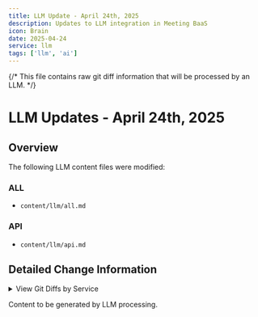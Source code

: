 ```yaml
---
title: LLM Update - April 24th, 2025
description: Updates to LLM integration in Meeting BaaS
icon: Brain
date: 2025-04-24
service: llm
tags: ['llm', 'ai']
---
```


{/* 
This file contains raw git diff information that will be processed by an LLM.
*/}

# LLM Updates - April 24th, 2025


## Overview

The following LLM content files were modified:


### ALL

- `content/llm/all.md`


### API

- `content/llm/api.md`


## Detailed Change Information

<details>
<summary>View Git Diffs by Service</summary>


### ALL CHANGES

<pre>
diff --git a/content/llm/all.md b/content/llm/all.md
index 5379def..b7a8e9d 100644
--- a/content/llm/all.md
+++ b/content/llm/all.md
@@ -2,58 +2,6 @@
 
 This contains all documentation across Meeting BaaS systems.
 
-## Community & Support
-
-Join our Discord Community, or ping us on our socials.
-
-### Source: ./content/docs/api/community-and-support.mdx
-
-
-## Community:
-
-- [Join our Discord](https://discord.com/invite/dsvFgDTr6c)
-- [Star us on Github](https://github.com/Meeting-Baas/Meeting-Bot-As-A-Service)
-
-## Contact & Support
-
-Planning to use more than 100 hours a month?  
-Expect a response within the day.
-
-- Twitter
-- &lt;ContactLink /&gt;
-- Slack and Teams channels for customers and partners.
-
-
----
-
-## Introduction
-
-Deploy AI for video meetings through a single unified API.
-
-### Source: ./content/docs/api/index.mdx
-
-
-**Meeting BaaS** 🐟 provides _Meetings Bots As A Service_, with integrated transcription.
-
-This allows you to:
-
-1. **interact with**
-2. **transcribe**
-3. **AI summarize**
-
-video-meetings through a single unified API. Using Meeting BaaS, you can deploy bots on Microsoft Teams, Google Meet, and Zoom in less than 1 minute.
-
-Our meeting bots act as regular meeting participants with full audio and visual capabilities.
-
-They can listen, speak, use chat, and appear with customizable names and profile pictures.
-
-Just provide a meeting URL through a simple command, and meeting bots will connect to the meeting, give their name and ask to be let in.
-
-Once inside, they record the meeting until it ends, and provide you with the data as they go.
-
-
----
-
 ## Introduction
 
 Get started with Model Context Protocol servers for Meeting BaaS
@@ -754,6 +702,58 @@ random_persona = manager.get_persona()
 For detailed API documentation and implementation examples, see the full documentation in the `docs/` directory.
 
 
+---
+
+## Community & Support
+
+Join our Discord Community, or ping us on our socials.
+
+### Source: ./content/docs/api/community-and-support.mdx
+
+
+## Community:
+
+- [Join our Discord](https://discord.com/invite/dsvFgDTr6c)
+- [Star us on Github](https://github.com/Meeting-Baas/Meeting-Bot-As-A-Service)
+
+## Contact & Support
+
+Planning to use more than 100 hours a month?  
+Expect a response within the day.
+
+- Twitter
+- &lt;ContactLink /&gt;
+- Slack and Teams channels for customers and partners.
+
+
+---
+
+## Introduction
+
+Deploy AI for video meetings through a single unified API.
+
+### Source: ./content/docs/api/index.mdx
+
+
+**Meeting BaaS** 🐟 provides _Meetings Bots As A Service_, with integrated transcription.
+
+This allows you to:
+
+1. **interact with**
+2. **transcribe**
+3. **AI summarize**
+
+video-meetings through a single unified API. Using Meeting BaaS, you can deploy bots on Microsoft Teams, Google Meet, and Zoom in less than 1 minute.
+
+Our meeting bots act as regular meeting participants with full audio and visual capabilities.
+
+They can listen, speak, use chat, and appear with customizable names and profile pictures.
+
+Just provide a meeting URL through a simple command, and meeting bots will connect to the meeting, give their name and ask to be let in.
+
+Once inside, they record the meeting until it ends, and provide you with the data as they go.
+
+
 ---
 
 ## Introduction
@@ -877,384 +877,106 @@ Learn how to deploy Transcript Seeker to different providers.
 
 ---
 
-## New Transcription Providers Available
+## Advanced Examples
 
-Meeting BaaS API now supports multiple speech-to-text providers for enhanced transcription quality
+The Meeting BaaS SDK comes with pre-generated MPC (Model Context Protocol) tools that can be easily integrated with any MPC server implementation. These tools are bundled by default and can be imported directly.
 
-### Source: ./content/docs/updates/api-transcription-providers.mdx
+### Source: ./content/docs/typescript-sdk/advanced-examples.mdx
 
 
-# New Transcription Providers Available
+## Calendars API
 
-&lt;Badge variant="outline" className="mb-4"&gt;
-  November 8, 2024
-&lt;/Badge&gt;
+### createCalendar(createCalendarParams: CreateCalendarParams)
 
-The Meeting BaaS API now supports multiple speech-to-text providers, allowing you to choose the best transcription solution for your needs based on accuracy, language support, and pricing.
+SomeCalendarsApi
 
-## Available Providers
+```typescript
+import &#123; CreateCalendarParams &#125; from "@meeting-baas/sdk";
 
-&lt;Cards&gt;
-  &lt;Card title="Gladia" icon=&#123;&lt;Mic className="text-blue-400" /&gt;&#125;&gt;
-    High-accuracy transcription with excellent support for technical
-    terminology.
-  &lt;/Card&gt;
-  &lt;Card title="RunPod" icon=&#123;&lt;Zap className="text-green-400" /&gt;&#125;&gt;
-    Real-time transcription optimized for minimal latency.
-  &lt;/Card&gt;
-  &lt;Card title="Default" icon=&#123;&lt;Star className="text-amber-400" /&gt;&#125;&gt;
-    Our standard transcription engine with balanced performance.
-  &lt;/Card&gt;
-&lt;/Cards&gt;
+// Returns: Promise&lt;(axios?: AxiosInstance, basePath?: string) =&gt;
+await client.calendars.createCalendar(&#123;
+  // ... CreateCalendarParams properties
+&#125;);
+```
 
-## How to Use
+### deleteCalendar(uuid: string)
 
-When creating a bot, specify your preferred provider using the `speech_to_text` parameter:
+Permanently removes a calendar integration by its UUID, including all associated events and bot configurations
 
-```json
-&#123;
-  "meeting_url": "https://meet.google.com/abc-def-ghi",
-  "bot_name": "Meeting Assistant",
-  "speech_to_text": &#123;
-    "provider": "Gladia",
-    "api_key": "your-gladia-api-key" // Optional, can be configured account-wide
-  &#125;
-&#125;
+```typescript
+// Returns: Promise&lt;(axios?: AxiosInstance, basePath?: string) =&gt;
+await client.calendars.deleteCalendar('example');
 ```
 
-## Provider Comparison
-
-| Provider | Accuracy   | Languages | Latency | Technical Terms | Medical Terms |
-| -------- | ---------- | --------- | ------- | --------------- | ------------- |
-| Gladia   | ⭐⭐⭐⭐⭐ | 30+       | Low     | ⭐⭐⭐⭐⭐      | ⭐⭐⭐⭐      |
-| RunPod   | ⭐⭐⭐⭐   | 10        | Lowest  | ⭐⭐⭐          | ⭐⭐          |
-| Default  | ⭐⭐⭐     | 20+       | Medium  | ⭐⭐⭐          | ⭐⭐⭐        |
-
-## Setting a Default Provider
+### getCalendar(uuid: string)
 
-You can set a default provider for your account through the Meeting BaaS dashboard or using the API:
+Retrieves detailed information about a specific calendar integration by its UUID
 
-```bash
-curl -X POST https://api.meetingbaas.com/account/settings \
-  -H "Content-Type: application/json" \
-  -H "x-meeting-baas-api-key: your-api-key" \
-  -d '&#123;
-    "default_speech_to_text_provider": "Gladia",
-    "default_speech_to_text_api_key": "your-gladia-api-key"
-  &#125;'
+```typescript
+// Returns: Promise&lt;(axios?: AxiosInstance, basePath?: string) =&gt;
+await client.calendars.getCalendar('example');
 ```
 
-For more information, see the [API documentation](/docs/api/features/speech-to-text).
-
+### getEvent(uuid: string)
 
----
+Retrieves comprehensive details about a specific calendar event by its UUID
 
-## Updates
+```typescript
+// Returns: Promise&lt;Event&gt;
+await client.calendars.getEvent('example');
+```
 
-Latest updates, improvements, and changes to Meeting BaaS services
+### listEvents(calendarId: string, attendeeEmail?: string?, cursor?: string?, organizerEmail?: string?, startDateGte?: string?, startDateLte?: string?, status?: string?, updatedAtGte?: string?)
 
-### Source: ./content/docs/updates/index.mdx
+Retrieves a paginated list of calendar events with comprehensive filtering options
 
+```typescript
+/ Returns: Promise&lt;(axios?: AxiosInstance, basePath?: string) =&gt;
+await client.calendars.listEvents('example', 'example', 'example', 'example', 'example', 'example', 'example', 'example');
+```
 
-# Meeting BaaS Updates
+### listRawCalendars(listRawCalendarsParams: ListRawCalendarsParams)
 
-This section contains update briefs and release notes for all Meeting BaaS services. Updates are organized by date (newest first) and include the relevant service icon to help you quickly identify which component each update relates to.
+Retrieves unprocessed calendar data directly from the provider (Google, Microsoft) using provided OAuth credentials
 
-## Latest Updates
+```typescript
+import &#123; ListRawCalendarsParams &#125; from "@meeting-baas/sdk";
 
-&lt;Cards&gt;
-  &lt;Card
-    title="TypeScript SDK v4.0.0"
-    icon=&#123;&lt;FileCode className="text-blue-400" /&gt;&#125;
-    href="/docs/updates/typescript-sdk-v4"
-  &gt;
-    &lt;Badge variant="outline" className="mr-2"&gt;
-      Nov 12, 2024
-    &lt;/Badge&gt;
-    Enhanced MPC tools support and complete API coverage
-  &lt;/Card&gt;
-  &lt;Card
-    title="New Transcription Providers"
-    icon=&#123;&lt;WebhookIcon className="text-green-400" /&gt;&#125;
-    href="/docs/updates/api-transcription-providers"
-  &gt;
-    &lt;Badge variant="outline" className="mr-2"&gt;
-      Nov 8, 2024
-    &lt;/Badge&gt;
-    Multiple speech-to-text providers for enhanced transcription quality
-  &lt;/Card&gt;
-&lt;/Cards&gt;
+// Returns: Promise&lt;(axios?: AxiosInstance, basePath?: string) =&gt;
+await client.calendars.listRawCalendars(&#123;
+  // ... ListRawCalendarsParams properties
+&#125;);
+```
 
-## Update Categories
+### patchBot(uuid: string, botParam3: BotParam3, allOccurrences?: boolean?)
 
-&lt;Cards&gt;
-  &lt;Card title="API Updates" icon=&#123;&lt;WebhookIcon /&gt;&#125; href="/docs/updates/api"&gt;
-    Updates related to the Meeting BaaS REST API
-  &lt;/Card&gt;
-  &lt;Card
-    title="TypeScript SDK Updates"
-    icon=&#123;&lt;FileCode /&gt;&#125;
-    href="/docs/updates/typescript-sdk"
-  &gt;
-    New releases and improvements to the TypeScript SDK
-  &lt;/Card&gt;
-  &lt;Card
-    title="MCP Servers Updates"
-    icon=&#123;&lt;ServerCog /&gt;&#125;
-    href="/docs/updates/mcp-servers"
-  &gt;
-    Changes to the Model Context Protocol server implementations
-  &lt;/Card&gt;
-  &lt;Card
-    title="Speaking Bots Updates"
-    icon=&#123;&lt;Bot /&gt;&#125;
-    href="/docs/updates/speaking-bots"
-  &gt;
-    Speaking bot feature and integration updates
-  &lt;/Card&gt;
-  &lt;Card
-    title="Transcript Seeker Updates"
-    icon=&#123;&lt;Captions /&gt;&#125;
-    href="/docs/updates/transcript-seeker"
-  &gt;
-    Improvements to the Transcript Seeker platform
-  &lt;/Card&gt;
-&lt;/Cards&gt;
+Updates the configuration of a bot already scheduled to record an event
 
-## How Updates Are Organized
+```typescript
+import &#123; BotParam3 &#125; from "@meeting-baas/sdk";
 
-Each update includes:
+// Returns: Promise&lt;(axios?: AxiosInstance, basePath?: string) =&gt;
+await client.calendars.patchBot('example', &#123;
+  // ... BotParam3 properties
+&#125;, true);
+```
 
-- **Date**: When the update was released
-- **Service Icon**: Visual indicator of which service the update pertains to
-- **Title**: Brief description of the update
-- **Description**: Details about what changed and how to use new features
-- **Tags**: Categories for easier filtering (API, SDK, Feature, Bugfix, etc.)
+### scheduleRecordEvent(uuid: string, botParam2: BotParam2, allOccurrences?: boolean?)
 
-Updates may include code examples, screenshots, or links to detailed documentation when relevant.
+Configures a bot to automatically join and record a specific calendar event at its scheduled time
 
+```typescript
+import &#123; BotParam2 &#125; from "@meeting-baas/sdk";
 
----
+// Returns: Promise&lt;(axios?: AxiosInstance, basePath?: string) =&gt;
+await client.calendars.scheduleRecordEvent('example', &#123;
+  // ... BotParam2 properties
+&#125;, true);
+```
 
-## TypeScript SDK v4.0.0 Released
+### unscheduleRecordEvent(uuid: string, allOccurrences?: boolean?)
 
-The Meeting BaaS TypeScript SDK v4.0.0 is now available with improved MPC tools support
-
-### Source: ./content/docs/updates/typescript-sdk-v4.mdx
-
-
-# TypeScript SDK v4.0.0 Released
-
-&lt;Badge variant="outline" className="mb-4"&gt;
-  November 12, 2024
-&lt;/Badge&gt;
-
-We're excited to announce the release of version 4.0.0 of the Meeting BaaS TypeScript SDK, featuring enhanced MPC tools support and complete API coverage.
-
-## What's New
-
-&lt;Cards&gt;
-  &lt;Card
-    title="MPC Tools Integration"
-    icon=&#123;&lt;Wrench className="text-blue-400" /&gt;&#125;
-  &gt;
-    Pre-generated MPC tools for all SDK methods, making AI integration simpler
-    than ever.
-  &lt;/Card&gt;
-  &lt;Card
-    title="Combined Package Mode"
-    icon=&#123;&lt;Package className="text-green-400" /&gt;&#125;
-  &gt;
-    Special optimized bundle for MPC server installations.
-  &lt;/Card&gt;
-  &lt;Card
-    title="Complete API Coverage"
-    icon=&#123;&lt;CheckCircle className="text-purple-400" /&gt;&#125;
-  &gt;
-    Full support for all Meeting BaaS API endpoints with comprehensive
-    TypeScript types.
-  &lt;/Card&gt;
-  &lt;Card
-    title="Breaking Changes"
-    icon=&#123;&lt;AlertTriangle className="text-amber-400" /&gt;&#125;
-  &gt;
-    Updated parameter naming conventions and response types - see migration
-    guide below.
-  &lt;/Card&gt;
-&lt;/Cards&gt;
-
-## Using MPC Tools
-
-The SDK now includes pre-generated MPC tools with zero configuration. You can import and use them directly:
-
-```typescript
-// Import specific tools
-import &#123;
-  join_meeting_tool,
-  leave_meeting_tool,
-  get_meeting_data_tool,
-&#125; from '@meeting-baas/sdk/tools';
-
-// Register with your MPC server
-import &#123; register_tool &#125; from 'your-mpc-server';
-register_tool(join_meeting_tool);
-register_tool(get_meeting_data_tool);
-
-// Or register all tools at once
-import &#123; registerTools &#125; from '@meeting-baas/sdk/tools';
-import &#123; allTools &#125; from '@meeting-baas/sdk/tools';
-await registerTools(allTools, register_tool);
-```
-
-## Migration Guide
-
-If you're upgrading from v3.x, here are the key changes to be aware of:
-
-1. Parameter naming conventions have been standardized (snake_case for MPC tools, camelCase for direct SDK methods)
-2. Response types are now more strictly typed
-3. The `BaasClient` constructor requires an API key in the options object
-
-See our [migration guide](/docs/typescript-sdk/updates/v4-migration) for detailed instructions.
-
-## MPC Server Bundle Mode
-
-For MPC server deployments, use the combined package mode:
-
-```typescript
-import &#123; BaasClient, registerTools, SDK_MODE &#125; from '@meeting-baas/sdk/tools';
-import &#123; allTools &#125; from '@meeting-baas/sdk/tools';
-
-// Verify we're using the MPC tools package
-console.log(`SDK Mode: $&#123;SDK_MODE&#125;`); // Outputs: SDK Mode: MPC_TOOLS
-
-// Create a BaaS client
-const client = new BaasClient(&#123;
-  apiKey: 'your-api-key',
-&#125;);
-
-// Register all tools with your MPC server
-import &#123; register_tool &#125; from 'your-mpc-server';
-await registerTools(allTools, register_tool);
-```
-
-## Installation
-
-```bash
-# With npm
-npm install @meeting-baas/sdk
-
-# With yarn
-yarn add @meeting-baas/sdk
-
-# With pnpm
-pnpm add @meeting-baas/sdk
-```
-
-For more information, see the [TypeScript SDK documentation](/docs/typescript-sdk).
-
-
----
-
-## Advanced Examples
-
-The Meeting BaaS SDK comes with pre-generated MPC (Model Context Protocol) tools that can be easily integrated with any MPC server implementation. These tools are bundled by default and can be imported directly.
-
-### Source: ./content/docs/typescript-sdk/advanced-examples.mdx
-
-
-## Calendars API
-
-### createCalendar(createCalendarParams: CreateCalendarParams)
-
-SomeCalendarsApi
-
-```typescript
-import &#123; CreateCalendarParams &#125; from "@meeting-baas/sdk";
-
-// Returns: Promise&lt;(axios?: AxiosInstance, basePath?: string) =&gt;
-await client.calendars.createCalendar(&#123;
-  // ... CreateCalendarParams properties
-&#125;);
-```
-
-### deleteCalendar(uuid: string)
-
-Permanently removes a calendar integration by its UUID, including all associated events and bot configurations
-
-```typescript
-// Returns: Promise&lt;(axios?: AxiosInstance, basePath?: string) =&gt;
-await client.calendars.deleteCalendar('example');
-```
-
-### getCalendar(uuid: string)
-
-Retrieves detailed information about a specific calendar integration by its UUID
-
-```typescript
-// Returns: Promise&lt;(axios?: AxiosInstance, basePath?: string) =&gt;
-await client.calendars.getCalendar('example');
-```
-
-### getEvent(uuid: string)
-
-Retrieves comprehensive details about a specific calendar event by its UUID
-
-```typescript
-// Returns: Promise&lt;Event&gt;
-await client.calendars.getEvent('example');
-```
-
-### listEvents(calendarId: string, attendeeEmail?: string?, cursor?: string?, organizerEmail?: string?, startDateGte?: string?, startDateLte?: string?, status?: string?, updatedAtGte?: string?)
-
-Retrieves a paginated list of calendar events with comprehensive filtering options
-
-```typescript
-/ Returns: Promise&lt;(axios?: AxiosInstance, basePath?: string) =&gt;
-await client.calendars.listEvents('example', 'example', 'example', 'example', 'example', 'example', 'example', 'example');
-```
-
-### listRawCalendars(listRawCalendarsParams: ListRawCalendarsParams)
-
-Retrieves unprocessed calendar data directly from the provider (Google, Microsoft) using provided OAuth credentials
-
-```typescript
-import &#123; ListRawCalendarsParams &#125; from "@meeting-baas/sdk";
-
-// Returns: Promise&lt;(axios?: AxiosInstance, basePath?: string) =&gt;
-await client.calendars.listRawCalendars(&#123;
-  // ... ListRawCalendarsParams properties
-&#125;);
-```
-
-### patchBot(uuid: string, botParam3: BotParam3, allOccurrences?: boolean?)
-
-Updates the configuration of a bot already scheduled to record an event
-
-```typescript
-import &#123; BotParam3 &#125; from "@meeting-baas/sdk";
-
-// Returns: Promise&lt;(axios?: AxiosInstance, basePath?: string) =&gt;
-await client.calendars.patchBot('example', &#123;
-  // ... BotParam3 properties
-&#125;, true);
-```
-
-### scheduleRecordEvent(uuid: string, botParam2: BotParam2, allOccurrences?: boolean?)
-
-Configures a bot to automatically join and record a specific calendar event at its scheduled time
-
-```typescript
-import &#123; BotParam2 &#125; from "@meeting-baas/sdk";
-
-// Returns: Promise&lt;(axios?: AxiosInstance, basePath?: string) =&gt;
-await client.calendars.scheduleRecordEvent('example', &#123;
-  // ... BotParam2 properties
-&#125;, true);
-```
-
-### unscheduleRecordEvent(uuid: string, allOccurrences?: boolean?)
-
-Cancels a previously scheduled recording for a calendar event and releases associated bot resources
+Cancels a previously scheduled recording for a calendar event and releases associated bot resources
 
 ```typescript
 // Returns: Promise&lt;(axios?: AxiosInstance, basePath?: string) =&gt;
@@ -3330,2159 +3052,2564 @@ await client.scheduleRecordEvent(events[0].uuid, &#123;
 
 ---
 
-## List Bots with Metadata
-
-### Source: ./content/docs/api/reference/bots_with_metadata.mdx
-
-
-&#123;/* This file was generated by Fumadocs. Do not edit this file directly. Any changes should be made by running the generation command again. */&#125;
-
-Retrieves a paginated list of the user's bots with essential metadata, including IDs, names, and meeting details. Supports filtering, sorting, and advanced querying options.
-
-&lt;APIPage document=&#123;"./openapi.json"&#125; operations=&#123;[&#123;"path":"/bots/bots_with_metadata","method":"get"&#125;]&#125; webhooks=&#123;[]&#125; hasHead=&#123;false&#125; /&gt;
-
----
-
-## Delete Data
-
-### Source: ./content/docs/api/reference/delete_data.mdx
-
+## api-update-2025-04-23
 
-&#123;/* This file was generated by Fumadocs. Do not edit this file directly. Any changes should be made by running the generation command again. */&#125;
+### Source: ./content/docs/updates/api-update-2025-04-23.mdx
 
-Deletes a bot's data including recording, transcription, and logs. Only metadata is retained. Rate limited to 5 requests per minute per API key.
+&lt;Callout type="info" icon=&#123;&lt;Info className="h-5 w-5" /&gt;&#125;&gt;
+  Paris, April 23rd, 2025.
+&lt;/Callout&gt;
 
-&lt;APIPage document=&#123;"./openapi.json"&#125; operations=&#123;[&#123;"path":"/bots/&#123;uuid&#125;/delete_data","method":"post"&#125;]&#125; webhooks=&#123;[]&#125; hasHead=&#123;false&#125; /&gt;
+We're excited to announce several improvements to our API endpoints.
 
----
+## Bots
 
-## Get Meeting Data
+### [GET /bots/with/metadata](/docs/api/reference/bots_with_metadata)
 
-### Source: ./content/docs/api/reference/get_meeting_data.mdx
+Simplified and improved the bot listing endpoint:
 
+- Streamlined response format for better readability
+- Maintains all filtering capabilities (`meeting_url`, `bot_name`, `created_after/before`, `speaker_name`)
+- Supports advanced filtering and sorting through `filter_by_extra` and `sort_by_extra`
+- Returns essential metadata including IDs, names, and meeting details
 
-&#123;/* This file was generated by Fumadocs. Do not edit this file directly. Any changes should be made by running the generation command again. */&#125;
+### [GET /bots/:uuid/screenshots](/docs/api/reference/get_screenshots)
 
-Get meeting recording and metadata
+New endpoint to retrieve screenshots captured during a bot's session:
 
-&lt;APIPage document=&#123;"./openapi.json"&#125; operations=&#123;[&#123;"path":"/bots/meeting_data","method":"get"&#125;]&#125; webhooks=&#123;[]&#125; hasHead=&#123;false&#125; /&gt;
+- Access screenshots taken while trying to access meetings
+- Useful for monitoring and verification purposes
+- Part of our expanded bot monitoring capabilities
 
----
+## Webhooks
 
-## Get Screenshots
+### GET /webhooks/calendar/webhook/documentation
 
-### Source: ./content/docs/api/reference/get_screenshots.mdx
+Documentation improvements and parameter updates:
 
+- Updated parameter notation from `&#123;uuid&#125;` to `:uuid` for consistency with REST API standards
+- Clarified the `affected_event_uuids` field documentation
+- Enhanced integration examples with calendar events
+- All endpoint references now use `:parameter` notation
 
-&#123;/* This file was generated by Fumadocs. Do not edit this file directly. Any changes should be made by running the generation command again. */&#125;
+## Implementation Timeline
 
-Retrieves screenshots captured during the bot's session
+These changes will be live in production on April 24th, 2025. The updates focus on improving documentation clarity, adding new monitoring capabilities, and maintaining consistent API patterns across our endpoints.
 
-&lt;APIPage document=&#123;"./openapi.json"&#125; operations=&#123;[&#123;"path":"/bots/&#123;uuid&#125;/screenshots","method":"get"&#125;]&#125; webhooks=&#123;[]&#125; hasHead=&#123;false&#125; /&gt;
 
 ---
 
-## Join
-
-### Source: ./content/docs/api/reference/join.mdx
-
+## Hello
 
-&#123;/* This file was generated by Fumadocs. Do not edit this file directly. Any changes should be made by running the generation command again. */&#125;
-
-Have a bot join a meeting, now or in the future. You can provide a `webhook_url` parameter to receive webhook events specific to this bot, overriding your account's default webhook URL. Events include recording completion, failures, and transcription updates.
+Latest updates, improvements, and changes to Meeting BaaS services
 
-&lt;APIPage document=&#123;"./openapi.json"&#125; operations=&#123;[&#123;"path":"/bots/","method":"post"&#125;]&#125; webhooks=&#123;[]&#125; hasHead=&#123;false&#125; /&gt;
+### Source: ./content/docs/updates/index.mdx
 
----
 
-## Leave
+# Meeting BaaS Updates
 
-### Source: ./content/docs/api/reference/leave.mdx
+This section contains update briefs and release notes for all Meeting BaaS services. Updates are organized by date (newest first) and include the relevant service icon to help you quickly identify which component each update relates to.
 
+## Latest Updates
 
-&#123;/* This file was generated by Fumadocs. Do not edit this file directly. Any changes should be made by running the generation command again. */&#125;
-
-Leave
-
-&lt;APIPage document=&#123;"./openapi.json"&#125; operations=&#123;[&#123;"path":"/bots/&#123;uuid&#125;","method":"delete"&#125;]&#125; webhooks=&#123;[]&#125; hasHead=&#123;false&#125; /&gt;
+&lt;Cards&gt;
+  &lt;Card
+    title="TypeScript SDK v4.0.0"
+    icon=&#123;&lt;FileCode className="text-blue-400" /&gt;&#125;
+    href="/docs/updates/typescript-sdk-v4"
+  &gt;
+    &lt;Badge variant="outline" className="mr-2"&gt;
+      Nov 12, 2024
+    &lt;/Badge&gt;
+    Enhanced MPC tools support and complete API coverage
+  &lt;/Card&gt;
+  &lt;Card
+    title="New Transcription Providers"
+    icon=&#123;&lt;WebhookIcon className="text-green-400" /&gt;&#125;
+    href="/docs/updates/api-transcription-providers"
+  &gt;
+    &lt;Badge variant="outline" className="mr-2"&gt;
+      Nov 8, 2024
+    &lt;/Badge&gt;
+    Multiple speech-to-text providers for enhanced transcription quality
+  &lt;/Card&gt;
+&lt;/Cards&gt;
 
----
+## Update Categories
 
-## Retranscribe Bot
+&lt;Cards&gt;
+  &lt;Card title="API Updates" icon=&#123;&lt;WebhookIcon /&gt;&#125; href="/docs/updates/api"&gt;
+    Updates related to the Meeting BaaS REST API
+  &lt;/Card&gt;
+  &lt;Card
+    title="TypeScript SDK Updates"
+    icon=&#123;&lt;FileCode /&gt;&#125;
+    href="/docs/updates/typescript-sdk"
+  &gt;
+    New releases and improvements to the TypeScript SDK
+  &lt;/Card&gt;
+  &lt;Card
+    title="MCP Servers Updates"
+    icon=&#123;&lt;ServerCog /&gt;&#125;
+    href="/docs/updates/mcp-servers"
+  &gt;
+    Changes to the Model Context Protocol server implementations
+  &lt;/Card&gt;
+  &lt;Card
+    title="Speaking Bots Updates"
+    icon=&#123;&lt;Bot /&gt;&#125;
+    href="/docs/updates/speaking-bots"
+  &gt;
+    Speaking bot feature and integration updates
+  &lt;/Card&gt;
+  &lt;Card
+    title="Transcript Seeker Updates"
+    icon=&#123;&lt;Captions /&gt;&#125;
+    href="/docs/updates/transcript-seeker"
+  &gt;
+    Improvements to the Transcript Seeker platform
+  &lt;/Card&gt;
+&lt;/Cards&gt;
 
-### Source: ./content/docs/api/reference/retranscribe_bot.mdx
+## How Updates Are Organized
 
+Each update includes:
 
-&#123;/* This file was generated by Fumadocs. Do not edit this file directly. Any changes should be made by running the generation command again. */&#125;
+- **Date**: When the update was released
+- **Service Icon**: Visual indicator of which service the update pertains to
+- **Title**: Brief description of the update
+- **Description**: Details about what changed and how to use new features
+- **Tags**: Categories for easier filtering (API, SDK, Feature, Bugfix, etc.)
 
-Transcribe or retranscribe a bot's audio using the Default or your provided Speech to Text Provider
+Updates may include code examples, screenshots, or links to detailed documentation when relevant.
 
-&lt;APIPage document=&#123;"./openapi.json"&#125; operations=&#123;[&#123;"path":"/bots/retranscribe","method":"post"&#125;]&#125; webhooks=&#123;[]&#125; hasHead=&#123;false&#125; /&gt;
 
 ---
 
-## Getting the Data
-
-Learn how to receive meeting data through webhooks
+## minor-streaming-zoom-and-microsoft-teams
 
-### Source: ./content/docs/api/getting-started/getting-the-data.mdx
+### Source: ./content/docs/updates/minor-streaming-zoom-and-microsoft-teams.mdx
 
+&lt;Callout type="info" icon=&#123;&lt;Info className="h-5 w-5" /&gt;&#125;&gt;
+  Paris, the 4th of January 2025.
+&lt;/Callout&gt;
 
-# Getting Meeting Data
+We're excited to announce several improvements to our streaming API and client applications for Zoom, Microsoft Teams, and Google Meet. These updates enhance stability, performance, and functionality.
 
-Your webhook URL will receive two types of data:
+## New Features
 
-1. Live meeting events during the meeting
-2. Final meeting data after completion
+### Streaming Format Specification
 
-These events will start flowing in after [sending a bot to a meeting](/docs/api/getting-started/sending-a-bot).
+- You can now specify the streaming format for WebSocket streams, 16kHz or 24kHz.
+- **audio_frequency**: The audio frequency for the WebSocket streams, defaults to 24kHz. Can be one of `16khz` or `24khz`.
 
-## 1. Live Meeting Events
+### Microsoft Teams Client Update
 
-```http
-POST /your-endpoint
-x-meeting-baas-api-key: YOUR-API-KEY
+- We've updated our Microsoft Teams client, reducing the number of bugs by 50%.
+- Now supports live Teams links, including Microsoft Live Meeting URLs (e.g., `https://teams.live.com/meet/...`).
 
-&#123;
-  "event": "bot.status_change",
-  "data": &#123;
-    "bot_id": "123e4567-e89b-12d3-a456-426614174000",
-    "status": &#123;
-      "code": "joining_call",
-      "created_at": "2024-01-01T12:00:00.000Z"
-    &#125;
-  &#125;
-&#125;
-```
+### Google Meet Client Update
 
-### Status Event Fields
+- We've updated our Google Meet client, reducing the number of bugs by 10%.
 
-- `event`: The key-value pair for bot status events. Always `bot.status_change`.
-- `data.bot_id`: The identifier of the bot.
-- `data.status.code`: The code of the event. One of:
-  - `joining_call`: The bot has acknowledged the request to join the call.
-  - `in_waiting_room`: The bot is in the "waiting room" of the meeting.
-  - `in_call_not_recording`: The bot has joined the meeting, however it is not recording yet.
-  - `in_call_recording`: The bot is in the meeting and recording the audio and video.
-  - `recording_paused`: The recording has been temporarily paused.
-  - `recording_resumed`: The recording has resumed after being paused.
-  - `call_ended`: The bot has left the call.
-  - `bot_rejected`: The bot was rejected from joining the meeting.
-  - `bot_removed`: The bot was removed from the meeting.
-  - `waiting_room_timeout`: The bot timed out while waiting to be admitted.
-  - `invalid_meeting_url`: The provided meeting URL was invalid.
-  - `meeting_error`: An unexpected error occurred during the meeting.
-- `data.status.created_at`: An ISO string of the datetime of the event.
+### Zoom Client Update
 
-When receiving an `in_call_recording` event, additional data is provided:
+- Released an entirely new Zoom client. Currently, video capture isn't supported, but we plan to release this feature within the next two weeks.
+- Zoom is expected to be our most stable client.
 
-- `data.status.start_time`: The timestamp when the recording started.
+## Implementation Timeline
 
-For `meeting_error` events, additional error details are provided:
+These changes are now live in production.
 
-- `data.status.error_message`: A description of the error that occurred.
-- `data.status.error_type`: The type of error encountered.
 
-## 2. Final Meeting Data
+---
 
-You'll receive either a `complete` or `failed` event.
+## SDK Update 4.0.4
 
-### Success Response (`complete`)
+Latest updates to the Meeting BaaS TypeScript SDK
 
-```http
-POST /your-endpoint
-x-meeting-baas-api-key: YOUR-API-KEY
+### Source: ./content/docs/updates/sdk-update-4.0.4.mdx
 
-&#123;
-  "event": "complete",
-  "data": &#123;
-    "bot_id": "123e4567-e89b-12d3-a456-426614174000",
-    "mp4": "https://bots-videos.s3.eu-west-3.amazonaws.com/path/to/video.mp4?X-Amz-Signature=...",
-    "speakers": ["Alice", "Bob"],
-    "transcript": [&#123;
-      "speaker": "Alice",
-      "words": [&#123;
-        "start": 1.3348110430839002,
-        "end": 1.4549110430839003,
-        "word": "Hi"
-      &#125;, &#123;
-        "start": 1.4549110430839003,
-        "end": 1.5750110430839004,
-        "word": "Bob!"
-      &#125;]
-    &#125;, &#123;
-      "speaker": "Bob",
-      "words": [&#123;
-        "start": 2.6583010430839,
-        "end": 2.778401043083901,
-        "word": "Hello"
-      &#125;, &#123;
-        "start": 2.778401043083901,
-        "end": 2.9185110430839005,
-        "word": "Alice!"
-      &#125;]
-    &#125;]
-  &#125;
-&#125;
-```
 
-&lt;Callout type="warn" icon=&#123;&lt;AlertTriangle className="h-5 w-5" /&gt;&#125;&gt;
-  **IMPORTANT**: The mp4 URL is a pre-signed AWS S3 URL that is only valid for 2
-  hours. Make sure to download the recording promptly or generate a new URL
-  through the API if needed.
+&lt;Callout type="info" icon=&#123;&lt;Info className="h-5 w-5" /&gt;&#125;&gt;
+  April 23rd, 2025
 &lt;/Callout&gt;
 
-#### Complete Response Fields
+We're excited to announce the release of version 4.0.4 of the Meeting BaaS TypeScript SDK.
 
-- `bot_id`: The identifier of the bot.
-- `mp4`: A private AWS S3 URL of the mp4 recording of the meeting. Valid for two hours only.
-- `speakers`: The list of speakers in this meeting. Currently requires transcription to be enabled.
-- `transcript` (optional): The meeting transcript. Only given when `speech_to_text` is set when asking for a bot. An array containing:
-  - `transcript.speaker`: The speaker name.
-  - `transcript.words`: The list of words, each containing:
-    - `transcript.words.start`: The start time of the word
-    - `transcript.words.end`: The end time of the word
-    - `transcript.words.word`: The word itself
+## Package Information
 
-### Failure Response (`failed`)
+- **Version**: 4.0.4
+- **Description**: Official SDK for Meeting BaaS API - https://meetingbaas.com
+- **Homepage**: https://meetingbaas.com
+- **Repository**: git+https://github.com/meeting-baas/sdk-generator.git
+- **License**: MIT
 
-```http
-POST /your-endpoint
-x-meeting-baas-api-key: YOUR-API-KEY
+## Dependencies
 
-&#123;
-  "event": "failed",
-  "data": &#123;
-    "bot_id": "123e4567-e89b-12d3-a456-426614174000",
-    "error": "CannotJoinMeeting"
-  &#125;
-&#125;
-```
+### Main Dependencies
+- `axios`: 1.8.3
+- `zod`: 3.24.2
 
-### Error Types
+### Peer Dependencies
 
-| Error                 | Description                                                                                                                                                                                                    |
-| --------------------- | -------------------------------------------------------------------------------------------------------------------------------------------------------------------------------------------------------------- |
-| CannotJoinMeeting     | The bot could not join the meeting URL provided. In most cases, this is because the meeting URL was only accessible for logged-in users invited to the meeting.                                                |
-| TimeoutWaitingToStart | The bot has quit after waiting to be accepted. By default this is 10 minutes, configurable via `automatic_leave.waiting_room_timeout` or `automatic_leave.noone_joined_timeout` (both default to 600 seconds). |
-| BotNotAccepted        | The bot has been refused in the meeting.                                                                                                                                                                       |
-| BotRemoved            | The bot was removed from the meeting by a participant.                                                                                                                                                         |
-| InternalError         | An unexpected error occurred. Please contact us if the issue persists.                                                                                                                                         |
-| InvalidMeetingUrl     | The meeting URL provided is not a valid (Zoom, Meet, Teams) URL.                                                                                                                                               |
 
-### Recording End Reasons
+## Migration Guide
 
-| Reason            | Description                                                     |
-| ----------------- | --------------------------------------------------------------- |
-| bot_removed       | Bot removed by participant                                      |
-| no_attendees      | No participants present                                         |
-| no_speaker        | Extended silence                                                |
-| recording_timeout | Maximum duration reached                                        |
-| api_request       | Bot [removed via API](/docs/api/getting-started/removing-a-bot) |
-| meeting_error     | An error occurred during the meeting (e.g., connection issues)  |
+To update to version 4.0.4, run:
 
+&lt;Tabs groupId='package-manager' persist items=&#123;['npm', 'pnpm', 'yarn']&#125;&gt;
 
----
+```bash tab="npm"
+npm install @meeting-baas/sdk@4.0.4
+```
 
-## Removing a Bot
+```bash tab="pnpm"
+pnpm add @meeting-baas/sdk@4.0.4
+```
 
-Learn how to remove a bot from an ongoing meeting using the API
+```bash tab="yarn"
+yarn add @meeting-baas/sdk@4.0.4
+```
 
-### Source: ./content/docs/api/getting-started/removing-a-bot.mdx
+&lt;/Tabs&gt;
 
+## Implementation Timeline
 
-# Removing a Bot
-
-## Overview
-
-When you need to end a bot's participation in a meeting, you can use the API to remove it immediately. This is useful for:
-
-- Ending recordings early
-- Freeing up bot resources
-- Responding to meeting conclusion
-
-## API Request
-
-Send a DELETE request to `https://api.meetingbaas.com/bots/&#123;YOUR_BOT_ID&#125;`:
-
-&lt;Tabs items=&#123;['Bash', 'Python', 'JavaScript']&#125;&gt;
-  &lt;Tab value="Bash"&gt;
-    ```bash title="leave_meeting.sh"
-    curl -X DELETE "https://api.meetingbaas.com/bots/YOUR_BOT_ID" \
-         -H "Content-Type: application/json" \
-         -H "x-meeting-baas-api-key: YOUR-API-KEY"
-    ```
-  &lt;/Tab&gt;
-  &lt;Tab value="Python"&gt;
-    ```python title="leave_meeting.py"
-    import requests
-
-    bot_id = "YOUR_BOT_ID"
-    url = f"https://api.meetingbaas.com/bots/&#123;bot_id&#125;"
-    headers = &#123;
-        "Content-Type": "application/json",
-        "x-meeting-baas-api-key": "YOUR-API-KEY",
-    &#125;
-
-    response = requests.delete(url, headers=headers)
-    if response.status_code == 200:
-        print("Bot successfully removed from the meeting.")
-    else:
-        print("Failed to remove the bot:", response.json())
-    ```
-
-  &lt;/Tab&gt;
-  &lt;Tab value="JavaScript"&gt;
-    ```javascript title="leave_meeting.js"
-    const botId = "YOUR_BOT_ID";
-    fetch(`https://api.meetingbaas.com/bots/$&#123;botId&#125;`, &#123;
-      method: "DELETE",
-      headers: &#123;
-        "Content-Type": "application/json",
-        "x-meeting-baas-api-key": "YOUR-API-KEY",
-      &#125;,
-    &#125;)
-      .then((response) =&gt; &#123;
-        if (response.ok) &#123;
-          console.log("Bot successfully removed from the meeting.");
-        &#125; else &#123;
-          console.error("Failed to remove the bot:", response.statusText);
-        &#125;
-      &#125;)
-      .catch((error) =&gt; console.error("Error:", error));
-    ```
-  &lt;/Tab&gt;
-&lt;/Tabs&gt;
+This version is now available on npm.
 
-## Required Parameters
 
-- **Path Parameter**: `bot_id` - The unique identifier received when [sending the bot](/docs/api/getting-started/sending-a-bot)
-- **Header**: `x-meeting-baas-api-key` - Your API key for authentication
+---
 
-Both parameters are mandatory for the request to succeed.
+## SDK Update 4.0.5
 
-## Response
+Latest updates to the Meeting BaaS TypeScript SDK
 
-The API will respond with a simple confirmation:
+### Source: ./content/docs/updates/sdk-update-4.0.5.mdx
 
-```http
-HTTP/2 200
-Content-Type: application/json
 
-&#123; "ok": true &#125;
-```
+&lt;Callout type="info" icon=&#123;&lt;Info className="h-5 w-5" /&gt;&#125;&gt;
+  April 24th, 2025
+&lt;/Callout&gt;
 
-## What Happens Next
+We're excited to announce the release of version 4.0.5 of the Meeting BaaS TypeScript SDK.
 
-When a bot is removed:
+## Package Information
 
-1. The bot leaves the meeting immediately
-2. A `call_ended` status event is sent to your webhook
-3. The final meeting data up to that point is delivered
+- **Version**: 4.0.5
+- **Description**: Official SDK for Meeting BaaS API - https://meetingbaas.com
+- **Homepage**: https://meetingbaas.com
+- **Repository**: git+https://github.com/meeting-baas/sdk-generator.git
+- **License**: MIT
 
-For more details about these webhook events, see [Getting the Data](/docs/api/getting-started/getting-the-data).
+## Dependencies
 
+### Main Dependencies
+- `axios`: 1.8.3
+- `zod`: 3.24.2
 
----
+### Peer Dependencies
 
-## Sending a bot
 
-Learn how to send AI bots to meetings through the Meeting BaaS API, with options for immediate or scheduled joining and customizable settings
+## Migration Guide
 
-### Source: ./content/docs/api/getting-started/sending-a-bot.mdx
+To update to version 4.0.5, run:
 
+&lt;Tabs groupId='package-manager' persist items=&#123;['npm', 'pnpm', 'yarn']&#125;&gt;
 
-# Sending a Bot to a Meeting
+```bash tab="npm"
+npm install @meeting-baas/sdk@4.0.5
+```
 
-You can summon a bot in two ways:
+```bash tab="pnpm"
+pnpm add @meeting-baas/sdk@4.0.5
+```
 
-1. **Immediately to a meeting**, provided your bot pool is sufficient.
-2. **Reserved join in 4 minutes**, ideal for scheduled meetings.
+```bash tab="yarn"
+yarn add @meeting-baas/sdk@4.0.5
+```
 
-## API Request
+&lt;/Tabs&gt;
 
-Send a POST request to [https://api.meetingbaas.com/bots](https://api.meetingbaas.com/bots):
+## Implementation Timeline
 
-&lt;Tabs items=&#123;['Bash', 'Python', 'JavaScript']&#125;&gt;
-  &lt;Tab value="Bash"&gt;
-    ```bash title="join_meeting.sh"
-    curl -X POST "https://api.meetingbaas.com/bots" \
-         -H "Content-Type: application/json" \
-         -H "x-meeting-baas-api-key: YOUR-API-KEY" \
-         -d '&#123;
-               "meeting_url": "YOUR-MEETING-URL",
-               "bot_name": "AI Notetaker",
-               "recording_mode": "speaker_view",
-               "bot_image": "https://example.com/bot.jpg",
-               "entry_message": "I am a good meeting bot :)",
-               "reserved": false,
-               "speech_to_text": &#123;
-                 "provider": "Default"
-               &#125;,
-               "automatic_leave": &#123;
-                 "waiting_room_timeout": 600
-               &#125;
-             &#125;'
-    ```
-  &lt;/Tab&gt;
-  &lt;Tab value="Python"&gt;
-    ```python title="join_meeting.py"
-    import requests
-    url = "https://api.meetingbaas.com/bots"
-    headers = &#123;
-        "Content-Type": "application/json",
-        "x-meeting-baas-api-key": "YOUR-API-KEY",
-    &#125;
-    config = &#123;
-        "meeting_url": "YOUR-MEETING-URL",
-        "bot_name": "AI Notetaker",
-        "recording_mode": "speaker_view",
-        "bot_image": "https://example.com/bot.jpg",
-        "entry_message": "I am a good meeting bot :)",
-        "reserved": False,
-        "speech_to_text": &#123;
-            "provider": "Default"
-        &#125;,
-        "automatic_leave": &#123;
-            "waiting_room_timeout": 600  # 10 minutes in seconds
-        &#125;
-    &#125;
-    response = requests.post(url, json=config, headers=headers)
-    print(response.json())
-    ```
-  &lt;/Tab&gt;
-  &lt;Tab value="JavaScript"&gt;
-    ```javascript title="join_meeting.js"
-    fetch("https://api.meetingbaas.com/bots", &#123;
-      method: "POST",
-      headers: &#123;
-        "Content-Type": "application/json",
-        "x-meeting-baas-api-key": "YOUR-API-KEY",
-      &#125;,
-      body: JSON.stringify(&#123;
-        meeting_url: "YOUR-MEETING-URL",
-        bot_name: "AI Notetaker",
-        reserved: false,
-        recording_mode: "speaker_view",
-        bot_image: "https://example.com/bot.jpg",
-        entry_message: "I am a good meeting bot :)",
-        speech_to_text: &#123;
-          provider: "Default",
-        &#125;,
-        automatic_leave: &#123;
-          waiting_room_timeout: 600,
-        &#125;,
-      &#125;),
-    &#125;)
-      .then((response) =&gt; response.json())
-      .then((data) =&gt; console.log(data.bot_id))
-      .catch((error) =&gt; console.error("Error:", error));
-    ```
-  &lt;/Tab&gt;
-&lt;/Tabs&gt;
+This version is now available on npm.
 
-## Request Parameters
 
-### Required Parameters
+---
 
-- `meeting_url`: The meeting URL to join. Accepts Google Meet, Microsoft Teams or Zoom URLs.
-- `bot_name`: The display name of the bot.
-- `reserved`: Controls how the bot joins the meeting
-  - `false`: Sends a bot from our pool of _always ready_ meeting bots, immediately. Beware that **demand might temporarily be higher than the number of currently available bots**, which could imply a delay in the bot joining. When possible, prefer the true option which reserves an instance of an AI meeting bot.
-  - `true`: Reserves in advance a meeting bot for an upcoming meeting, ensuring the presence of the bot at the start of the meeting, typically for planned calendar events. You need to **call this route exactly 4 minutes before the start of the meeting**.
+## Claude Integration
 
-### Recording Options
+Configure and integrate Claude Desktop with Meeting BaaS MCP servers for AI-powered meeting assistance and automation
 
-- `recording_mode`: Optional. One of:
-  - `"speaker_view"`: (default) The recording will only show the person speaking at any time
-  - `"gallery_view"`: The recording will show all the speakers
-  - `"audio_only"`: The recording will be a mp3
+### Source: ./content/docs/mcp-servers/integrations/claude-integration.mdx
 
-### Bot Appearance and Behavior
 
-- `bot_image`: The URL of the image the bot will display. Must be a valid URI format. Optional.
-- `entry_message`: Optional. The message the bot will write within 15 seconds after being accepted in the meeting.
+This guide explains how to integrate Claude Desktop with Meeting BaaS MCP server for enhanced meeting capabilities.
 
-### Transcription Settings
+## Configuration Setup
 
-- `speech_to_text`: Optional. If not provided, no transcription will be generated and processing time will be faster.
-  - Must be an object with:
-    - `provider`: One of:
-      - `"Default"`: Standard transcription, no API key needed
-      - `"Gladia"` or `"Runpod"`: Requires their respective API key to be provided
-    - `api_key`: Required when using Gladia or Runpod providers. Must be a valid API key from the respective service.
+### Step 1: Edit Configuration File
 
-### Automatic Leaving
+Open your Claude Desktop configuration file located at:
 
-- `automatic_leave`: Optional object containing:
-  - `waiting_room_timeout`: Time in seconds the bot will wait in a meeting room before dropping. Default is 600 (10 minutes)
-  - `noone_joined_timeout`: Time in seconds the bot will wait if no one joins the meeting
+```bash
+# For macOS
+~/Library/Application Support/Claude/claude_desktop_config.json
 
-### Advanced Options
+# For Windows
+%APPDATA%\Claude\claude_desktop_config.json
 
-- `webhook_url`: URL for webhook notifications
-- `deduplication_key`: String for deduplication. By default, Meeting BaaS will reject you sending multiple bots to a same meeting within 5 minutes, to avoid spamming.
-- `streaming`: Object containing optional WebSocket streaming configuration:
-  - `audio_frequency`: Audio frequency for the WebSocket streams. Can be "16khz" or "24khz" (defaults to "24khz")
-  - `input`: WebSocket endpoint to receive raw audio bytes and speaker diarization as JSON strings from the meeting
-  - `output`: WebSocket endpoint to stream raw audio bytes back into the meeting, enabling bot speech
-- `extra`: Additional custom data
-- `start_time`: Unix timestamp (in milliseconds) for when the bot should join the meeting. The bot joins 4 minutes before this timestamp. For example, if you want the bot to join at exactly 2:00 PM, set this to the millisecond timestamp of 2:00 PM.
+# For Linux
+~/.config/Claude/claude_desktop_config.json
+```
 
-## Response
+### Step 2: Add MCP Server Configuration
 
-The API will respond with the unique identifier for your bot:
-
-```http
-HTTP/2 200
-Content-Type: application/json
+Add the following configuration to your `claude_desktop_config.json`:
 
+```json
 &#123;
-  "bot_id": 42
+  "mcpServers": &#123;
+    "meetingbaas": &#123;
+      "command": "/bin/bash",
+      "args": [
+        "-c",
+        "cd /path/to/meeting-mcp && (npm run build 1&gt;&2) && MCP_FROM_CLAUDE=true node dist/index.js"
+      ],
+      "headers": &#123;
+        "x-api-key": "YOUR_API_KEY_FOR_MEETING_BAAS"
+      &#125;,
+      "botConfig": &#123;
+        "name": "Meeting Assistant",
+        "image": "https://meetingbaas.com/static/972043b7d604bca0d4b0048c7dd67ad2/fc752/previewFeatures.avif",
+        "entryMessage": "Hello, I'm a bot from Meeting Baas. I'll be taking notes for this meeting.",
+        "deduplicationKey": "unique_key_to_override_restriction",
+        "nooneJoinedTimeout": 600,
+        "waitingRoomTimeout": 600,
+        "speechToTextProvider": "Gladia",
+        "speechToTextApiKey": "YOUR_SPEECH_TO_TEXT_API_KEY",
+        "extra": &#123;
+          "meetingType": "sales",
+          "summaryPrompt": "Focus on action items and decision points",
+          "searchKeywords": ["budget", "timeline", "deliverables"],
+          "timeStampHighlights": [
+            &#123;"time": "00:05:23", "note": "Discussion about Q2 sales numbers"&#125;,
+            &#123;"time": "00:12:47", "note": "Team disagreement on marketing strategy"&#125;
+          ],
+          "participants": ["John Smith", "Jane Doe", "Bob Johnson"],
+          "project": "Project Phoenix",
+          "department": "Engineering",
+          "priority": "High",
+          "followupDate": "2023-12-15",
+          "tags": ["technical", "planning", "retrospective"]
+        &#125;,
+        "calendarOAuth": &#123;
+          "platform": "Google",
+          "clientId": "YOUR_OAUTH_CLIENT_ID",
+          "clientSecret": "YOUR_OAUTH_CLIENT_SECRET",
+          "refreshToken": "YOUR_REFRESH_TOKEN",
+          "rawCalendarId": "primary@gmail.com"
+        &#125;
+      &#125;
+    &#125;
+  &#125;
 &#125;
 ```
 
-## Next Steps
+## Configuration Parameters Explained
 
-Use this `bot_id` to:
+### Core Configuration
 
-- [Monitor the bot's status and receive meeting data](/docs/api/getting-started/getting-the-data)
-- [Remove the bot from the meeting](/docs/api/getting-started/removing-a-bot)
+| Parameter | Description | Required |
+|-----------|-------------|----------|
+| `command` | Specifies the shell to execute the MCP server | Yes |
+| `args` | Array of command-line arguments for server execution | Yes |
+| `headers` | Authentication headers including API keys | Yes |
 
+### Bot Configuration (`botConfig`)
 
----
+| Parameter | Description | Required | Default |
+|-----------|-------------|----------|---------|
+| `name` | Display name of the bot in meetings | Yes | "Claude Assistant" |
+| `image` | URL for bot's avatar image | No | System default |
+| `entryMessage` | Bot's greeting message when joining meetings | No | - |
+| `deduplicationKey` | Key to bypass 5-minute rejoin restriction | No | - |
+| `nooneJoinedTimeout` | Timeout (seconds) if no participants join | No | 600 |
+| `waitingRoomTimeout` | Timeout (seconds) for waiting room | No | 600 |
 
-## Syncing Calendars
+### Speech-to-Text Configuration
 
-Learn how to sync calendars with the API, and automatically send meeting bots to the right place at the right time
+| Parameter | Description | Required |
+|-----------|-------------|----------|
+| `speechToTextProvider` | Provider for transcription service ("Gladia", "Runpod", "Default") | No |
+| `speechToTextApiKey` | API key for the chosen provider | Required if provider specified |
 
-### Source: ./content/docs/api/getting-started/syncing-calendars.mdx
+### Calendar Integration (`calendarOAuth`)
 
+| Parameter | Description | Required |
+|-----------|-------------|----------|
+| `platform` | Calendar platform ("Google" or "Microsoft") | Yes |
+| `clientId` | OAuth client ID | Yes |
+| `clientSecret` | OAuth client secret | Yes |
+| `refreshToken` | OAuth refresh token | Yes |
+| `rawCalendarId` | Specific calendar ID to integrate | No |
 
-# Calendar Synchronization
+### Extended Metadata (`extra`)
 
-&lt;Callout type="info"&gt;
-  This page has been moved to a new location. You'll be automatically redirected
-  to [Calendar Synchronization](/docs/api/getting-started/calendars).
-&lt;/Callout&gt;
+The `extra` field allows for flexible metadata configuration to enhance AI capabilities:
 
-&lt;meta
-  http-equiv="refresh"
-  content="0;url=/docs/api/getting-started/calendars"
-/&gt;
+```json
+&#123;
+  "meetingType": "Type of meeting (sales, technical, etc.)",
+  "summaryPrompt": "Custom prompt for meeting summaries",
+  "searchKeywords": ["Array of keywords to track"],
+  "timeStampHighlights": [
+    &#123;
+      "time": "HH:MM:SS",
+      "note": "Description of highlight"
+    &#125;
+  ],
+  "participants": ["Array of participant names"],
+  "project": "Project identifier",
+  "department": "Department name",
+  "priority": "Meeting priority level",
+  "followupDate": "YYYY-MM-DD",
+  "tags": ["Array of relevant tags"]
+&#125;
+```
 
-&lt;script&gt;window.location.href = "/docs/api/getting-started/calendars";&lt;/script&gt;
+## Security Considerations
 
-Meeting BaaS allows you to automatically sync calendars from Outlook and Google Workspace to deploy bots to scheduled meetings. This helps you automate recording and participation in meetings without manual intervention.
+1. **API Key Management**:
+   - Use API keys associated with your corporate email account
+   - Store API keys securely
+   - Regularly rotate API keys
+   - Never commit API keys to version control
 
-&lt;div className="grid grid-cols-1 gap-4 mt-6 md:grid-cols-2 lg:grid-cols-3"&gt;
-  &lt;Card title="1. Calendar Sync Setup" href="/docs/api/getting-started/calendars/setup" icon=&#123;&lt;ChevronRight className="w-4 h-4" /&gt;&#125;&gt;
-    Learn how to authenticate and set up calendar integrations with Google Workspace and Microsoft Outlook
-  &lt;/Card&gt;
+2. **Access Control**:
+   - Recordings and bot logs are automatically shared with same-domain colleagues
+   - Implement proper access controls for sensitive meetings
+   - Regular audit of access patterns
 
-&lt;Card
-  title="2. Managing Calendar Events"
-  href="/docs/api/getting-started/calendars/events"
-  icon=&#123;&lt;ChevronRight className="h-4 w-4" /&gt;&#125;
-&gt;
-  Work with calendar events and schedule automated recordings for meetings
-&lt;/Card&gt;
+## QR Code API Integration
 
-  &lt;Card title="3. Webhooks & Maintenance" href="/docs/api/getting-started/calendars/webhooks" icon=&#123;&lt;ChevronRight className="w-4 h-4" /&gt;&#125;&gt;
-    Receive real-time updates, handle errors, and maintain your calendar integrations
-  &lt;/Card&gt;
-&lt;/div&gt;
+The QR Code API uses the same header name (`x-api-key`) but requires separate configuration. Configure it using one of these methods:
 
-## Key Benefits
+1. Environment Variable:
+   ```bash
+   export MEETING_BAAS_QR_API_KEY="your_api_key"
+   ```
 
-- **Automated Bot Deployment**: Automatically send bots to meetings as they appear on calendars
-- **Multi-Calendar Support**: Connect to both Google Workspace and Microsoft Outlook calendars
-- **Real-Time Updates**: Receive webhook notifications when calendar events change
-- **Selective Recording**: Apply business logic to determine which meetings to record
+2. Direct Configuration:
+   ```json
+   &#123;
+     "qrCodeApi": &#123;
+       "apiKey": "YOUR_QR_API_KEY"
+     &#125;
+   &#125;
+   ```
 
-## Implementation Overview
+## Best Practices
 
-1. First, [set up calendar integrations](/docs/api/getting-started/calendars/setup) using OAuth authentication
-2. Then, [work with calendar events](/docs/api/getting-started/calendars/events) to schedule automated recordings
-3. Finally, [implement webhooks](/docs/api/getting-started/calendars/webhooks) to receive real-time updates and handle maintenance
+1. **Meeting Setup**:
+   - Configure appropriate timeouts
+   - Use meaningful bot names
+   - Set clear entry messages
 
-This modular approach allows you to implement each component at your own pace and focuses the documentation on specific aspects of the integration.
+2. **Data Management**:
+   - Regular backup of configurations
+   - Periodic review of stored meetings
+   - Clean up unused recordings
 
+3. **Integration Maintenance**:
+   - Regular updates of dependencies
+   - Monitor API usage
+   - Keep OAuth tokens updated
 
----
+## Troubleshooting
 
-## April 23rd, 2025
+1. **Connection Issues**:
+   - Verify API key validity
+   - Check network connectivity
+   - Ensure correct server path
 
-Latest changes to the Meeting BaaS API
+2. **Bot Behavior**:
+   - Verify timeout settings
+   - Check log files for errors
+   - Confirm OAuth credentials if using calendar integration
 
-### Source: ./content/docs/api/updates/api-update-2025-04-23.mdx
+3. **Performance Issues**:
+   - Monitor system resources
+   - Check network bandwidth
+   - Verify speech-to-text provider status
 
+After configuration, restart Claude Desktop for changes to take effect.
 
-import &#123; Info &#125; from 'lucide-react';
 
-&lt;Callout type="info" icon=&#123;&lt;Info className="h-5 w-5" /&gt;&#125;&gt;
-  Paris, April 23rd, 2025.
-&lt;/Callout&gt;
+---
 
-We're excited to announce several improvements to our API endpoints.
+## Cursor Integration
 
-## Bots
+Configure and integrate Cursor IDE with Meeting BaaS MCP servers for AI-powered development assistance and code collaboration
 
-### [GET /bots/with/metadata](/docs/api/reference/bots_with_metadata)
+### Source: ./content/docs/mcp-servers/integrations/cursor-integration.mdx
 
-Simplified and improved the bot listing endpoint:
-- Streamlined response format for better readability
-- Maintains all filtering capabilities (`meeting_url`, `bot_name`, `created_after/before`, `speaker_name`)
-- Supports advanced filtering and sorting through `filter_by_extra` and `sort_by_extra`
-- Returns essential metadata including IDs, names, and meeting details
 
-### [GET /bots/:uuid/screenshots](/docs/api/reference/get_screenshots)
+## Overview
+This guide explains how to integrate the Meeting BaaS Model Context Protocol (MCP) server with Cursor, an AI-powered IDE. This integration enables enhanced AI capabilities within your development environment.
 
-New endpoint to retrieve screenshots captured during a bot's session:
-- Access screenshots taken while trying to access meetings
-- Useful for monitoring and verification purposes
-- Part of our expanded bot monitoring capabilities
+## Integration Steps
 
-## Webhooks
+### Setting Up Cursor Integration
 
-### GET /webhooks/calendar/webhook/documentation
+1. **Launch Cursor**
+   - Open the Cursor IDE on your system
+   - Ensure you're running the latest version for optimal compatibility
 
-Documentation improvements and parameter updates:
-- Updated parameter notation from `&#123;uuid&#125;` to `:uuid` for consistency with REST API standards
-- Clarified the `affected_event_uuids` field documentation
-- Enhanced integration examples with calendar events
-- All endpoint references now use `:parameter` notation
+2. **Access Settings**
+   - Click on the Settings icon (⚙️) in the bottom left corner
+   - Alternatively, use the keyboard shortcut `Ctrl+,` (Windows/Linux) or `Cmd+,` (macOS)
 
-## Implementation Timeline
+3. **Configure Model Context Protocol**
+   - Navigate to "Model Context Protocol" section
+   - Click on "Add New Server"
+   - Enter the following configuration:
+     ```json
+     &#123;
+       "name": "Meeting BaaS MCP",
+       "type": "sse",
+       "serverUrl": "http://localhost:7017/mcp"
+     &#125;
+     ```
+   - If authentication is required, add headers in the format:
+     ```json
+     &#123;
+       "Authorization": "Bearer your-token-here"
+     &#125;
+     ```
 
-These changes will be live in production on April 24th, 2025. The updates focus on improving documentation clarity, adding new monitoring capabilities, and maintaining consistent API patterns across our endpoints.
+## Development Guide
 
+### Building the Project
 
----
+```bash
+# Build the project
+npm run build
+```
+This command compiles the TypeScript code and generates the production-ready build.
 
-## Calendar API Enhancements
+### Testing
 
-Improved filtering, comprehensive event details, and calendar management
+```bash
+# Run MCP Inspector for testing
+npm run inspect
+```
+The MCP Inspector provides a visual interface to test and debug your MCP server integration.
 
-### Source: ./content/docs/api/updates/calendar-api-enhancements.mdx
+### Development Mode
 
+```bash
+# Start development server with auto-reload
+npm run dev
+```
+Features:
+- Hot reloading for code changes
+- Real-time debugging information
+- Automatic server restart on file changes
 
-&lt;Callout type="info" icon=&#123;&lt;Info className="h-5 w-5" /&gt;&#125;&gt;
-  Paris, the 2nd of March 2025.
-&lt;/Callout&gt;
+## Log Management
 
-We've expanded our Calendar API with new filtering capabilities and improved calendar management. These enhancements provide more flexibility when working with calendar events and integrations.
+### Cleanup Command
+```bash
+npm run cleanup
+```
 
-## New Features
+The log management system includes sophisticated features:
 
-### Enhanced Event Filtering
+- **Automated Log Cleanup**
+  - Removes redundant log files
+  - Cleans cached data periodically
+  - Maintains optimal disk usage
 
-The [`GET /calendar_events`](/docs/api/reference/calendars/list_events) endpoint now supports additional filtering parameters:
+- **Smart Log Filtering**
+  - Filters out non-essential ping messages
+  - Preserves critical error and warning logs
+  - Implements log rotation for long-term management
 
-- `attendeeEmail` - Filter events by attendee email address
-- `organizerEmail` - Filter events by organizer email address
-- `startDateGte` - Filter events with start date greater than or equal to timestamp
-- `startDateLte` - Filter events with start date less than or equal to timestamp
-- `status` - Filter by meeting status (`upcoming`, `past`, or `all`)
+- **Performance Optimization**
+  - Reduces I/O operations
+  - Minimizes memory footprint
+  - Implements efficient log compression
 
-### Improved Attendee Information
+## Project Architecture
 
-The `Attendee` object now includes a `name` field that provides the display name of the attendee when available from the calendar provider (Google, Microsoft).
+```
+project-root/
+├── src/
+│   ├── index.ts           # Main application entry point
+│   ├── tools/             # MCP tool implementations
+│   ├── resources/         # Resource definitions and handlers
+│   ├── api/              # Meeting BaaS backend API client
+│   ├── types/            # TypeScript type definitions
+│   ├── config.ts         # Server configuration
+│   └── utils/
+│       ├── logging.ts    # Advanced logging system
+│       └── tinyDb.ts     # Persistent state management
+```
 
-## Migration Guide
+### Key Components
 
-1. Update your API clients to take advantage of the new filtering parameters
+1. **Main Entry Point** (`src/index.ts`)
+   - Server initialization
+   - Route configuration
+   - Middleware setup
 
-## Related Updates
+2. **Tools Directory** (`src/tools/`)
+   - Custom MCP tool implementations
+   - Tool registration and management
+   - Tool validation logic
 
-- [Calendar API Update](/docs/api/updates/calendar-api-update) - Previous calendar API enhancements
-- [Retranscribe Route](/docs/api/updates/retranscribe-route) - Information about the retranscribe endpoint
+3. **Resources** (`src/resources/`)
+   - Static resource definitions
+   - Resource loading and caching
+   - Asset management
 
+4. **API Client** (`src/api/`)
+   - Meeting BaaS backend integration
+   - API request handling
+   - Response processing
 
----
+5. **Type Definitions** (`src/types/`)
+   - Interface definitions
+   - Type guards
+   - Shared type utilities
 
-## Calendar API Update
+6. **Configuration** (`src/config.ts`)
+   - Environment-based configuration
+   - Server settings
+   - Integration parameters
 
-New webhooks, events, and pagination updates
+7. **Utilities** (`src/utils/`)
+   - Logging system with advanced filtering
+   - Database operations for bot state
+   - Helper functions and common utilities
 
-### Source: ./content/docs/api/updates/calendar-api-update.mdx
+## Best Practices
 
+1. **Error Handling**
+   - Implement comprehensive error catching
+   - Provide detailed error messages
+   - Log errors with appropriate severity levels
 
-&lt;Callout type="info" icon=&#123;&lt;Info className="h-5 w-5" /&gt;&#125;&gt;
-  Paris, the 12th of December 2024.
-&lt;/Callout&gt;
+2. **Security**
+   - Use environment variables for sensitive data
+   - Implement proper authentication
+   - Regular security audits
 
-We're excited to announce several improvements to our Calendar API endpoints. These changes include new features and some breaking changes.
+3. **Performance**
+   - Optimize resource usage
+   - Implement caching where appropriate
+   - Monitor server health metrics
 
-## New Features
+## Troubleshooting
 
-### Webhook Configuration Flexibility
+Common issues and solutions:
 
-- The `webhook_url` parameter is now optional on [`POST /calendar`](/docs/api/reference/calendars/create_calendar) endpoint if a webhook URL is already configured on the account
+1. **Connection Issues**
+   - Verify server URL is correct
+   - Check if the server is running
+   - Confirm network connectivity
 
-### Enhanced Event Information
+2. **Authentication Errors**
+   - Validate token format
+   - Check token expiration
+   - Verify header configuration
 
-- [`GET /calendar_events`](/docs/api/reference/calendars/list_events) now includes attendees information for each event
-- [`GET /calendar_events/uuid`](/docs/api/reference/calendars/get_event) now returns the `calendar_id` of the event
+3. **Performance Problems**
+   - Monitor log sizes
+   - Check system resources
+   - Review active connections
 
-### Recurring Events Bot Management
 
-- New query parameter `all_occurrences` added to [`POST /calendar_events/uuid/bot`](/docs/api/reference/calendars/schedule_record_event)
-- Allows scheduling a bot for all instances of a recurring event
-- Same functionality added to [`DELETE /calendar_events/uuid/bot`](/docs/api/reference/calendars/unschedule_record_event)
-- Enables bot removal from all occurrences of a recurring event
+---
 
-## Breaking Changes
+## Overview
 
-&lt;Callout type="warn"&gt;
-### Bot Management Response Format
+Introduction to Meeting MCP - A Standalone MCP Server for Meeting BaaS Integration
 
-- [`POST /calendar_events/uuid/bot`](/docs/api/reference/calendars/schedule_record_event) now returns an array of events instead of a single event
-- [`DELETE /calendar_events/uuid/bot`](/docs/api/reference/calendars/unschedule_record_event) now returns an array of events instead of a single event
+### Source: ./content/docs/mcp-servers/meeting-mcp/overview.mdx
 
-&lt;/Callout&gt;
 
-&lt;Callout type="warn"&gt;
-### Pagination Changes
-- [`GET /calendar_events`](/docs/api/reference/list_events) endpoint no longer supports `offset/limit` pagination
-- Implemented cursor-based pagination
-- Response format changed to include a `next` field for fetching subsequent events
-- Events are returned in batches of 100
-- Example response structure:
-  ````json
-  &#123;
-    "events": [...],
-    "next": "cursor_token_for_next_page"
-  &#125;
-  ````
-&lt;/Callout&gt;
-## Migration Guide
+Meeting MCP is a standalone [Model Context Protocol](https://www.anthropic.com/news/model-context-protocol) server that provides AI assistants with access to Meeting BaaS data and capabilities. The server can be deployed locally or on your own infrastructure, making it ideal for use with Claude Desktop and other MCP clients.
 
-1. Update your pagination implementation to use the new cursor-based system
-2. Modify your bot management logic to handle arrays of events instead of single events
-3. Review any webhook configuration logic to take advantage of the new optional webhook_url parameter
+&lt;Card
+  icon=&#123;&lt;Github /&gt;&#125;
+  title="GitHub Repository"
+  href="https://github.com/Meeting-Baas/meeting-mcp"
+  description="Clone the repository to deploy your own MCP server"
+  external
+/&gt;
 
-## Implementation Timeline
+## Features
 
-These changes are now live in production.
+&lt;Cards&gt;
+  &lt;Card title="Meeting Management" icon=&#123;&lt;Video className="text-blue-400" /&gt;&#125;&gt;
+    Create, join, and manage meeting bots with automatic recording and
+    transcription.
+  &lt;/Card&gt;
+  &lt;Card title="Transcript Search" icon=&#123;&lt;Search className="text-green-400" /&gt;&#125;&gt;
+    Search and analyze meeting transcripts for specific content or speakers.
+  &lt;/Card&gt;
+  &lt;Card
+    title="Calendar Integration"
+    icon=&#123;&lt;Calendar className="text-purple-400" /&gt;&#125;
+  &gt;
+    Connect calendars and automatically schedule meeting recordings.
+  &lt;/Card&gt;
+  &lt;Card title="QR Code Generation" icon=&#123;&lt;QrCode className="text-amber-400" /&gt;&#125;&gt;
+    Generate AI-powered QR code images that can be used as bot avatars.
+  &lt;/Card&gt;
+  &lt;Card
+    title="Key Moment Identification"
+    icon=&#123;&lt;Clock className="text-teal-400" /&gt;&#125;
+  &gt;
+    Automatically identify and share important moments from meetings.
+  &lt;/Card&gt;
+  &lt;Card title="Link Sharing" icon=&#123;&lt;Link className="text-indigo-400" /&gt;&#125;&gt;
+    Generate shareable links to meetings and specific timestamps.
+  &lt;/Card&gt;
+  &lt;Card title="Local Deployment" icon=&#123;&lt;HardDrive className="text-red-400" /&gt;&#125;&gt;
+    Run completely on your own infrastructure for enhanced security and control.
+  &lt;/Card&gt;
+&lt;/Cards&gt;
 
+## Prerequisites
 
----
+Before getting started, you'll need:
 
-## Streaming and Client Updates
+- Node.js (v16 or later)
+- npm
+- A [Meeting BaaS API key](https://meetingbaas.com)
+- (Optional) A QR Code AI API key for QR code generation
 
-New streaming formats, WebSocket configurations, and client improvements
+## Installation
 
-### Source: ./content/docs/api/updates/minor-streaming-zoom-and-microsoft-teams.mdx
+&lt;Steps&gt;
+  &lt;Step title="Clone the Repository"&gt;
+    ```bash
+    git clone https://github.com/Meeting-Baas/meeting-mcp.git
+    cd meeting-mcp
+    ```
+  &lt;/Step&gt;
+  &lt;Step title="Install Dependencies"&gt;
+    ```bash
+    npm install
+    ```
+  &lt;/Step&gt;
+  &lt;Step title="Build the Project"&gt;
+    ```bash
+    npm run build
+    ```
+  &lt;/Step&gt;
+  &lt;Step title="Start the Server"&gt;
+    ```bash
+    npm run start
+    ```
+    By default, the server runs on port 7017 and exposes the MCP endpoint at http://localhost:7017/mcp.
+  &lt;/Step&gt;
+&lt;/Steps&gt;
 
+## Authentication
 
-&lt;Callout type="info" icon=&#123;&lt;Info className="h-5 w-5" /&gt;&#125;&gt;
-  Paris, the 4th of January 2025.
-&lt;/Callout&gt;
-
-We're excited to announce several improvements to our streaming API and client applications for Zoom, Microsoft Teams, and Google Meet. These updates enhance stability, performance, and functionality.
-
-## New Features
+The server expects an API key in the `x-api-key` header for authentication. You can configure the default API key in the configuration file.
 
-### Streaming Format Specification
+Many tools also support direct authentication through parameters (named with "WithCredentials"), allowing you to provide the API key directly in the query rather than through headers.
 
-- You can now specify the streaming format for WebSocket streams, 16kHz or 24kHz.
-- **audio_frequency**: The audio frequency for the WebSocket streams, defaults to 24kHz. Can be one of `16khz` or `24khz`.
+## Integration with Claude Desktop
 
-### Microsoft Teams Client Update
+&lt;Steps&gt;
+  &lt;Step title="Edit the Claude Desktop Configuration File"&gt;
+    ```bash
+    # On Mac/Linux
+    vim ~/Library/Application\ Support/Claude/claude_desktop_config.json
+    
+    # On Windows
+    notepad %APPDATA%\Claude\claude_desktop_config.json
+    ```
+  &lt;/Step&gt;
+  
+  &lt;Step title="Add the Meeting BaaS MCP Server Configuration"&gt;
+    ```json
+    &#123;
+      "mcpServers": &#123;
+        "meetingbaas": &#123;
+          "command": "/bin/bash",
+          "args": [
+            "-c",
+            "cd /path/to/meeting-mcp && (npm run build 1&gt;&2) && MCP_FROM_CLAUDE=true node dist/index.js"
+          ],
+          "headers": &#123;
+            "x-api-key": "YOUR_API_KEY_FOR_MEETING_BAAS"
+          &#125;,
+          "botConfig": &#123;
+            "name": "Meeting Assistant",
+            "image": "https://meetingbaas.com/static/972043b7d604bca0d4b0048c7dd67ad2/fc752/previewFeatures.avif",
+            "entryMessage": "Hello, I'm a bot from Meeting Baas. I'll be taking notes for this meeting.",
+            "deduplicationKey": "unique_key_to_override_restriction",
+            "nooneJoinedTimeout": 600,
+            "waitingRoomTimeout": 600,
+            "speechToTextProvider": "Gladia",
+            "speechToTextApiKey": "YOUR_SPEECH_TO_TEXT_API_KEY",
+            "extra": &#123;
+              "meetingType": "sales",
+              "summaryPrompt": "Focus on action items and decision points",
+              "searchKeywords": ["budget", "timeline", "deliverables"]
+            &#125;
+          &#125;
+        &#125;
+      &#125;
+    &#125;
+    ```
+    
+    &lt;Callout&gt;
+      Replace `/path/to/meeting-mcp` with the actual path to your local repository and `YOUR_API_KEY` with your actual Meeting BaaS API key.
+    &lt;/Callout&gt;
+  &lt;/Step&gt;
+  
+  &lt;Step title="Restart Claude Desktop"&gt;
+    Close and reopen Claude Desktop to apply the changes.
+  &lt;/Step&gt;
+&lt;/Steps&gt;
 
-- We've updated our Microsoft Teams client, reducing the number of bugs by 50%.
-- Now supports live Teams links, including Microsoft Live Meeting URLs (e.g., `https://teams.live.com/meet/...`).
+## Development
 
-### Google Meet Client Update
+For development purposes, you can:
 
-- We've updated our Google Meet client, reducing the number of bugs by 10%.
+```bash
+# Run in development mode with auto-reload
+npm run dev
 
-### Zoom Client Update
+# Test with MCP Inspector
+npm run inspect
 
-- Released an entirely new Zoom client. Currently, video capture isn't supported, but we plan to release this feature within the next two weeks.
-- Zoom is expected to be our most stable client.
+# Clean up logs
+npm run cleanup
+```
 
-## Implementation Timeline
+## Project Structure
 
-These changes are now live in production.
+- `src/index.ts`: Main entry point
+- `src/tools/`: Tool implementations
+- `src/resources/`: Resource definitions
+- `src/api/`: API client for the Meeting BaaS backend
+- `src/types/`: TypeScript type definitions
+- `src/config.ts`: Server configuration
+- `src/utils/`: Utility functions
 
 
 ---
 
-## Improvements & Retranscribe Route
-
-Teams/GMeet stability improvements and new transcription capabilities
+## Updates
 
-### Source: ./content/docs/api/updates/retranscribe-route.mdx
+Latest updates, improvements, and changes to the Model Context Protocol (MCP) servers
 
+### Source: ./content/docs/mcp-servers/updates/index.mdx
 
-&lt;Callout type="info" icon=&#123;&lt;Info className="h-5 w-5" /&gt;&#125;&gt;
-  **Paris**, the 27th of February 2025.
-&lt;/Callout&gt;
 
-We're excited to announce significant improvements to our platform stability and the introduction of new API capabilities.
 
-## Platform Stability Improvements
+---
 
-### Teams & Google Meet Enhancement
+## Features
 
-- Complete engine rewrite for both Teams and Google Meet platforms
-- Migrated from Puppeteer to Playwright for improved stability
-- Significantly enhanced performance and reliability
-- Successfully tested with extended runtime (15+ hours) showing excellent stability
+Core features and capabilities of Vercel MCP for Meeting BaaS
 
-## New API Features
+### Source: ./content/docs/mcp-servers/vercel-mcp/features.mdx
 
-### New Retranscribe Endpoint
 
-- Introduced new [`POST /bots/retranscribe`](/docs/api/reference/retranscribe_bot) endpoint
-- Allows transcription or retranscription of a bot's audio
-- Supports both default and custom speech-to-text providers
-- Flexible webhook configuration for processing notifications
+## Core Features
 
-### OCR Capabilities
+&lt;Card title="Technical Architecture" icon="code"&gt;
+  Built on top of the official Meeting BaaS TypeScript SDK (`@meeting-baas/sdk`), providing:
 
-- Added Optical Character Recognition (OCR) inside bots for better detection of current meeting status
-- This will enable future features including:
-  - Sharing screenshots of meeting content
-  - OCR'ed content shared in meetings (for RAG and other AI-enhanced applications)
-- Improves bot awareness of visual meeting context
+  - **Type Safety**: Complete TypeScript definitions for all API interactions
+  - **Auto-Updates**: Synchronized with the latest OpenAPI specifications
+  - **Cross-Platform Support**: Unified interface for Google Meet, Zoom, and Microsoft Teams
+  - **Pre-built MCP Tools**: Ready-to-use AI system integrations
+  - **Comprehensive API Access**: Type-safe functions for the entire Meeting BaaS API surface
+&lt;/Card&gt;
 
-### Join Endpoint Enhancement
+## Advanced Capabilities
 
-- Added `audio_only` parameter to [`POST /bots`](/docs/api/reference/join) endpoint
-- Enables audio-only participation in meetings
-- Optimized for scenarios requiring only audio capabilities
+### Meeting Management
 
-## Implementation Details
+&lt;Cards&gt;
+  &lt;Card title="Real-time Participation" icon="users"&gt;
+    - Seamless meeting joining and leaving
+    - Dynamic participant management
+    - Real-time status updates
+  &lt;/Card&gt;
 
-### Retranscribe API
+  &lt;Card title="Recording & Transcription" icon="video"&gt;
+    - Automated meeting recording
+    - Real-time transcription services
+    - Secure storage and retrieval
+  &lt;/Card&gt;
 
-The new retranscribe endpoint accepts the following parameters:
+  &lt;Card title="Bot Persona Management" icon="robot"&gt;
+    - Customizable bot personalities
+    - Context-aware responses
+    - Dynamic behavior adaptation
+  &lt;/Card&gt;
 
-- `bot_uuid`: Identifier for the target bot
-- `provider`: Choice of speech-to-text provider
-- `webhook_url`: Optional callback URL for completion notifications
+  &lt;Card title="Resource Optimization" icon="gauge"&gt;
+    - Automatic resource cleanup
+    - Performance monitoring
+    - Usage optimization
+  &lt;/Card&gt;
+&lt;/Cards&gt;
 
-&lt;Callout type="info"&gt;
-  The retranscribe feature is particularly useful for:
-  - Improving existing transcriptions
-  
-  - Using different speech-to-text providers
+### Calendar Integration
 
-- Recovering from any transcription issues
+&lt;Cards&gt;
+  &lt;Card title="Multi-Platform Support" icon="calendar"&gt;
+    - Google Calendar integration
+    - Microsoft Outlook support
+    - Other major calendar platforms
+  &lt;/Card&gt;
 
-&lt;/Callout&gt;
+  &lt;Card title="Smart Scheduling" icon="clock"&gt;
+    - AI-powered scheduling automation
+    - Conflict detection and resolution
+    - Timezone-aware scheduling
+  &lt;/Card&gt;
 
-## Future Enhancements
+  &lt;Card title="Event Management" icon="calendar-check"&gt;
+    - Real-time event updates
+    - Attendee management
+    - Resource allocation
+  &lt;/Card&gt;
 
-We're actively working on expanding the capabilities of the retranscribe endpoint:
+  &lt;Card title="Configuration" icon="gear"&gt;
+    - Cross-platform sync
+    - Custom scheduling rules
+    - Integration preferences
+  &lt;/Card&gt;
+&lt;/Cards&gt;
 
-- Additional speech-to-text providers will be supported in upcoming releases
-- Custom provider parameters will be exposed through a flexible JSON configuration field
-- This will enable fine-tuned control over transcription settings and provider-specific features
+### Bot Management
 
-## Migration Guide
+&lt;Cards&gt;
+  &lt;Card title="Monitoring & Analytics" icon="chart-line"&gt;
+    - Real-time performance metrics
+    - Usage statistics
+    - Health monitoring
+    - Automated alerts
+  &lt;/Card&gt;
 
-No breaking changes were introduced with these updates. All new features are additive and backward compatible with existing implementations.
+  &lt;Card title="Metadata Tracking" icon="database"&gt;
+    - Detailed interaction logs
+    - Performance analytics
+    - Usage patterns
+    - Error tracking
+  &lt;/Card&gt;
 
-## Implementation Timeline
+  &lt;Card title="Dynamic Configuration" icon="sliders"&gt;
+    - Real-time config updates
+    - Feature toggles
+    - Behavior customization
+    - Environment-specific settings
+  &lt;/Card&gt;
 
-These changes are now live in production and available for immediate use.
+  &lt;Card title="Performance" icon="bolt"&gt;
+    - Resource optimization
+    - Load balancing
+    - Caching strategies
+    - Response time optimization
+  &lt;/Card&gt;
+&lt;/Cards&gt;
 
 
 ---
 
-## Claude Integration
-
-Configure and integrate Claude Desktop with Meeting BaaS MCP servers for AI-powered meeting assistance and automation
+## Overview
 
-### Source: ./content/docs/mcp-servers/integrations/claude-integration.mdx
+Introduction to enterprise-grade Model Context Protocol server for Meeting BaaS
 
+### Source: ./content/docs/mcp-servers/vercel-mcp/overview.mdx
 
-This guide explains how to integrate Claude Desktop with Meeting BaaS MCP server for enhanced meeting capabilities.
 
-## Configuration Setup
+MCP on Vercel is an enterprise-grade [Model Context Protocol](https://www.anthropic.com/news/model-context-protocol) server that powers the [chat.meetingbaas.com](https://chat.meetingbaas.com) platform. Built as an enhanced fork of the Vercel MCP template, it provides comprehensive Meeting BaaS integration for advanced meeting automation, AI-powered interactions, and intelligent meeting management.
 
-### Step 1: Edit Configuration File
+&lt;Card
+  icon=&#123;&lt;Github /&gt;&#125;
+  title="GitHub Repository"
+  href="https://github.com/Meeting-Baas/mcp-on-vercel"
+  description="Access the source code to deploy your own customized MCP server"
+  external
+/&gt;
 
-Open your Claude Desktop configuration file located at:
+## Core Features
 
-```bash
-# For macOS
-~/Library/Application Support/Claude/claude_desktop_config.json
+&lt;Cards&gt;
+  &lt;Card
+    title="Meeting BaaS SDK Integration"
+    icon=&#123;&lt;Code className="text-blue-400" /&gt;&#125;
+  &gt;
+    Seamless integration with the TypeScript SDK providing type-safe access to all Meeting BaaS features including video management, bot control, and meeting automation.
+  &lt;/Card&gt;
+  &lt;Card
+    title="Advanced Bot Management"
+    icon=&#123;&lt;MessageSquare className="text-green-400" /&gt;&#125;
+  &gt;
+    Comprehensive tools for deploying and managing AI-powered speaking agents with customizable personas, real-time transcription, and dynamic interaction capabilities.
+  &lt;/Card&gt;
+  &lt;Card
+    title="Intelligent Calendar Integration"
+    icon=&#123;&lt;Calendar className="text-purple-400" /&gt;&#125;
+  &gt;
+    Smart calendar management with automated meeting scheduling, recording controls, and AI-assisted event organization across multiple platforms.
+  &lt;/Card&gt;
+  &lt;Card
+    title="Enterprise-Ready Architecture"
+    icon=&#123;&lt;Cloud className="text-teal-400" /&gt;&#125;
+  &gt;
+    Built for scale with Vercel's serverless infrastructure, featuring Redis-backed session management, fluid compute optimization, and cross-platform compatibility.
+  &lt;/Card&gt;
+&lt;/Cards&gt;
 
-# For Windows
-%APPDATA%\Claude\claude_desktop_config.json
+## System Requirements
 
-# For Linux
-~/.config/Claude/claude_desktop_config.json
-```
+**Required Components:**
+- Vercel account with deployment access
+- Meeting BaaS API key
+- Redis instance (for session state management)
+- Node.js v16 or higher (for local development)
 
-### Step 2: Add MCP Server Configuration
+**Recommended Setup:**
+- Vercel Pro/Enterprise account for extended compute capabilities
+- Redis instance in the same region as your Vercel deployment
+- Fluid Compute enabled for optimal performance
 
-Add the following configuration to your `claude_desktop_config.json`:
+## Contributing
 
-```json
-&#123;
-  "mcpServers": &#123;
-    "meetingbaas": &#123;
-      "command": "/bin/bash",
-      "args": [
-        "-c",
-        "cd /path/to/meeting-mcp && (npm run build 1&gt;&2) && MCP_FROM_CLAUDE=true node dist/index.js"
-      ],
-      "headers": &#123;
-        "x-api-key": "YOUR_API_KEY_FOR_MEETING_BAAS"
-      &#125;,
-      "botConfig": &#123;
-        "name": "Meeting Assistant",
-        "image": "https://meetingbaas.com/static/972043b7d604bca0d4b0048c7dd67ad2/fc752/previewFeatures.avif",
-        "entryMessage": "Hello, I'm a bot from Meeting Baas. I'll be taking notes for this meeting.",
-        "deduplicationKey": "unique_key_to_override_restriction",
-        "nooneJoinedTimeout": 600,
-        "waitingRoomTimeout": 600,
-        "speechToTextProvider": "Gladia",
-        "speechToTextApiKey": "YOUR_SPEECH_TO_TEXT_API_KEY",
-        "extra": &#123;
-          "meetingType": "sales",
-          "summaryPrompt": "Focus on action items and decision points",
-          "searchKeywords": ["budget", "timeline", "deliverables"],
-          "timeStampHighlights": [
-            &#123;"time": "00:05:23", "note": "Discussion about Q2 sales numbers"&#125;,
-            &#123;"time": "00:12:47", "note": "Team disagreement on marketing strategy"&#125;
-          ],
-          "participants": ["John Smith", "Jane Doe", "Bob Johnson"],
-          "project": "Project Phoenix",
-          "department": "Engineering",
-          "priority": "High",
-          "followupDate": "2023-12-15",
-          "tags": ["technical", "planning", "retrospective"]
-        &#125;,
-        "calendarOAuth": &#123;
-          "platform": "Google",
-          "clientId": "YOUR_OAUTH_CLIENT_ID",
-          "clientSecret": "YOUR_OAUTH_CLIENT_SECRET",
-          "refreshToken": "YOUR_REFRESH_TOKEN",
-          "rawCalendarId": "primary@gmail.com"
-        &#125;
-      &#125;
-    &#125;
-  &#125;
-&#125;
-```
+This project is maintained as an enhanced fork of the [original Vercel MCP template](https://github.com/vercel-labs/mcp-on-vercel). Contributions are welcome through pull requests and issues on our repository.
 
-## Configuration Parameters Explained
+&lt;Callout type="info"&gt;
+  For production deployments, we recommend subscribing to our release notifications
+  to stay updated with the latest security patches and feature enhancements.
+&lt;/Callout&gt;
 
-### Core Configuration
 
-| Parameter | Description | Required |
-|-----------|-------------|----------|
-| `command` | Specifies the shell to execute the MCP server | Yes |
-| `args` | Array of command-line arguments for server execution | Yes |
-| `headers` | Authentication headers including API keys | Yes |
+---
 
-### Bot Configuration (`botConfig`)
+## Tools
 
-| Parameter | Description | Required | Default |
-|-----------|-------------|----------|---------|
-| `name` | Display name of the bot in meetings | Yes | "Claude Assistant" |
-| `image` | URL for bot's avatar image | No | System default |
-| `entryMessage` | Bot's greeting message when joining meetings | No | - |
-| `deduplicationKey` | Key to bypass 5-minute rejoin restriction | No | - |
-| `nooneJoinedTimeout` | Timeout (seconds) if no participants join | No | 600 |
-| `waitingRoomTimeout` | Timeout (seconds) for waiting room | No | 600 |
+Technical details, deployment guides, and integration tools for Vercel MCP
 
-### Speech-to-Text Configuration
+### Source: ./content/docs/mcp-servers/vercel-mcp/tools.mdx
 
-| Parameter | Description | Required |
-|-----------|-------------|----------|
-| `speechToTextProvider` | Provider for transcription service ("Gladia", "Runpod", "Default") | No |
-| `speechToTextApiKey` | API key for the chosen provider | Required if provider specified |
 
-### Calendar Integration (`calendarOAuth`)
+## Deployment Guide
 
-| Parameter | Description | Required |
-|-----------|-------------|----------|
-| `platform` | Calendar platform ("Google" or "Microsoft") | Yes |
-| `clientId` | OAuth client ID | Yes |
-| `clientSecret` | OAuth client secret | Yes |
-| `refreshToken` | OAuth refresh token | Yes |
-| `rawCalendarId` | Specific calendar ID to integrate | No |
+&lt;Tabs&gt;
+  &lt;Tab title="One-Click Deploy" value="one-click"&gt;
+    Deploy directly to Vercel with minimal configuration:
+    
+    &lt;a href="https://vercel.com/new/clone?repository-url=https%3A%2F%2Fgithub.com%2FMeeting-Baas%2Fmcp-on-vercel&env=REDIS_URL&envDescription=Redis%20URL%20for%20session%20management" target="_blank"&gt;
+      &lt;img src="https://vercel.com/button" alt="Deploy with Vercel" /&gt;
+    &lt;/a&gt;
+    
+    **Required Configuration:**
+    1. Redis URL for session management
+    2. Meeting BaaS API key (optional for development)
+    3. Enable Fluid Compute in project settings
+    4. Configure max duration in `vercel.json` (Pro/Enterprise)
 
-### Extended Metadata (`extra`)
+  &lt;/Tab&gt;
+  &lt;Tab title="Manual Deployment" value="manual"&gt;
+    For customized deployment with full control:
+    
+    ```bash
+    # Clone the repository
+    git clone https://github.com/Meeting-Baas/mcp-on-vercel.git
+    cd mcp-on-vercel
+    
+    # Install dependencies
+    npm install
+    
+    # Configure environment
+    cp .env.example .env
+    # Edit .env with required credentials
+    
+    # Deploy
+    npx vercel --prod
+    ```
 
-The `extra` field allows for flexible metadata configuration to enhance AI capabilities:
+    **Post-Deployment Steps:**
+    1. Configure environment variables in Vercel dashboard
+    2. Enable Fluid Compute
+    3. Adjust compute settings for your usage tier
+    4. Set up monitoring and alerts
 
-```json
-&#123;
-  "meetingType": "Type of meeting (sales, technical, etc.)",
-  "summaryPrompt": "Custom prompt for meeting summaries",
-  "searchKeywords": ["Array of keywords to track"],
-  "timeStampHighlights": [
-    &#123;
-      "time": "HH:MM:SS",
-      "note": "Description of highlight"
-    &#125;
-  ],
-  "participants": ["Array of participant names"],
-  "project": "Project identifier",
-  "department": "Department name",
-  "priority": "Meeting priority level",
-  "followupDate": "YYYY-MM-DD",
-  "tags": ["Array of relevant tags"]
-&#125;
-```
+  &lt;/Tab&gt;
+&lt;/Tabs&gt;
 
-## Security Considerations
+## Configuration
 
-1. **API Key Management**:
-   - Use API keys associated with your corporate email account
-   - Store API keys securely
-   - Regularly rotate API keys
-   - Never commit API keys to version control
+### Environment Variables
 
-2. **Access Control**:
-   - Recordings and bot logs are automatically shared with same-domain colleagues
-   - Implement proper access controls for sensitive meetings
-   - Regular audit of access patterns
+| Variable | Required | Description | Example |
+|----------|----------|-------------|----------|
+| `REDIS_URL` | Yes | Redis instance URL | `redis://user:pass@host:port` |
+| `NODE_ENV` | No | Environment mode | `development` or `production` |
+| `LOG_LEVEL` | No | Logging verbosity | `info`, `debug`, `error` |
+| `BAAS_API_KEY` | Dev only | Meeting BaaS API key | `mbk_xxxx...` |
 
-## QR Code API Integration
+### Authentication Methods
 
-The QR Code API uses the same header name (`x-api-key`) but requires separate configuration. Configure it using one of these methods:
+The server supports multiple authentication approaches in order of precedence:
 
-1. Environment Variable:
-   ```bash
-   export MEETING_BAAS_QR_API_KEY="your_api_key"
+1. **HTTP Headers:**
+   ```http
+   x-meeting-baas-api-key: your-api-key
+   x-meetingbaas-apikey: your-api-key
+   x-api-key: your-api-key
+   Authorization: Bearer your-api-key
    ```
 
-2. Direct Configuration:
+2. **Request Body (POST):**
    ```json
    &#123;
-     "qrCodeApi": &#123;
-       "apiKey": "YOUR_QR_API_KEY"
-     &#125;
+     "apiKey": "your-api-key"
    &#125;
    ```
 
-## Best Practices
+3. **Environment Variable (Development):**
+   ```bash
+   BAAS_API_KEY=your-api-key
+   ```
 
-1. **Meeting Setup**:
-   - Configure appropriate timeouts
-   - Use meaningful bot names
-   - Set clear entry messages
+&lt;Callout type="warning"&gt;
+  Production deployments should use header or body authentication methods. Environment
+  variable authentication is restricted to development environments only.
+&lt;/Callout&gt;
 
-2. **Data Management**:
-   - Regular backup of configurations
-   - Periodic review of stored meetings
-   - Clean up unused recordings
+## Integration Guide
 
-3. **Integration Maintenance**:
-   - Regular updates of dependencies
-   - Monitor API usage
-   - Keep OAuth tokens updated
+### Claude Desktop Integration
 
-## Troubleshooting
+Configure your MCP server in Claude Desktop:
 
-1. **Connection Issues**:
-   - Verify API key validity
-   - Check network connectivity
-   - Ensure correct server path
-
-2. **Bot Behavior**:
-   - Verify timeout settings
-   - Check log files for errors
-   - Confirm OAuth credentials if using calendar integration
-
-3. **Performance Issues**:
-   - Monitor system resources
-   - Check network bandwidth
-   - Verify speech-to-text provider status
-
-After configuration, restart Claude Desktop for changes to take effect.
+1. Navigate to Settings &gt; Model Context Protocol
+2. Add new MCP Server with:
+   ```yaml
+   Name: Meeting BaaS MCP
+   URL: [Your Vercel Deployment URL]
+   Headers:
+     x-api-key: [Your Meeting BaaS API Key]
+   ```
 
+### Custom Development
 
----
+Extend the server's capabilities:
 
-## Cursor Integration
+1. **Tool Customization:**
+   - Modify `/lib/tools` for custom Meeting BaaS integrations
+   - Add new tool definitions in `api/server.ts`
 
-Configure and integrate Cursor IDE with Meeting BaaS MCP servers for AI-powered development assistance and code collaboration
+2. **Prompt Engineering:**
+   - Update `/lib/prompts` for specialized use cases
+   - Configure context handling in `api/server.ts`
 
-### Source: ./content/docs/mcp-servers/integrations/cursor-integration.mdx
+3. **Testing:**
+   ```bash
+   # Start development server
+   npm run dev
 
+   # Run test client
+   node scripts/test-client.mjs http://localhost:3000
+   ```
 
-## Overview
-This guide explains how to integrate the Meeting BaaS Model Context Protocol (MCP) server with Cursor, an AI-powered IDE. This integration enables enhanced AI capabilities within your development environment.
 
-## Integration Steps
+---
 
-### Setting Up Cursor Integration
+## Environment Variables
 
-1. **Launch Cursor**
-   - Open the Cursor IDE on your system
-   - Ensure you're running the latest version for optimal compatibility
+Configure environment variables for Speaking Bots
 
-2. **Access Settings**
-   - Click on the Settings icon (⚙️) in the bottom left corner
-   - Alternatively, use the keyboard shortcut `Ctrl+,` (Windows/Linux) or `Cmd+,` (macOS)
+### Source: ./content/docs/speaking-bots/getting-started/environment-variables.mdx
 
-3. **Configure Model Context Protocol**
-   - Navigate to "Model Context Protocol" section
-   - Click on "Add New Server"
-   - Enter the following configuration:
-     ```json
-     &#123;
-       "name": "Meeting BaaS MCP",
-       "type": "sse",
-       "serverUrl": "http://localhost:7017/mcp"
-     &#125;
-     ```
-   - If authentication is required, add headers in the format:
-     ```json
-     &#123;
-       "Authorization": "Bearer your-token-here"
-     &#125;
-     ```
 
-## Development Guide
+Speaking Bots requires several API keys and configuration values to function properly. Here's a quick setup guide:
 
-### Building the Project
+1. Copy the example environment file:
 
 ```bash
-# Build the project
-npm run build
+cp .env.example .env
 ```
-This command compiles the TypeScript code and generates the production-ready build.
 
-### Testing
+&#123;" "&#125;
 
-```bash
-# Run MCP Inspector for testing
-npm run inspect
-```
-The MCP Inspector provides a visual interface to test and debug your MCP server integration.
+&lt;Callout type="warn"&gt;
+  Never commit your `.env` file to version control. It contains sensitive API
+  keys that should be kept private.
+&lt;/Callout&gt;
 
-### Development Mode
+2. Add your credentials to `.env`: You'll need 4 required API keys for core functionality (MeetingBaas, OpenAI, Speech-to-Text, and Text-to-Speech). Additional keys can be added later for optional features.
 
-```bash
-# Start development server with auto-reload
-npm run dev
-```
-Features:
-- Hot reloading for code changes
-- Real-time debugging information
-- Automatic server restart on file changes
+## Core Bot Functionality (Required)
 
-## Log Management
+&lt;Steps&gt;
+&lt;Step&gt;
+### MeetingBaas Configuration
 
-### Cleanup Command
-```bash
-npm run cleanup
+Required for sending meeting bots as personas to various platforms:
+
+```txt
+MEETING_BAAS_API_KEY=your_meetingbaas_api_key_here
 ```
 
-The log management system includes sophisticated features:
+Get your API key by:
 
-- **Automated Log Cleanup**
-  - Removes redundant log files
-  - Cleans cached data periodically
-  - Maintains optimal disk usage
+1. Signing up for [MeetingBaas](https://meetingbaas.com)
+2. Accessing your API key from the MeetingBaas dashboard
 
-- **Smart Log Filtering**
-  - Filters out non-essential ping messages
-  - Preserves critical error and warning logs
-  - Implements log rotation for long-term management
+&lt;/Step&gt;
 
-- **Performance Optimization**
-  - Reduces I/O operations
-  - Minimizes memory footprint
-  - Implements efficient log compression
+&lt;Step&gt;
+### OpenAI Configuration
 
-## Project Architecture
+Powers in-meeting AI interactions and persona management:
 
-```
-project-root/
-├── src/
-│   ├── index.ts           # Main application entry point
-│   ├── tools/             # MCP tool implementations
-│   ├── resources/         # Resource definitions and handlers
-│   ├── api/              # Meeting BaaS backend API client
-│   ├── types/            # TypeScript type definitions
-│   ├── config.ts         # Server configuration
-│   └── utils/
-│       ├── logging.ts    # Advanced logging system
-│       └── tinyDb.ts     # Persistent state management
+```txt
+OPENAI_API_KEY=your_openai_api_key_here
 ```
 
-### Key Components
+&lt;Callout&gt;
+  This key is used both for in-meeting interactions and persona creation functionality.
+&lt;/Callout&gt;
+&lt;/Step&gt;
 
-1. **Main Entry Point** (`src/index.ts`)
-   - Server initialization
-   - Route configuration
-   - Middleware setup
+&lt;Step&gt;
+### Speech-to-Text Configuration
 
-2. **Tools Directory** (`src/tools/`)
-   - Custom MCP tool implementations
-   - Tool registration and management
-   - Tool validation logic
+Choose one of the following options:
 
-3. **Resources** (`src/resources/`)
-   - Static resource definitions
-   - Resource loading and caching
-   - Asset management
+#### Option 1: Deepgram
 
-4. **API Client** (`src/api/`)
-   - Meeting BaaS backend integration
-   - API request handling
-   - Response processing
+```txt
+DEEPGRAM_API_KEY=your_deepgram_api_key_here
+```
 
-5. **Type Definitions** (`src/types/`)
-   - Interface definitions
-   - Type guards
-   - Shared type utilities
+#### Option 2: Gladia
 
-6. **Configuration** (`src/config.ts`)
-   - Environment-based configuration
-   - Server settings
-   - Integration parameters
+```txt
+GLADIA_API_KEY=your_gladia_api_key_here
+```
 
-7. **Utilities** (`src/utils/`)
-   - Logging system with advanced filtering
-   - Database operations for bot state
-   - Helper functions and common utilities
+&lt;/Step&gt;
 
-## Best Practices
+&lt;Step&gt;
+### Text-to-Speech Configuration
 
-1. **Error Handling**
-   - Implement comprehensive error catching
-   - Provide detailed error messages
-   - Log errors with appropriate severity levels
+Required for voice synthesis and persona voices:
 
-2. **Security**
-   - Use environment variables for sensitive data
-   - Implement proper authentication
-   - Regular security audits
+```txt
+CARTESIA_API_KEY=your_cartesia_api_key_here
+CARTESIA_VOICE_ID="79a125e8-cd45-4c13-8a67-188112f4dd22"
+```
 
-3. **Performance**
-   - Optimize resource usage
-   - Implement caching where appropriate
-   - Monitor server health metrics
+&lt;/Step&gt;
+&lt;/Steps&gt;
 
-## Troubleshooting
+## Optional Features
 
-Common issues and solutions:
+### Multiple Bots Support
 
-1. **Connection Issues**
-   - Verify server URL is correct
-   - Check if the server is running
-   - Confirm network connectivity
+&lt;Steps&gt;
+&lt;Step&gt;
+Required for running multiple bots in local development:
+```txt
+NGROK_AUTHTOKEN=your_ngrok_auth_token_here
+```
 
-2. **Authentication Errors**
-   - Validate token format
-   - Check token expiration
-   - Verify header configuration
+&lt;Callout&gt;
+  Follow our [Ngrok Setup Guide](/docs/speaking-bots/getting-started/ngrok-setup) to get your auth token.
+&lt;/Callout&gt;
+&lt;/Step&gt;
+&lt;/Steps&gt;
 
-3. **Performance Problems**
-   - Monitor log sizes
-   - Check system resources
-   - Review active connections
+### Persona Creation
+
+&lt;Steps&gt;
+  &lt;Step&gt;Required for AI image generation and storage:&lt;/Step&gt;
+&lt;/Steps&gt;
 
 
 ---
 
-## Features
+## Ngrok setup
 
-Core features and capabilities of Vercel MCP for Meeting BaaS
+We create ngrok tunnel(s) for running several bots at once on your local machine
 
-### Source: ./content/docs/mcp-servers/vercel-mcp/features.mdx
+### Source: ./content/docs/speaking-bots/getting-started/ngrok-setup.mdx
 
 
-## Core Features
-
-&lt;Card title="Technical Architecture" icon="code"&gt;
-  Built on top of the official Meeting BaaS TypeScript SDK (`@meeting-baas/sdk`), providing:
+## Local Setup
 
-  - **Type Safety**: Complete TypeScript definitions for all API interactions
-  - **Auto-Updates**: Synchronized with the latest OpenAPI specifications
-  - **Cross-Platform Support**: Unified interface for Google Meet, Zoom, and Microsoft Teams
-  - **Pre-built MCP Tools**: Ready-to-use AI system integrations
-  - **Comprehensive API Access**: Type-safe functions for the entire Meeting BaaS API surface
-&lt;/Card&gt;
+For running one or more bots locally, you'll need an ngrok authtoken. Follow these steps:
 
-## Advanced Capabilities
+1. Sign up for a free account at [ngrok.com](https://dashboard.ngrok.com/signup)
+2. After signing up, get your authtoken from the [Your Authtoken page](https://dashboard.ngrok.com/get-started/your-authtoken)
+3. Add the token to your `.env` file or set it as an environment variable:
 
-### Meeting Management
+```bash
+NGROK_AUTHTOKEN=your_ngrok_auth_token_here
+```
 
-&lt;Cards&gt;
-  &lt;Card title="Real-time Participation" icon="users"&gt;
-    - Seamless meeting joining and leaving
-    - Dynamic participant management
-    - Real-time status updates
-  &lt;/Card&gt;
+That's it folks :)
 
-  &lt;Card title="Recording & Transcription" icon="video"&gt;
-    - Automated meeting recording
-    - Real-time transcription services
-    - Secure storage and retrieval
-  &lt;/Card&gt;
+&lt;Accordions&gt;
+  &lt;Accordion title="Configuration modification"&gt;
 
-  &lt;Card title="Bot Persona Management" icon="robot"&gt;
-    - Customizable bot personalities
-    - Context-aware responses
-    - Dynamic behavior adaptation
-  &lt;/Card&gt;
+We provide a ready-to-use configuration file in the repository at `config/ngrok/config.yml`. You can either use this file directly or create your own configuration.
 
-  &lt;Card title="Resource Optimization" icon="gauge"&gt;
-    - Automatic resource cleanup
-    - Performance monitoring
-    - Usage optimization
-  &lt;/Card&gt;
-&lt;/Cards&gt;
+The default location for the ngrok configuration file varies by operating system:
 
-### Calendar Integration
+- Linux: `~/.config/ngrok/ngrok.yml`
+- macOS: `~/Library/Application Support/ngrok/ngrok.yml`
+- Windows: `%HOMEPATH%\AppData\Local\ngrok\ngrok.yml`
 
-&lt;Cards&gt;
-  &lt;Card title="Multi-Platform Support" icon="calendar"&gt;
-    - Google Calendar integration
-    - Microsoft Outlook support
-    - Other major calendar platforms
-  &lt;/Card&gt;
+To verify your configuration file location, you can run:
 
-  &lt;Card title="Smart Scheduling" icon="clock"&gt;
-    - AI-powered scheduling automation
-    - Conflict detection and resolution
-    - Timezone-aware scheduling
-  &lt;/Card&gt;
+```bash
+ngrok config check
+```
 
-  &lt;Card title="Event Management" icon="calendar-check"&gt;
-    - Real-time event updates
-    - Attendee management
-    - Resource allocation
-  &lt;/Card&gt;
+If you want to create or edit your own configuration file, here's what it should contain:
 
-  &lt;Card title="Configuration" icon="gear"&gt;
-    - Cross-platform sync
-    - Custom scheduling rules
-    - Integration preferences
-  &lt;/Card&gt;
-&lt;/Cards&gt;
+```yaml
+version: '3'
+agent:
+  authtoken: YOUR_AUTH_TOKEN
 
-### Bot Management
+tunnels:
+  proxy1:
+    proto: http
+    addr: 8766
+  proxy2:
+    proto: http
+    addr: 8768
+```
 
-&lt;Cards&gt;
-  &lt;Card title="Monitoring & Analytics" icon="chart-line"&gt;
-    - Real-time performance metrics
-    - Usage statistics
-    - Health monitoring
-    - Automated alerts
-  &lt;/Card&gt;
+For more detailed information about ngrok configuration options, see the [official ngrok configuration documentation](https://ngrok.com/docs/agent/config/).
 
-  &lt;Card title="Metadata Tracking" icon="database"&gt;
-    - Detailed interaction logs
-    - Performance analytics
-    - Usage patterns
-    - Error tracking
-  &lt;/Card&gt;
+## Usage
 
-  &lt;Card title="Dynamic Configuration" icon="sliders"&gt;
-    - Real-time config updates
-    - Feature toggles
-    - Behavior customization
-    - Environment-specific settings
-  &lt;/Card&gt;
+This sets up two separate tunnels (proxy1 and proxy2) that will be used by your bots to establish WebSocket connections with the meeting platforms. To start both tunnels simultaneously, run:
 
-  &lt;Card title="Performance" icon="bolt"&gt;
-    - Resource optimization
-    - Load balancing
-    - Caching strategies
-    - Response time optimization
-  &lt;/Card&gt;
-&lt;/Cards&gt;
+```bash
+ngrok start --all --config config/ngrok/config.yml
+```
 
+The free tier of ngrok limits you to 2 concurrent tunnels, which means you can run up to 2 bots simultaneously in local development mode.
 
----
+  &lt;/Accordion&gt;
+&lt;/Accordions&gt;
 
-## Overview
+## WebSocket URL Resolution
 
-Introduction to enterprise-grade Model Context Protocol server for Meeting BaaS
+When running the server in local development mode, it will automatically detect and use your ngrok URLs. The server determines the WebSocket URL to use in the following priority order:
 
-### Source: ./content/docs/mcp-servers/vercel-mcp/overview.mdx
+1. User-provided URL in the request (if specified in the `websocket_url` field)
+2. `BASE_URL` environment variable (recommended for production)
+3. ngrok URL in local development mode
+4. Auto-detection from request headers (fallback, not reliable in production)
 
+To use local development mode with automatic ngrok detection:
 
-MCP on Vercel is an enterprise-grade [Model Context Protocol](https://www.anthropic.com/news/model-context-protocol) server that powers the [chat.meetingbaas.com](https://chat.meetingbaas.com) platform. Built as an enhanced fork of the Vercel MCP template, it provides comprehensive Meeting BaaS integration for advanced meeting automation, AI-powered interactions, and intelligent meeting management.
+```bash
+# Start the API server with local development mode enabled
+poetry run python run.py --local-dev
+```
 
-&lt;Card
-  icon=&#123;&lt;Github /&gt;&#125;
-  title="GitHub Repository"
-  href="https://github.com/Meeting-Baas/mcp-on-vercel"
-  description="Access the source code to deploy your own customized MCP server"
-  external
-/&gt;
+## Troubleshooting WebSocket Connections
 
-## Core Features
+### Common Issues
 
-&lt;Cards&gt;
-  &lt;Card
-    title="Meeting BaaS SDK Integration"
-    icon=&#123;&lt;Code className="text-blue-400" /&gt;&#125;
-  &gt;
-    Seamless integration with the TypeScript SDK providing type-safe access to all Meeting BaaS features including video management, bot control, and meeting automation.
-  &lt;/Card&gt;
-  &lt;Card
-    title="Advanced Bot Management"
-    icon=&#123;&lt;MessageSquare className="text-green-400" /&gt;&#125;
-  &gt;
-    Comprehensive tools for deploying and managing AI-powered speaking agents with customizable personas, real-time transcription, and dynamic interaction capabilities.
-  &lt;/Card&gt;
-  &lt;Card
-    title="Intelligent Calendar Integration"
-    icon=&#123;&lt;Calendar className="text-purple-400" /&gt;&#125;
-  &gt;
-    Smart calendar management with automated meeting scheduling, recording controls, and AI-assisted event organization across multiple platforms.
-  &lt;/Card&gt;
-  &lt;Card
-    title="Enterprise-Ready Architecture"
-    icon=&#123;&lt;Cloud className="text-teal-400" /&gt;&#125;
-  &gt;
-    Built for scale with Vercel's serverless infrastructure, featuring Redis-backed session management, fluid compute optimization, and cross-platform compatibility.
-  &lt;/Card&gt;
-&lt;/Cards&gt;
+1. **Timing Issues with ngrok and Meeting Baas Bots**
 
-## System Requirements
+   Sometimes, due to WebSocket connection delays through ngrok, the Meeting Baas bots may join the meeting before your local bot connects. If this happens:
 
-**Required Components:**
-- Vercel account with deployment access
-- Meeting BaaS API key
-- Redis instance (for session state management)
-- Node.js v16 or higher (for local development)
+   - Simply press `Enter` to respawn your bot
+   - This will reinitiate the connection and allow your bot to join the meeting
 
-**Recommended Setup:**
-- Vercel Pro/Enterprise account for extended compute capabilities
-- Redis instance in the same region as your Vercel deployment
-- Fluid Compute enabled for optimal performance
+2. **Connection failures**
+   - Make sure ngrok is running with the correct configuration
+   - Verify that you've entered the correct ngrok URLs when prompted
+   - Check that your ngrok URLs are accessible (try opening in a browser)
+   - Make sure you're using the `wss://` protocol with ngrok URLs
 
-## Contributing
+### Production Considerations
 
-This project is maintained as an enhanced fork of the [original Vercel MCP template](https://github.com/vercel-labs/mcp-on-vercel). Contributions are welcome through pull requests and issues on our repository.
+For production deployments, you should:
 
-&lt;Callout type="info"&gt;
-  For production deployments, we recommend subscribing to our release notifications
-  to stay updated with the latest security patches and feature enhancements.
-&lt;/Callout&gt;
+1. Set the `BASE_URL` environment variable to your server's public domain:
+   ```
+   export BASE_URL=https://your-server-domain.com
+   ```
+2. Ensure your server is accessible on the public internet
+3. Consider using HTTPS/WSS for secure connections in production
 
 
 ---
 
-## Tools
+## Set Up
 
-Technical details, deployment guides, and integration tools for Vercel MCP
+Set up your development environment for Speaking Bots
 
-### Source: ./content/docs/mcp-servers/vercel-mcp/tools.mdx
+### Source: ./content/docs/speaking-bots/getting-started/set-up.mdx
 
 
-## Deployment Guide
+## Installation
 
-&lt;Tabs&gt;
-  &lt;Tab title="One-Click Deploy" value="one-click"&gt;
-    Deploy directly to Vercel with minimal configuration:
-    
-    &lt;a href="https://vercel.com/new/clone?repository-url=https%3A%2F%2Fgithub.com%2FMeeting-Baas%2Fmcp-on-vercel&env=REDIS_URL&envDescription=Redis%20URL%20for%20session%20management" target="_blank"&gt;
-      &lt;img src="https://vercel.com/button" alt="Deploy with Vercel" /&gt;
-    &lt;/a&gt;
-    
-    **Required Configuration:**
-    1. Redis URL for session management
-    2. Meeting BaaS API key (optional for development)
-    3. Enable Fluid Compute in project settings
-    4. Configure max duration in `vercel.json` (Pro/Enterprise)
+### 0. Clone Repository
 
-  &lt;/Tab&gt;
-  &lt;Tab title="Manual Deployment" value="manual"&gt;
-    For customized deployment with full control:
-    
-    ```bash
-    # Clone the repository
-    git clone https://github.com/Meeting-Baas/mcp-on-vercel.git
-    cd mcp-on-vercel
-    
-    # Install dependencies
-    npm install
-    
-    # Configure environment
-    cp .env.example .env
-    # Edit .env with required credentials
-    
-    # Deploy
-    npx vercel --prod
-    ```
+If you haven't already, clone the repository and navigate to it:
 
-    **Post-Deployment Steps:**
-    1. Configure environment variables in Vercel dashboard
-    2. Enable Fluid Compute
-    3. Adjust compute settings for your usage tier
-    4. Set up monitoring and alerts
+```bash
+git clone https://github.com/Meeting-Baas/speaking-meeting-bot.git
+cd speaking-meeting-bot
+```
 
-  &lt;/Tab&gt;
-&lt;/Tabs&gt;
+### 1. Prerequisites
 
-## Configuration
+- Python 3.11+
+- `grpc_tools` for protocol buffer compilation
+- Ngrok for local development (follow our [Ngrok Setup Guide](/docs/speaking-bots/getting-started/ngrok-setup))
+- Poetry for dependency management
 
-### Environment Variables
+You'll also need system dependencies for scientific libraries:
 
-| Variable | Required | Description | Example |
-|----------|----------|-------------|----------|
-| `REDIS_URL` | Yes | Redis instance URL | `redis://user:pass@host:port` |
-| `NODE_ENV` | No | Environment mode | `development` or `production` |
-| `LOG_LEVEL` | No | Logging verbosity | `info`, `debug`, `error` |
-| `BAAS_API_KEY` | Dev only | Meeting BaaS API key | `mbk_xxxx...` |
+```bash
+# macOS (using Homebrew)
+brew install llvm cython
 
-### Authentication Methods
+# Ubuntu/Debian
+sudo apt-get install llvm python3-dev cython
 
-The server supports multiple authentication approaches in order of precedence:
+# Fedora/RHEL
+sudo dnf install llvm-devel python3-devel Cython
+```
 
-1. **HTTP Headers:**
-   ```http
-   x-meeting-baas-api-key: your-api-key
-   x-meetingbaas-apikey: your-api-key
-   x-api-key: your-api-key
-   Authorization: Bearer your-api-key
-   ```
+### 2. Set Up Poetry Environment
 
-2. **Request Body (POST):**
-   ```json
-   &#123;
-     "apiKey": "your-api-key"
-   &#125;
-   ```
+```bash
+# Install Poetry (Unix/macOS)
+curl -sSL https://install.python-poetry.org | python3 -
 
-3. **Environment Variable (Development):**
-   ```bash
-   BAAS_API_KEY=your-api-key
-   ```
+# Install Poetry (Windows)
+(Invoke-WebRequest -Uri https://install.python-poetry.org -UseBasicParsing).Content | py -
 
-&lt;Callout type="warning"&gt;
-  Production deployments should use header or body authentication methods. Environment
-  variable authentication is restricted to development environments only.
-&lt;/Callout&gt;
+# Configure Poetry to use Python 3.11+
+poetry env use python3.11
 
-## Integration Guide
+# Install dependencies with LLVM config path
+# On macOS:
+LLVM_CONFIG=$(brew --prefix llvm)/bin/llvm-config poetry install
+# On Linux (path may vary):
+# LLVM_CONFIG=/usr/bin/llvm-config poetry install
 
-### Claude Desktop Integration
+# Activate virtual environment
+poetry shell
+```
 
-Configure your MCP server in Claude Desktop:
+### 3. Compile Protocol Buffers
 
-1. Navigate to Settings &gt; Model Context Protocol
-2. Add new MCP Server with:
-   ```yaml
-   Name: Meeting BaaS MCP
-   URL: [Your Vercel Deployment URL]
-   Headers:
-     x-api-key: [Your Meeting BaaS API Key]
-   ```
+```bash
+poetry run python -m grpc_tools.protoc --proto_path=./protobufs --python_out=./protobufs frames.proto
+```
 
-### Custom Development
+Protocol Buffers are used here by Pipecat to define a structured message format for real-time communication between components of the Speaking Bots system. Specifically, the [`frames.proto`](https://github.com/pipecat-ai/pipecat/blob/635aa6eb5bdee382729613b58279befdc5bc8eaf/src/pipecat/frames/frames.proto#L9) file defines three main message types:
 
-Extend the server's capabilities:
+1. `TextFrame`: For handling text-based messages
+2. `AudioRawFrame`: For managing raw audio data with properties like sample rate and channels
+3. `TranscriptionFrame`: For handling speech-to-text transcription results
 
-1. **Tool Customization:**
-   - Modify `/lib/tools` for custom Meeting BaaS integrations
-   - Add new tool definitions in `api/server.ts`
+Protocol Buffers is the backbone of consistent data serialization across services.
+Read more in the [official Protocol Buffer documentation](https://protobuf.dev/downloads/) and [this Python Protocol Buffers tutorial](https://www.blog.pythonlibrary.org/2023/08/30/an-intro-to-protocol-buffers-with-python/).
 
-2. **Prompt Engineering:**
-   - Update `/lib/prompts` for specialized use cases
-   - Configure context handling in `api/server.ts`
+### 4. Configure Environment
 
-3. **Testing:**
-   ```bash
-   # Start development server
-   npm run dev
+Create a `.env` file based on the template:
 
-   # Run test client
-   node scripts/test-client.mjs http://localhost:3000
-   ```
+```bash
+cp env.example .env
+```
+
+Edit the `.env` file with your API keys. You'll need:
+
+**Required API Keys:**
+
+- `MEETING_BAAS_API_KEY`: For meeting platform integration
+- `OPENAI_API_KEY`: For the conversation LLM
+- `CARTESIA_API_KEY`: For text-to-speech
+- `GLADIA_API_KEY` or `DEEPGRAM_API_KEY`: For speech-to-text
+
+For production, also set:
+
+```
+BASE_URL=https://your-server-domain.com
+```
+
+See our full [Environment Variables Guide](/docs/speaking-bots/getting-started/environment-variables) for more details.
+
+### 5. Run the API Server
+
+The project now follows an API-first approach. There are two ways to run the server:
+
+```bash
+# Standard mode
+poetry run uvicorn app:app --reload --host 0.0.0.0 --port 8766
+
+# Local development mode with ngrok auto-configuration
+poetry run python run.py --local-dev
+```
+
+Once the server is running, you can access:
+
+- Interactive API docs: `http://localhost:8766/docs`
+- OpenAPI specification: `http://localhost:8766/openapi.json`
+
+To create a bot via the API:
+
+```bash
+curl -X POST http://localhost:8766/run-bots \
+  -H "Content-Type: application/json" \
+  -d '&#123;
+    "meeting_url": "https://meet.google.com/xxx-yyyy-zzz",
+    "personas": ["interviewer"],
+    "meeting_baas_api_key": "your-api-key"
+  &#125;'
+```
+
+You can also use our CLI tools for testing:
+
+```bash
+poetry run python scripts/batch.py -c 1 --meeting-url LINK
+```
+
+Follow our [Command Line Guide](/docs/speaking-bots/command-line) for more examples and options.
 
 
 ---
 
-## Overview
+## index
 
-Introduction to Meeting MCP - A Standalone MCP Server for Meeting BaaS Integration
+### Source: ./content/docs/speaking-bots/reference/index.mdx
 
-### Source: ./content/docs/mcp-servers/meeting-mcp/overview.mdx
+# Speaking Bots API Reference
 
+This section contains detailed documentation for the Speaking Bots API, which allows you to programmatically create and manage speaking bots in your meetings.
 
-Meeting MCP is a standalone [Model Context Protocol](https://www.anthropic.com/news/model-context-protocol) server that provides AI assistants with access to Meeting BaaS data and capabilities. The server can be deployed locally or on your own infrastructure, making it ideal for use with Claude Desktop and other MCP clients.
+The Speaking Bots API provides endpoints to:
 
-&lt;Card
-  icon=&#123;&lt;Github /&gt;&#125;
-  title="GitHub Repository"
-  href="https://github.com/Meeting-Baas/meeting-mcp"
-  description="Clone the repository to deploy your own MCP server"
-  external
-/&gt;
+- Have bots join meetings
+- Make bots leave meetings
+- Control bot behavior during meetings
 
-## Features
+Each endpoint is documented with:
 
-&lt;Cards&gt;
-  &lt;Card title="Meeting Management" icon=&#123;&lt;Video className="text-blue-400" /&gt;&#125;&gt;
-    Create, join, and manage meeting bots with automatic recording and
-    transcription.
-  &lt;/Card&gt;
-  &lt;Card title="Transcript Search" icon=&#123;&lt;Search className="text-green-400" /&gt;&#125;&gt;
-    Search and analyze meeting transcripts for specific content or speakers.
-  &lt;/Card&gt;
-  &lt;Card
-    title="Calendar Integration"
-    icon=&#123;&lt;Calendar className="text-purple-400" /&gt;&#125;
-  &gt;
-    Connect calendars and automatically schedule meeting recordings.
-  &lt;/Card&gt;
-  &lt;Card title="QR Code Generation" icon=&#123;&lt;QrCode className="text-amber-400" /&gt;&#125;&gt;
-    Generate AI-powered QR code images that can be used as bot avatars.
-  &lt;/Card&gt;
-  &lt;Card
-    title="Key Moment Identification"
-    icon=&#123;&lt;Clock className="text-teal-400" /&gt;&#125;
-  &gt;
-    Automatically identify and share important moments from meetings.
-  &lt;/Card&gt;
-  &lt;Card title="Link Sharing" icon=&#123;&lt;Link className="text-indigo-400" /&gt;&#125;&gt;
-    Generate shareable links to meetings and specific timestamps.
-  &lt;/Card&gt;
-  &lt;Card title="Local Deployment" icon=&#123;&lt;HardDrive className="text-red-400" /&gt;&#125;&gt;
-    Run completely on your own infrastructure for enhanced security and control.
-  &lt;/Card&gt;
-&lt;/Cards&gt;
+- Endpoint URL and method
+- Request parameters and body schema
+- Response details
+- Example requests and responses
 
-## Prerequisites
+Use the navigation to explore the available endpoints.
 
-Before getting started, you'll need:
 
-- Node.js (v16 or later)
-- npm
-- A [Meeting BaaS API key](https://meetingbaas.com)
-- (Optional) A QR Code AI API key for QR code generation
+---
 
-## Installation
+## List Bots with Metadata
+
+### Source: ./content/docs/api/reference/bots_with_metadata.mdx
+
+
+&#123;/* This file was generated by Fumadocs. Do not edit this file directly. Any changes should be made by running the generation command again. */&#125;
+
+Retrieves a paginated list of the user's bots with essential metadata, including IDs, names, and meeting details. Supports filtering, sorting, and advanced querying options.
+
+&lt;APIPage document=&#123;"./openapi.json"&#125; operations=&#123;[&#123;"path":"/bots/bots_with_metadata","method":"get"&#125;]&#125; webhooks=&#123;[]&#125; hasHead=&#123;false&#125; /&gt;
+
+---
+
+## Delete Data
+
+### Source: ./content/docs/api/reference/delete_data.mdx
+
+
+&#123;/* This file was generated by Fumadocs. Do not edit this file directly. Any changes should be made by running the generation command again. */&#125;
+
+Deletes a bot's data including recording, transcription, and logs. Only metadata is retained. Rate limited to 5 requests per minute per API key.
+
+&lt;APIPage document=&#123;"./openapi.json"&#125; operations=&#123;[&#123;"path":"/bots/&#123;uuid&#125;/delete_data","method":"post"&#125;]&#125; webhooks=&#123;[]&#125; hasHead=&#123;false&#125; /&gt;
+
+---
+
+## Get Meeting Data
+
+### Source: ./content/docs/api/reference/get_meeting_data.mdx
+
+
+&#123;/* This file was generated by Fumadocs. Do not edit this file directly. Any changes should be made by running the generation command again. */&#125;
+
+Get meeting recording and metadata
+
+&lt;APIPage document=&#123;"./openapi.json"&#125; operations=&#123;[&#123;"path":"/bots/meeting_data","method":"get"&#125;]&#125; webhooks=&#123;[]&#125; hasHead=&#123;false&#125; /&gt;
+
+---
+
+## Get Screenshots
+
+### Source: ./content/docs/api/reference/get_screenshots.mdx
+
+
+&#123;/* This file was generated by Fumadocs. Do not edit this file directly. Any changes should be made by running the generation command again. */&#125;
+
+Retrieves screenshots captured during the bot's session
+
+&lt;APIPage document=&#123;"./openapi.json"&#125; operations=&#123;[&#123;"path":"/bots/&#123;uuid&#125;/screenshots","method":"get"&#125;]&#125; webhooks=&#123;[]&#125; hasHead=&#123;false&#125; /&gt;
+
+---
+
+## Join
+
+### Source: ./content/docs/api/reference/join.mdx
+
+
+&#123;/* This file was generated by Fumadocs. Do not edit this file directly. Any changes should be made by running the generation command again. */&#125;
+
+Have a bot join a meeting, now or in the future. You can provide a `webhook_url` parameter to receive webhook events specific to this bot, overriding your account's default webhook URL. Events include recording completion, failures, and transcription updates.
+
+&lt;APIPage document=&#123;"./openapi.json"&#125; operations=&#123;[&#123;"path":"/bots/","method":"post"&#125;]&#125; webhooks=&#123;[]&#125; hasHead=&#123;false&#125; /&gt;
+
+---
+
+## Leave
+
+### Source: ./content/docs/api/reference/leave.mdx
+
+
+&#123;/* This file was generated by Fumadocs. Do not edit this file directly. Any changes should be made by running the generation command again. */&#125;
+
+Leave
+
+&lt;APIPage document=&#123;"./openapi.json"&#125; operations=&#123;[&#123;"path":"/bots/&#123;uuid&#125;","method":"delete"&#125;]&#125; webhooks=&#123;[]&#125; hasHead=&#123;false&#125; /&gt;
+
+---
+
+## Retranscribe Bot
+
+### Source: ./content/docs/api/reference/retranscribe_bot.mdx
+
+
+&#123;/* This file was generated by Fumadocs. Do not edit this file directly. Any changes should be made by running the generation command again. */&#125;
+
+Transcribe or retranscribe a bot's audio using the Default or your provided Speech to Text Provider
+
+&lt;APIPage document=&#123;"./openapi.json"&#125; operations=&#123;[&#123;"path":"/bots/retranscribe","method":"post"&#125;]&#125; webhooks=&#123;[]&#125; hasHead=&#123;false&#125; /&gt;
+
+---
+
+## Getting the Data
+
+Learn how to receive meeting data through webhooks
+
+### Source: ./content/docs/api/getting-started/getting-the-data.mdx
+
+
+# Getting Meeting Data
+
+Your webhook URL will receive two types of data:
+
+1. Live meeting events during the meeting
+2. Final meeting data after completion
+
+These events will start flowing in after [sending a bot to a meeting](/docs/api/getting-started/sending-a-bot).
+
+## 1. Live Meeting Events
+
+```http
+POST /your-endpoint
+x-meeting-baas-api-key: YOUR-API-KEY
+
+&#123;
+  "event": "bot.status_change",
+  "data": &#123;
+    "bot_id": "123e4567-e89b-12d3-a456-426614174000",
+    "status": &#123;
+      "code": "joining_call",
+      "created_at": "2024-01-01T12:00:00.000Z"
+    &#125;
+  &#125;
+&#125;
+```
+
+### Status Event Fields
+
+- `event`: The key-value pair for bot status events. Always `bot.status_change`.
+- `data.bot_id`: The identifier of the bot.
+- `data.status.code`: The code of the event. One of:
+  - `joining_call`: The bot has acknowledged the request to join the call.
+  - `in_waiting_room`: The bot is in the "waiting room" of the meeting.
+  - `in_call_not_recording`: The bot has joined the meeting, however it is not recording yet.
+  - `in_call_recording`: The bot is in the meeting and recording the audio and video.
+  - `recording_paused`: The recording has been temporarily paused.
+  - `recording_resumed`: The recording has resumed after being paused.
+  - `call_ended`: The bot has left the call.
+  - `bot_rejected`: The bot was rejected from joining the meeting.
+  - `bot_removed`: The bot was removed from the meeting.
+  - `waiting_room_timeout`: The bot timed out while waiting to be admitted.
+  - `invalid_meeting_url`: The provided meeting URL was invalid.
+  - `meeting_error`: An unexpected error occurred during the meeting.
+- `data.status.created_at`: An ISO string of the datetime of the event.
+
+When receiving an `in_call_recording` event, additional data is provided:
+
+- `data.status.start_time`: The timestamp when the recording started.
+
+For `meeting_error` events, additional error details are provided:
+
+- `data.status.error_message`: A description of the error that occurred.
+- `data.status.error_type`: The type of error encountered.
+
+## 2. Final Meeting Data
+
+You'll receive either a `complete` or `failed` event.
+
+### Success Response (`complete`)
+
+```http
+POST /your-endpoint
+x-meeting-baas-api-key: YOUR-API-KEY
+
+&#123;
+  "event": "complete",
+  "data": &#123;
+    "bot_id": "123e4567-e89b-12d3-a456-426614174000",
+    "mp4": "https://bots-videos.s3.eu-west-3.amazonaws.com/path/to/video.mp4?X-Amz-Signature=...",
+    "speakers": ["Alice", "Bob"],
+    "transcript": [&#123;
+      "speaker": "Alice",
+      "words": [&#123;
+        "start": 1.3348110430839002,
+        "end": 1.4549110430839003,
+        "word": "Hi"
+      &#125;, &#123;
+        "start": 1.4549110430839003,
+        "end": 1.5750110430839004,
+        "word": "Bob!"
+      &#125;]
+    &#125;, &#123;
+      "speaker": "Bob",
+      "words": [&#123;
+        "start": 2.6583010430839,
+        "end": 2.778401043083901,
+        "word": "Hello"
+      &#125;, &#123;
+        "start": 2.778401043083901,
+        "end": 2.9185110430839005,
+        "word": "Alice!"
+      &#125;]
+    &#125;]
+  &#125;
+&#125;
+```
+
+&lt;Callout type="warn" icon=&#123;&lt;AlertTriangle className="h-5 w-5" /&gt;&#125;&gt;
+  **IMPORTANT**: The mp4 URL is a pre-signed AWS S3 URL that is only valid for 2
+  hours. Make sure to download the recording promptly or generate a new URL
+  through the API if needed.
+&lt;/Callout&gt;
+
+#### Complete Response Fields
+
+- `bot_id`: The identifier of the bot.
+- `mp4`: A private AWS S3 URL of the mp4 recording of the meeting. Valid for two hours only.
+- `speakers`: The list of speakers in this meeting. Currently requires transcription to be enabled.
+- `transcript` (optional): The meeting transcript. Only given when `speech_to_text` is set when asking for a bot. An array containing:
+  - `transcript.speaker`: The speaker name.
+  - `transcript.words`: The list of words, each containing:
+    - `transcript.words.start`: The start time of the word
+    - `transcript.words.end`: The end time of the word
+    - `transcript.words.word`: The word itself
+
+### Failure Response (`failed`)
+
+```http
+POST /your-endpoint
+x-meeting-baas-api-key: YOUR-API-KEY
+
+&#123;
+  "event": "failed",
+  "data": &#123;
+    "bot_id": "123e4567-e89b-12d3-a456-426614174000",
+    "error": "CannotJoinMeeting"
+  &#125;
+&#125;
+```
+
+### Error Types
+
+| Error                 | Description                                                                                                                                                                                                    |
+| --------------------- | -------------------------------------------------------------------------------------------------------------------------------------------------------------------------------------------------------------- |
+| CannotJoinMeeting     | The bot could not join the meeting URL provided. In most cases, this is because the meeting URL was only accessible for logged-in users invited to the meeting.                                                |
+| TimeoutWaitingToStart | The bot has quit after waiting to be accepted. By default this is 10 minutes, configurable via `automatic_leave.waiting_room_timeout` or `automatic_leave.noone_joined_timeout` (both default to 600 seconds). |
+| BotNotAccepted        | The bot has been refused in the meeting.                                                                                                                                                                       |
+| BotRemoved            | The bot was removed from the meeting by a participant.                                                                                                                                                         |
+| InternalError         | An unexpected error occurred. Please contact us if the issue persists.                                                                                                                                         |
+| InvalidMeetingUrl     | The meeting URL provided is not a valid (Zoom, Meet, Teams) URL.                                                                                                                                               |
+
+### Recording End Reasons
+
+| Reason            | Description                                                     |
+| ----------------- | --------------------------------------------------------------- |
+| bot_removed       | Bot removed by participant                                      |
+| no_attendees      | No participants present                                         |
+| no_speaker        | Extended silence                                                |
+| recording_timeout | Maximum duration reached                                        |
+| api_request       | Bot [removed via API](/docs/api/getting-started/removing-a-bot) |
+| meeting_error     | An error occurred during the meeting (e.g., connection issues)  |
+
+
+---
+
+## Removing a Bot
+
+Learn how to remove a bot from an ongoing meeting using the API
+
+### Source: ./content/docs/api/getting-started/removing-a-bot.mdx
+
+
+# Removing a Bot
+
+## Overview
+
+When you need to end a bot's participation in a meeting, you can use the API to remove it immediately. This is useful for:
+
+- Ending recordings early
+- Freeing up bot resources
+- Responding to meeting conclusion
+
+## API Request
+
+Send a DELETE request to `https://api.meetingbaas.com/bots/&#123;YOUR_BOT_ID&#125;`:
+
+&lt;Tabs items=&#123;['Bash', 'Python', 'JavaScript']&#125;&gt;
+  &lt;Tab value="Bash"&gt;
+    ```bash title="leave_meeting.sh"
+    curl -X DELETE "https://api.meetingbaas.com/bots/YOUR_BOT_ID" \
+         -H "Content-Type: application/json" \
+         -H "x-meeting-baas-api-key: YOUR-API-KEY"
+    ```
+  &lt;/Tab&gt;
+  &lt;Tab value="Python"&gt;
+    ```python title="leave_meeting.py"
+    import requests
+
+    bot_id = "YOUR_BOT_ID"
+    url = f"https://api.meetingbaas.com/bots/&#123;bot_id&#125;"
+    headers = &#123;
+        "Content-Type": "application/json",
+        "x-meeting-baas-api-key": "YOUR-API-KEY",
+    &#125;
+
+    response = requests.delete(url, headers=headers)
+    if response.status_code == 200:
+        print("Bot successfully removed from the meeting.")
+    else:
+        print("Failed to remove the bot:", response.json())
+    ```
+
+  &lt;/Tab&gt;
+  &lt;Tab value="JavaScript"&gt;
+    ```javascript title="leave_meeting.js"
+    const botId = "YOUR_BOT_ID";
+    fetch(`https://api.meetingbaas.com/bots/$&#123;botId&#125;`, &#123;
+      method: "DELETE",
+      headers: &#123;
+        "Content-Type": "application/json",
+        "x-meeting-baas-api-key": "YOUR-API-KEY",
+      &#125;,
+    &#125;)
+      .then((response) =&gt; &#123;
+        if (response.ok) &#123;
+          console.log("Bot successfully removed from the meeting.");
+        &#125; else &#123;
+          console.error("Failed to remove the bot:", response.statusText);
+        &#125;
+      &#125;)
+      .catch((error) =&gt; console.error("Error:", error));
+    ```
+  &lt;/Tab&gt;
+&lt;/Tabs&gt;
+
+## Required Parameters
+
+- **Path Parameter**: `bot_id` - The unique identifier received when [sending the bot](/docs/api/getting-started/sending-a-bot)
+- **Header**: `x-meeting-baas-api-key` - Your API key for authentication
+
+Both parameters are mandatory for the request to succeed.
+
+## Response
+
+The API will respond with a simple confirmation:
+
+```http
+HTTP/2 200
+Content-Type: application/json
+
+&#123; "ok": true &#125;
+```
+
+## What Happens Next
+
+When a bot is removed:
+
+1. The bot leaves the meeting immediately
+2. A `call_ended` status event is sent to your webhook
+3. The final meeting data up to that point is delivered
+
+For more details about these webhook events, see [Getting the Data](/docs/api/getting-started/getting-the-data).
+
+
+---
+
+## Sending a bot
+
+Learn how to send AI bots to meetings through the Meeting BaaS API, with options for immediate or scheduled joining and customizable settings
+
+### Source: ./content/docs/api/getting-started/sending-a-bot.mdx
+
+
+# Sending a Bot to a Meeting
+
+You can summon a bot in two ways:
+
+1. **Immediately to a meeting**, provided your bot pool is sufficient.
+2. **Reserved join in 4 minutes**, ideal for scheduled meetings.
+
+## API Request
+
+Send a POST request to [https://api.meetingbaas.com/bots](https://api.meetingbaas.com/bots):
+
+&lt;Tabs items=&#123;['Bash', 'Python', 'JavaScript']&#125;&gt;
+  &lt;Tab value="Bash"&gt;
+    ```bash title="join_meeting.sh"
+    curl -X POST "https://api.meetingbaas.com/bots" \
+         -H "Content-Type: application/json" \
+         -H "x-meeting-baas-api-key: YOUR-API-KEY" \
+         -d '&#123;
+               "meeting_url": "YOUR-MEETING-URL",
+               "bot_name": "AI Notetaker",
+               "recording_mode": "speaker_view",
+               "bot_image": "https://example.com/bot.jpg",
+               "entry_message": "I am a good meeting bot :)",
+               "reserved": false,
+               "speech_to_text": &#123;
+                 "provider": "Default"
+               &#125;,
+               "automatic_leave": &#123;
+                 "waiting_room_timeout": 600
+               &#125;
+             &#125;'
+    ```
+  &lt;/Tab&gt;
+  &lt;Tab value="Python"&gt;
+    ```python title="join_meeting.py"
+    import requests
+    url = "https://api.meetingbaas.com/bots"
+    headers = &#123;
+        "Content-Type": "application/json",
+        "x-meeting-baas-api-key": "YOUR-API-KEY",
+    &#125;
+    config = &#123;
+        "meeting_url": "YOUR-MEETING-URL",
+        "bot_name": "AI Notetaker",
+        "recording_mode": "speaker_view",
+        "bot_image": "https://example.com/bot.jpg",
+        "entry_message": "I am a good meeting bot :)",
+        "reserved": False,
+        "speech_to_text": &#123;
+            "provider": "Default"
+        &#125;,
+        "automatic_leave": &#123;
+            "waiting_room_timeout": 600  # 10 minutes in seconds
+        &#125;
+    &#125;
+    response = requests.post(url, json=config, headers=headers)
+    print(response.json())
+    ```
+  &lt;/Tab&gt;
+  &lt;Tab value="JavaScript"&gt;
+    ```javascript title="join_meeting.js"
+    fetch("https://api.meetingbaas.com/bots", &#123;
+      method: "POST",
+      headers: &#123;
+        "Content-Type": "application/json",
+        "x-meeting-baas-api-key": "YOUR-API-KEY",
+      &#125;,
+      body: JSON.stringify(&#123;
+        meeting_url: "YOUR-MEETING-URL",
+        bot_name: "AI Notetaker",
+        reserved: false,
+        recording_mode: "speaker_view",
+        bot_image: "https://example.com/bot.jpg",
+        entry_message: "I am a good meeting bot :)",
+        speech_to_text: &#123;
+          provider: "Default",
+        &#125;,
+        automatic_leave: &#123;
+          waiting_room_timeout: 600,
+        &#125;,
+      &#125;),
+    &#125;)
+      .then((response) =&gt; response.json())
+      .then((data) =&gt; console.log(data.bot_id))
+      .catch((error) =&gt; console.error("Error:", error));
+    ```
+  &lt;/Tab&gt;
+&lt;/Tabs&gt;
+
+## Request Parameters
+
+### Required Parameters
+
+- `meeting_url`: The meeting URL to join. Accepts Google Meet, Microsoft Teams or Zoom URLs.
+- `bot_name`: The display name of the bot.
+- `reserved`: Controls how the bot joins the meeting
+  - `false`: Sends a bot from our pool of _always ready_ meeting bots, immediately. Beware that **demand might temporarily be higher than the number of currently available bots**, which could imply a delay in the bot joining. When possible, prefer the true option which reserves an instance of an AI meeting bot.
+  - `true`: Reserves in advance a meeting bot for an upcoming meeting, ensuring the presence of the bot at the start of the meeting, typically for planned calendar events. You need to **call this route exactly 4 minutes before the start of the meeting**.
+
+### Recording Options
+
+- `recording_mode`: Optional. One of:
+  - `"speaker_view"`: (default) The recording will only show the person speaking at any time
+  - `"gallery_view"`: The recording will show all the speakers
+  - `"audio_only"`: The recording will be a mp3
+
+### Bot Appearance and Behavior
+
+- `bot_image`: The URL of the image the bot will display. Must be a valid URI format. Optional.
+- `entry_message`: Optional. The message the bot will write within 15 seconds after being accepted in the meeting.
+
+### Transcription Settings
+
+- `speech_to_text`: Optional. If not provided, no transcription will be generated and processing time will be faster.
+  - Must be an object with:
+    - `provider`: One of:
+      - `"Default"`: Standard transcription, no API key needed
+      - `"Gladia"` or `"Runpod"`: Requires their respective API key to be provided
+    - `api_key`: Required when using Gladia or Runpod providers. Must be a valid API key from the respective service.
+
+### Automatic Leaving
+
+- `automatic_leave`: Optional object containing:
+  - `waiting_room_timeout`: Time in seconds the bot will wait in a meeting room before dropping. Default is 600 (10 minutes)
+  - `noone_joined_timeout`: Time in seconds the bot will wait if no one joins the meeting
+
+### Advanced Options
+
+- `webhook_url`: URL for webhook notifications
+- `deduplication_key`: String for deduplication. By default, Meeting BaaS will reject you sending multiple bots to a same meeting within 5 minutes, to avoid spamming.
+- `streaming`: Object containing optional WebSocket streaming configuration:
+  - `audio_frequency`: Audio frequency for the WebSocket streams. Can be "16khz" or "24khz" (defaults to "24khz")
+  - `input`: WebSocket endpoint to receive raw audio bytes and speaker diarization as JSON strings from the meeting
+  - `output`: WebSocket endpoint to stream raw audio bytes back into the meeting, enabling bot speech
+- `extra`: Additional custom data
+- `start_time`: Unix timestamp (in milliseconds) for when the bot should join the meeting. The bot joins 4 minutes before this timestamp. For example, if you want the bot to join at exactly 2:00 PM, set this to the millisecond timestamp of 2:00 PM.
+
+## Response
+
+The API will respond with the unique identifier for your bot:
+
+```http
+HTTP/2 200
+Content-Type: application/json
+
+&#123;
+  "bot_id": 42
+&#125;
+```
+
+## Next Steps
+
+Use this `bot_id` to:
+
+- [Monitor the bot's status and receive meeting data](/docs/api/getting-started/getting-the-data)
+- [Remove the bot from the meeting](/docs/api/getting-started/removing-a-bot)
+
+
+---
+
+## Syncing Calendars
+
+Learn how to sync calendars with the API, and automatically send meeting bots to the right place at the right time
+
+### Source: ./content/docs/api/getting-started/syncing-calendars.mdx
 
-&lt;Steps&gt;
-  &lt;Step title="Clone the Repository"&gt;
-    ```bash
-    git clone https://github.com/Meeting-Baas/meeting-mcp.git
-    cd meeting-mcp
-    ```
-  &lt;/Step&gt;
-  &lt;Step title="Install Dependencies"&gt;
-    ```bash
-    npm install
-    ```
-  &lt;/Step&gt;
-  &lt;Step title="Build the Project"&gt;
-    ```bash
-    npm run build
-    ```
-  &lt;/Step&gt;
-  &lt;Step title="Start the Server"&gt;
-    ```bash
-    npm run start
-    ```
-    By default, the server runs on port 7017 and exposes the MCP endpoint at http://localhost:7017/mcp.
-  &lt;/Step&gt;
-&lt;/Steps&gt;
 
-## Authentication
+# Calendar Synchronization
 
-The server expects an API key in the `x-api-key` header for authentication. You can configure the default API key in the configuration file.
+&lt;Callout type="info"&gt;
+  This page has been moved to a new location. You'll be automatically redirected
+  to [Calendar Synchronization](/docs/api/getting-started/calendars).
+&lt;/Callout&gt;
 
-Many tools also support direct authentication through parameters (named with "WithCredentials"), allowing you to provide the API key directly in the query rather than through headers.
+&lt;meta
+  http-equiv="refresh"
+  content="0;url=/docs/api/getting-started/calendars"
+/&gt;
 
-## Integration with Claude Desktop
+&lt;script&gt;window.location.href = "/docs/api/getting-started/calendars";&lt;/script&gt;
 
-&lt;Steps&gt;
-  &lt;Step title="Edit the Claude Desktop Configuration File"&gt;
-    ```bash
-    # On Mac/Linux
-    vim ~/Library/Application\ Support/Claude/claude_desktop_config.json
-    
-    # On Windows
-    notepad %APPDATA%\Claude\claude_desktop_config.json
-    ```
-  &lt;/Step&gt;
-  
-  &lt;Step title="Add the Meeting BaaS MCP Server Configuration"&gt;
-    ```json
-    &#123;
-      "mcpServers": &#123;
-        "meetingbaas": &#123;
-          "command": "/bin/bash",
-          "args": [
-            "-c",
-            "cd /path/to/meeting-mcp && (npm run build 1&gt;&2) && MCP_FROM_CLAUDE=true node dist/index.js"
-          ],
-          "headers": &#123;
-            "x-api-key": "YOUR_API_KEY_FOR_MEETING_BAAS"
-          &#125;,
-          "botConfig": &#123;
-            "name": "Meeting Assistant",
-            "image": "https://meetingbaas.com/static/972043b7d604bca0d4b0048c7dd67ad2/fc752/previewFeatures.avif",
-            "entryMessage": "Hello, I'm a bot from Meeting Baas. I'll be taking notes for this meeting.",
-            "deduplicationKey": "unique_key_to_override_restriction",
-            "nooneJoinedTimeout": 600,
-            "waitingRoomTimeout": 600,
-            "speechToTextProvider": "Gladia",
-            "speechToTextApiKey": "YOUR_SPEECH_TO_TEXT_API_KEY",
-            "extra": &#123;
-              "meetingType": "sales",
-              "summaryPrompt": "Focus on action items and decision points",
-              "searchKeywords": ["budget", "timeline", "deliverables"]
-            &#125;
-          &#125;
-        &#125;
-      &#125;
-    &#125;
-    ```
-    
-    &lt;Callout&gt;
-      Replace `/path/to/meeting-mcp` with the actual path to your local repository and `YOUR_API_KEY` with your actual Meeting BaaS API key.
-    &lt;/Callout&gt;
-  &lt;/Step&gt;
-  
-  &lt;Step title="Restart Claude Desktop"&gt;
-    Close and reopen Claude Desktop to apply the changes.
-  &lt;/Step&gt;
-&lt;/Steps&gt;
+Meeting BaaS allows you to automatically sync calendars from Outlook and Google Workspace to deploy bots to scheduled meetings. This helps you automate recording and participation in meetings without manual intervention.
 
-## Development
+&lt;div className="grid grid-cols-1 gap-4 mt-6 md:grid-cols-2 lg:grid-cols-3"&gt;
+  &lt;Card title="1. Calendar Sync Setup" href="/docs/api/getting-started/calendars/setup" icon=&#123;&lt;ChevronRight className="w-4 h-4" /&gt;&#125;&gt;
+    Learn how to authenticate and set up calendar integrations with Google Workspace and Microsoft Outlook
+  &lt;/Card&gt;
 
-For development purposes, you can:
+&lt;Card
+  title="2. Managing Calendar Events"
+  href="/docs/api/getting-started/calendars/events"
+  icon=&#123;&lt;ChevronRight className="h-4 w-4" /&gt;&#125;
+&gt;
+  Work with calendar events and schedule automated recordings for meetings
+&lt;/Card&gt;
 
-```bash
-# Run in development mode with auto-reload
-npm run dev
+  &lt;Card title="3. Webhooks & Maintenance" href="/docs/api/getting-started/calendars/webhooks" icon=&#123;&lt;ChevronRight className="w-4 h-4" /&gt;&#125;&gt;
+    Receive real-time updates, handle errors, and maintain your calendar integrations
+  &lt;/Card&gt;
+&lt;/div&gt;
 
-# Test with MCP Inspector
-npm run inspect
+## Key Benefits
 
-# Clean up logs
-npm run cleanup
-```
+- **Automated Bot Deployment**: Automatically send bots to meetings as they appear on calendars
+- **Multi-Calendar Support**: Connect to both Google Workspace and Microsoft Outlook calendars
+- **Real-Time Updates**: Receive webhook notifications when calendar events change
+- **Selective Recording**: Apply business logic to determine which meetings to record
 
-## Project Structure
+## Implementation Overview
 
-- `src/index.ts`: Main entry point
-- `src/tools/`: Tool implementations
-- `src/resources/`: Resource definitions
-- `src/api/`: API client for the Meeting BaaS backend
-- `src/types/`: TypeScript type definitions
-- `src/config.ts`: Server configuration
-- `src/utils/`: Utility functions
+1. First, [set up calendar integrations](/docs/api/getting-started/calendars/setup) using OAuth authentication
+2. Then, [work with calendar events](/docs/api/getting-started/calendars/events) to schedule automated recordings
+3. Finally, [implement webhooks](/docs/api/getting-started/calendars/webhooks) to receive real-time updates and handle maintenance
+
+This modular approach allows you to implement each component at your own pace and focuses the documentation on specific aspects of the integration.
 
 
 ---
 
-## Updates
+## April 23rd, 2025
 
-Latest updates, improvements, and changes to the Model Context Protocol (MCP) servers
+Latest changes to the Meeting BaaS API
 
-### Source: ./content/docs/mcp-servers/updates/index.mdx
+### Source: ./content/docs/api/updates/api-update-2025-04-23.mdx
 
 
+import &#123; Info &#125; from 'lucide-react';
 
----
+&lt;Callout type="info" icon=&#123;&lt;Info className="h-5 w-5" /&gt;&#125;&gt;
+  Paris, April 23rd, 2025.
+&lt;/Callout&gt;
 
-## Environment Variables
+We're excited to announce several improvements to our API endpoints.
 
-Configure environment variables for Speaking Bots
+## Bots
 
-### Source: ./content/docs/speaking-bots/getting-started/environment-variables.mdx
+### [GET /bots/with/metadata](/docs/api/reference/bots_with_metadata)
 
+Simplified and improved the bot listing endpoint:
+- Streamlined response format for better readability
+- Maintains all filtering capabilities (`meeting_url`, `bot_name`, `created_after/before`, `speaker_name`)
+- Supports advanced filtering and sorting through `filter_by_extra` and `sort_by_extra`
+- Returns essential metadata including IDs, names, and meeting details
 
-Speaking Bots requires several API keys and configuration values to function properly. Here's a quick setup guide:
+### [GET /bots/:uuid/screenshots](/docs/api/reference/get_screenshots)
 
-1. Copy the example environment file:
+New endpoint to retrieve screenshots captured during a bot's session:
+- Access screenshots taken while trying to access meetings
+- Useful for monitoring and verification purposes
+- Part of our expanded bot monitoring capabilities
 
-```bash
-cp .env.example .env
-```
+## Webhooks
 
-&#123;" "&#125;
+### GET /webhooks/calendar/webhook/documentation
 
-&lt;Callout type="warn"&gt;
-  Never commit your `.env` file to version control. It contains sensitive API
-  keys that should be kept private.
-&lt;/Callout&gt;
+Documentation improvements and parameter updates:
+- Updated parameter notation from `&#123;uuid&#125;` to `:uuid` for consistency with REST API standards
+- Clarified the `affected_event_uuids` field documentation
+- Enhanced integration examples with calendar events
+- All endpoint references now use `:parameter` notation
 
-2. Add your credentials to `.env`: You'll need 4 required API keys for core functionality (MeetingBaas, OpenAI, Speech-to-Text, and Text-to-Speech). Additional keys can be added later for optional features.
+## Implementation Timeline
 
-## Core Bot Functionality (Required)
+These changes will be live in production on April 24th, 2025. The updates focus on improving documentation clarity, adding new monitoring capabilities, and maintaining consistent API patterns across our endpoints.
 
-&lt;Steps&gt;
-&lt;Step&gt;
-### MeetingBaas Configuration
 
-Required for sending meeting bots as personas to various platforms:
+---
 
-```txt
-MEETING_BAAS_API_KEY=your_meetingbaas_api_key_here
-```
+## Calendar API Enhancements
 
-Get your API key by:
+Improved filtering, comprehensive event details, and calendar management
 
-1. Signing up for [MeetingBaas](https://meetingbaas.com)
-2. Accessing your API key from the MeetingBaas dashboard
+### Source: ./content/docs/api/updates/calendar-api-enhancements.mdx
 
-&lt;/Step&gt;
 
-&lt;Step&gt;
-### OpenAI Configuration
+&lt;Callout type="info" icon=&#123;&lt;Info className="h-5 w-5" /&gt;&#125;&gt;
+  Paris, the 2nd of March 2025.
+&lt;/Callout&gt;
 
-Powers in-meeting AI interactions and persona management:
+We've expanded our Calendar API with new filtering capabilities and improved calendar management. These enhancements provide more flexibility when working with calendar events and integrations.
 
-```txt
-OPENAI_API_KEY=your_openai_api_key_here
-```
+## New Features
 
-&lt;Callout&gt;
-  This key is used both for in-meeting interactions and persona creation functionality.
-&lt;/Callout&gt;
-&lt;/Step&gt;
+### Enhanced Event Filtering
 
-&lt;Step&gt;
-### Speech-to-Text Configuration
+The [`GET /calendar_events`](/docs/api/reference/calendars/list_events) endpoint now supports additional filtering parameters:
 
-Choose one of the following options:
+- `attendeeEmail` - Filter events by attendee email address
+- `organizerEmail` - Filter events by organizer email address
+- `startDateGte` - Filter events with start date greater than or equal to timestamp
+- `startDateLte` - Filter events with start date less than or equal to timestamp
+- `status` - Filter by meeting status (`upcoming`, `past`, or `all`)
 
-#### Option 1: Deepgram
+### Improved Attendee Information
 
-```txt
-DEEPGRAM_API_KEY=your_deepgram_api_key_here
-```
+The `Attendee` object now includes a `name` field that provides the display name of the attendee when available from the calendar provider (Google, Microsoft).
 
-#### Option 2: Gladia
+## Migration Guide
 
-```txt
-GLADIA_API_KEY=your_gladia_api_key_here
-```
+1. Update your API clients to take advantage of the new filtering parameters
 
-&lt;/Step&gt;
+## Related Updates
 
-&lt;Step&gt;
-### Text-to-Speech Configuration
+- [Calendar API Update](/docs/api/updates/calendar-api-update) - Previous calendar API enhancements
+- [Retranscribe Route](/docs/api/updates/retranscribe-route) - Information about the retranscribe endpoint
 
-Required for voice synthesis and persona voices:
 
-```txt
-CARTESIA_API_KEY=your_cartesia_api_key_here
-CARTESIA_VOICE_ID="79a125e8-cd45-4c13-8a67-188112f4dd22"
-```
+---
 
-&lt;/Step&gt;
-&lt;/Steps&gt;
+## Calendar API Update
 
-## Optional Features
+New webhooks, events, and pagination updates
 
-### Multiple Bots Support
+### Source: ./content/docs/api/updates/calendar-api-update.mdx
 
-&lt;Steps&gt;
-&lt;Step&gt;
-Required for running multiple bots in local development:
-```txt
-NGROK_AUTHTOKEN=your_ngrok_auth_token_here
-```
 
-&lt;Callout&gt;
-  Follow our [Ngrok Setup Guide](/docs/speaking-bots/getting-started/ngrok-setup) to get your auth token.
+&lt;Callout type="info" icon=&#123;&lt;Info className="h-5 w-5" /&gt;&#125;&gt;
+  Paris, the 12th of December 2024.
 &lt;/Callout&gt;
-&lt;/Step&gt;
-&lt;/Steps&gt;
 
-### Persona Creation
+We're excited to announce several improvements to our Calendar API endpoints. These changes include new features and some breaking changes.
 
-&lt;Steps&gt;
-  &lt;Step&gt;Required for AI image generation and storage:&lt;/Step&gt;
-&lt;/Steps&gt;
+## New Features
 
+### Webhook Configuration Flexibility
 
----
+- The `webhook_url` parameter is now optional on [`POST /calendar`](/docs/api/reference/calendars/create_calendar) endpoint if a webhook URL is already configured on the account
 
-## Ngrok setup
+### Enhanced Event Information
+
+- [`GET /calendar_events`](/docs/api/reference/calendars/list_events) now includes attendees information for each event
+- [`GET /calendar_events/uuid`](/docs/api/reference/calendars/get_event) now returns the `calendar_id` of the event
 
-We create ngrok tunnel(s) for running several bots at once on your local machine
+### Recurring Events Bot Management
 
-### Source: ./content/docs/speaking-bots/getting-started/ngrok-setup.mdx
+- New query parameter `all_occurrences` added to [`POST /calendar_events/uuid/bot`](/docs/api/reference/calendars/schedule_record_event)
+- Allows scheduling a bot for all instances of a recurring event
+- Same functionality added to [`DELETE /calendar_events/uuid/bot`](/docs/api/reference/calendars/unschedule_record_event)
+- Enables bot removal from all occurrences of a recurring event
 
+## Breaking Changes
 
-## Local Setup
+&lt;Callout type="warn"&gt;
+### Bot Management Response Format
 
-For running one or more bots locally, you'll need an ngrok authtoken. Follow these steps:
+- [`POST /calendar_events/uuid/bot`](/docs/api/reference/calendars/schedule_record_event) now returns an array of events instead of a single event
+- [`DELETE /calendar_events/uuid/bot`](/docs/api/reference/calendars/unschedule_record_event) now returns an array of events instead of a single event
 
-1. Sign up for a free account at [ngrok.com](https://dashboard.ngrok.com/signup)
-2. After signing up, get your authtoken from the [Your Authtoken page](https://dashboard.ngrok.com/get-started/your-authtoken)
-3. Add the token to your `.env` file or set it as an environment variable:
+&lt;/Callout&gt;
 
-```bash
-NGROK_AUTHTOKEN=your_ngrok_auth_token_here
-```
+&lt;Callout type="warn"&gt;
+### Pagination Changes
+- [`GET /calendar_events`](/docs/api/reference/list_events) endpoint no longer supports `offset/limit` pagination
+- Implemented cursor-based pagination
+- Response format changed to include a `next` field for fetching subsequent events
+- Events are returned in batches of 100
+- Example response structure:
+  ````json
+  &#123;
+    "events": [...],
+    "next": "cursor_token_for_next_page"
+  &#125;
+  ````
+&lt;/Callout&gt;
+## Migration Guide
 
-That's it folks :)
+1. Update your pagination implementation to use the new cursor-based system
+2. Modify your bot management logic to handle arrays of events instead of single events
+3. Review any webhook configuration logic to take advantage of the new optional webhook_url parameter
 
-&lt;Accordions&gt;
-  &lt;Accordion title="Configuration modification"&gt;
+## Implementation Timeline
 
-We provide a ready-to-use configuration file in the repository at `config/ngrok/config.yml`. You can either use this file directly or create your own configuration.
+These changes are now live in production.
 
-The default location for the ngrok configuration file varies by operating system:
 
-- Linux: `~/.config/ngrok/ngrok.yml`
-- macOS: `~/Library/Application Support/ngrok/ngrok.yml`
-- Windows: `%HOMEPATH%\AppData\Local\ngrok\ngrok.yml`
+---
 
-To verify your configuration file location, you can run:
+## Streaming and Client Updates
 
-```bash
-ngrok config check
-```
+New streaming formats, WebSocket configurations, and client improvements
 
-If you want to create or edit your own configuration file, here's what it should contain:
+### Source: ./content/docs/api/updates/minor-streaming-zoom-and-microsoft-teams.mdx
 
-```yaml
-version: '3'
-agent:
-  authtoken: YOUR_AUTH_TOKEN
 
-tunnels:
-  proxy1:
-    proto: http
-    addr: 8766
-  proxy2:
-    proto: http
-    addr: 8768
-```
+&lt;Callout type="info" icon=&#123;&lt;Info className="h-5 w-5" /&gt;&#125;&gt;
+  Paris, the 4th of January 2025.
+&lt;/Callout&gt;
 
-For more detailed information about ngrok configuration options, see the [official ngrok configuration documentation](https://ngrok.com/docs/agent/config/).
+We're excited to announce several improvements to our streaming API and client applications for Zoom, Microsoft Teams, and Google Meet. These updates enhance stability, performance, and functionality.
 
-## Usage
+## New Features
 
-This sets up two separate tunnels (proxy1 and proxy2) that will be used by your bots to establish WebSocket connections with the meeting platforms. To start both tunnels simultaneously, run:
+### Streaming Format Specification
 
-```bash
-ngrok start --all --config config/ngrok/config.yml
-```
+- You can now specify the streaming format for WebSocket streams, 16kHz or 24kHz.
+- **audio_frequency**: The audio frequency for the WebSocket streams, defaults to 24kHz. Can be one of `16khz` or `24khz`.
 
-The free tier of ngrok limits you to 2 concurrent tunnels, which means you can run up to 2 bots simultaneously in local development mode.
+### Microsoft Teams Client Update
 
-  &lt;/Accordion&gt;
-&lt;/Accordions&gt;
+- We've updated our Microsoft Teams client, reducing the number of bugs by 50%.
+- Now supports live Teams links, including Microsoft Live Meeting URLs (e.g., `https://teams.live.com/meet/...`).
 
-## WebSocket URL Resolution
+### Google Meet Client Update
 
-When running the server in local development mode, it will automatically detect and use your ngrok URLs. The server determines the WebSocket URL to use in the following priority order:
+- We've updated our Google Meet client, reducing the number of bugs by 10%.
 
-1. User-provided URL in the request (if specified in the `websocket_url` field)
-2. `BASE_URL` environment variable (recommended for production)
-3. ngrok URL in local development mode
-4. Auto-detection from request headers (fallback, not reliable in production)
+### Zoom Client Update
 
-To use local development mode with automatic ngrok detection:
+- Released an entirely new Zoom client. Currently, video capture isn't supported, but we plan to release this feature within the next two weeks.
+- Zoom is expected to be our most stable client.
 
-```bash
-# Start the API server with local development mode enabled
-poetry run python run.py --local-dev
-```
+## Implementation Timeline
 
-## Troubleshooting WebSocket Connections
+These changes are now live in production.
 
-### Common Issues
 
-1. **Timing Issues with ngrok and Meeting Baas Bots**
+---
 
-   Sometimes, due to WebSocket connection delays through ngrok, the Meeting Baas bots may join the meeting before your local bot connects. If this happens:
+## Improvements & Retranscribe Route
 
-   - Simply press `Enter` to respawn your bot
-   - This will reinitiate the connection and allow your bot to join the meeting
+Teams/GMeet stability improvements and new transcription capabilities
 
-2. **Connection failures**
-   - Make sure ngrok is running with the correct configuration
-   - Verify that you've entered the correct ngrok URLs when prompted
-   - Check that your ngrok URLs are accessible (try opening in a browser)
-   - Make sure you're using the `wss://` protocol with ngrok URLs
+### Source: ./content/docs/api/updates/retranscribe-route.mdx
 
-### Production Considerations
 
-For production deployments, you should:
+&lt;Callout type="info" icon=&#123;&lt;Info className="h-5 w-5" /&gt;&#125;&gt;
+  **Paris**, the 27th of February 2025.
+&lt;/Callout&gt;
 
-1. Set the `BASE_URL` environment variable to your server's public domain:
-   ```
-   export BASE_URL=https://your-server-domain.com
-   ```
-2. Ensure your server is accessible on the public internet
-3. Consider using HTTPS/WSS for secure connections in production
+We're excited to announce significant improvements to our platform stability and the introduction of new API capabilities.
 
+## Platform Stability Improvements
 
----
+### Teams & Google Meet Enhancement
 
-## Set Up
+- Complete engine rewrite for both Teams and Google Meet platforms
+- Migrated from Puppeteer to Playwright for improved stability
+- Significantly enhanced performance and reliability
+- Successfully tested with extended runtime (15+ hours) showing excellent stability
 
-Set up your development environment for Speaking Bots
+## New API Features
 
-### Source: ./content/docs/speaking-bots/getting-started/set-up.mdx
+### New Retranscribe Endpoint
 
+- Introduced new [`POST /bots/retranscribe`](/docs/api/reference/retranscribe_bot) endpoint
+- Allows transcription or retranscription of a bot's audio
+- Supports both default and custom speech-to-text providers
+- Flexible webhook configuration for processing notifications
 
-## Installation
+### OCR Capabilities
 
-### 0. Clone Repository
+- Added Optical Character Recognition (OCR) inside bots for better detection of current meeting status
+- This will enable future features including:
+  - Sharing screenshots of meeting content
+  - OCR'ed content shared in meetings (for RAG and other AI-enhanced applications)
+- Improves bot awareness of visual meeting context
 
-If you haven't already, clone the repository and navigate to it:
+### Join Endpoint Enhancement
 
-```bash
-git clone https://github.com/Meeting-Baas/speaking-meeting-bot.git
-cd speaking-meeting-bot
-```
+- Added `audio_only` parameter to [`POST /bots`](/docs/api/reference/join) endpoint
+- Enables audio-only participation in meetings
+- Optimized for scenarios requiring only audio capabilities
 
-### 1. Prerequisites
+## Implementation Details
 
-- Python 3.11+
-- `grpc_tools` for protocol buffer compilation
-- Ngrok for local development (follow our [Ngrok Setup Guide](/docs/speaking-bots/getting-started/ngrok-setup))
-- Poetry for dependency management
+### Retranscribe API
 
-You'll also need system dependencies for scientific libraries:
+The new retranscribe endpoint accepts the following parameters:
 
-```bash
-# macOS (using Homebrew)
-brew install llvm cython
+- `bot_uuid`: Identifier for the target bot
+- `provider`: Choice of speech-to-text provider
+- `webhook_url`: Optional callback URL for completion notifications
 
-# Ubuntu/Debian
-sudo apt-get install llvm python3-dev cython
+&lt;Callout type="info"&gt;
+  The retranscribe feature is particularly useful for:
+  - Improving existing transcriptions
+  
+  - Using different speech-to-text providers
 
-# Fedora/RHEL
-sudo dnf install llvm-devel python3-devel Cython
-```
+- Recovering from any transcription issues
 
-### 2. Set Up Poetry Environment
+&lt;/Callout&gt;
 
-```bash
-# Install Poetry (Unix/macOS)
-curl -sSL https://install.python-poetry.org | python3 -
+## Future Enhancements
 
-# Install Poetry (Windows)
-(Invoke-WebRequest -Uri https://install.python-poetry.org -UseBasicParsing).Content | py -
+We're actively working on expanding the capabilities of the retranscribe endpoint:
 
-# Configure Poetry to use Python 3.11+
-poetry env use python3.11
+- Additional speech-to-text providers will be supported in upcoming releases
+- Custom provider parameters will be exposed through a flexible JSON configuration field
+- This will enable fine-tuned control over transcription settings and provider-specific features
 
-# Install dependencies with LLVM config path
-# On macOS:
-LLVM_CONFIG=$(brew --prefix llvm)/bin/llvm-config poetry install
-# On Linux (path may vary):
-# LLVM_CONFIG=/usr/bin/llvm-config poetry install
+## Migration Guide
 
-# Activate virtual environment
-poetry shell
-```
+No breaking changes were introduced with these updates. All new features are additive and backward compatible with existing implementations.
 
-### 3. Compile Protocol Buffers
+## Implementation Timeline
 
-```bash
-poetry run python -m grpc_tools.protoc --proto_path=./protobufs --python_out=./protobufs frames.proto
-```
+These changes are now live in production and available for immediate use.
 
-Protocol Buffers are used here by Pipecat to define a structured message format for real-time communication between components of the Speaking Bots system. Specifically, the [`frames.proto`](https://github.com/pipecat-ai/pipecat/blob/635aa6eb5bdee382729613b58279befdc5bc8eaf/src/pipecat/frames/frames.proto#L9) file defines three main message types:
 
-1. `TextFrame`: For handling text-based messages
-2. `AudioRawFrame`: For managing raw audio data with properties like sample rate and channels
-3. `TranscriptionFrame`: For handling speech-to-text transcription results
+---
 
-Protocol Buffers is the backbone of consistent data serialization across services.
-Read more in the [official Protocol Buffer documentation](https://protobuf.dev/downloads/) and [this Python Protocol Buffers tutorial](https://www.blog.pythonlibrary.org/2023/08/30/an-intro-to-protocol-buffers-with-python/).
+## Installation
 
-### 4. Configure Environment
+Learn how to configure Transcript Seeker.
 
-Create a `.env` file based on the template:
+### Source: ./content/docs/transcript-seeker/getting-started/installation.mdx
 
-```bash
-cp env.example .env
-```
 
-Edit the `.env` file with your API keys. You'll need:
+&lt;Steps&gt;
+&lt;Step&gt;
+### Clone the Repo
 
-**Required API Keys:**
+Create a new app with `create-turbo`, it requires Node.js 20+.
 
-- `MEETING_BAAS_API_KEY`: For meeting platform integration
-- `OPENAI_API_KEY`: For the conversation LLM
-- `CARTESIA_API_KEY`: For text-to-speech
-- `GLADIA_API_KEY` or `DEEPGRAM_API_KEY`: For speech-to-text
+&lt;Tabs groupId='package-manager' persist items=&#123;['npm', 'pnpm', 'yarn']&#125;&gt;
 
-For production, also set:
+```bash tab="npm"
+npx create-turbo@latest -e https://github.com/Meeting-Baas/transcript-seeker
+```
 
+```bash tab="pnpm"
+pnpm dlx create-turbo@latest -e https://github.com/Meeting-Baas/transcript-seeker
 ```
-BASE_URL=https://your-server-domain.com
+
+```bash tab="yarn"
+yarn dlx create-turbo@latest -e https://github.com/Meeting-Baas/transcript-seeker
 ```
 
-See our full [Environment Variables Guide](/docs/speaking-bots/getting-started/environment-variables) for more details.
+&lt;/Tabs&gt;
 
-### 5. Run the API Server
+It will ask you the following questions:
 
-The project now follows an API-first approach. There are two ways to run the server:
+- Which package manager would you like to use? PNPM
 
-```bash
-# Standard mode
-poetry run uvicorn app:app --reload --host 0.0.0.0 --port 8766
+&lt;Callout type="warn"&gt;
+  Use pnpm as the package manager or the installation will fail.
+&lt;/Callout&gt;
 
-# Local development mode with ngrok auto-configuration
-poetry run python run.py --local-dev
-```
+&lt;/Step&gt;
 
-Once the server is running, you can access:
+&lt;Step&gt;
+### Configure Environment Variables
 
-- Interactive API docs: `http://localhost:8766/docs`
-- OpenAPI specification: `http://localhost:8766/openapi.json`
+Copy the `.env.example` file to a `.env.development.local` file in the following folders within your project structure and add the necessary environment variables:
 
-To create a bot via the API:
+To learn more about configuring the environment variables, follow this [guide](/docs/transcript-seeker/concepts/environment-variables).
 
-```bash
-curl -X POST http://localhost:8766/run-bots \
-  -H "Content-Type: application/json" \
-  -d '&#123;
-    "meeting_url": "https://meet.google.com/xxx-yyyy-zzz",
-    "personas": ["interviewer"],
-    "meeting_baas_api_key": "your-api-key"
-  &#125;'
-```
+&lt;Files&gt;
+  &lt;Folder name="apps" defaultOpen&gt;
+    &lt;Folder name="api" defaultOpen&gt;
+      &lt;File name=".env.development.local" /&gt;
+    &lt;/Folder&gt;
+  &lt;/Folder&gt;
+  &lt;Folder name="apps" defaultOpen&gt;
+    &lt;Folder name="proxy" defaultOpen&gt;
+      &lt;File name=".env.development.local" /&gt;
+    &lt;/Folder&gt;
+  &lt;/Folder&gt;
+  &lt;File name=".env.development.local" /&gt;
+  &lt;File name="package.json" /&gt;
+&lt;/Files&gt;
 
-You can also use our CLI tools for testing:
+After setting up the environment files, execute the following command to set the environment to development mode:
 
-```bash
-poetry run python scripts/batch.py -c 1 --meeting-url LINK
+```bash title="Terminal"
+export NODE_ENV="development"
 ```
 
-Follow our [Command Line Guide](/docs/speaking-bots/command-line) for more examples and options.
+&lt;/Step&gt;
 
+&lt;Step&gt;
+### Run the App
 
----
+Now, start the development server:
 
-## index
+&lt;Tabs groupId='package-manager' persist items=&#123;['pnpm', 'npm', 'yarn']&#125;&gt;
 
-### Source: ./content/docs/speaking-bots/reference/index.mdx
+```bash tab="pnpm"
+pnpm turbo run dev
+```
 
-# Speaking Bots API Reference
+```bash tab="npm"
+npm run dev
+```
 
-This section contains detailed documentation for the Speaking Bots API, which allows you to programmatically create and manage speaking bots in your meetings.
+```bash tab="yarn"
+yarn run dev
+```
 
-The Speaking Bots API provides endpoints to:
+&lt;/Tabs&gt;
 
-- Have bots join meetings
-- Make bots leave meetings
-- Control bot behavior during meetings
+&lt;Callout border=&#123;false&#125; type="warning"&gt;
 
-Each endpoint is documented with:
+If `pnpm run dev` doesn't work, you can try the following:
 
-- Endpoint URL and method
-- Request parameters and body schema
-- Response details
-- Example requests and responses
+&lt;Tabs groupId='package-manager' persist items=&#123;['pnpm', 'npm', 'yarn']&#125;&gt;
 
-Use the navigation to explore the available endpoints.
+```bash tab="pnpm"
+pnpm add turbo --global
+turbo dev
+```
+
+```bash tab="npm"
+npm install turbo --global
+turbo dev
+```
+
+```bash tab="yarn"
+yarn install turbo --global
+turbo dev
+```
+
+&lt;/Tabs&gt;
+&lt;/Callout&gt;
+&lt;/Step&gt;
+&lt;/Steps&gt;
 
 
 ---
@@ -5716,224 +5843,105 @@ Create a `.env.development.local` file in the below directory of your project an
     &lt;/Folder&gt;
     &lt;Folder name="web"&gt;
       &lt;File name="..." /&gt;
-    &lt;/Folder&gt;
-  &lt;/Folder&gt;
-  &lt;Folder name="packages"&gt;
-    &lt;Folder name="db" defaultOpen&gt;
-          &lt;File name="..." /&gt;
-
-    &lt;/Folder&gt;
-    &lt;Folder name="shared" defaultOpen&gt;
-          &lt;File name="..." /&gt;
-    &lt;/Folder&gt;
-    &lt;Folder name="ui" defaultOpen&gt;
-      &lt;File name="..." /&gt;
-    &lt;/Folder&gt;
-
-  &lt;/Folder&gt;
-  &lt;Folder name="tooling"&gt;
-    &lt;Folder name="eslint" defaultOpen&gt;
-          &lt;File name="..." /&gt;
-
-    &lt;/Folder&gt;
-    &lt;Folder name="github" defaultOpen&gt;
-          &lt;File name="..." /&gt;
-    &lt;/Folder&gt;
-    &lt;Folder name="prettier" defaultOpen&gt;
-      &lt;File name="..." /&gt;
-    &lt;/Folder&gt;
-        &lt;Folder name="tailwind" defaultOpen&gt;
-      &lt;File name="..." /&gt;
-    &lt;/Folder&gt;
-        &lt;Folder name="typescript" defaultOpen&gt;
-      &lt;File name="..." /&gt;
-    &lt;/Folder&gt;
-
-  &lt;/Folder&gt;
-  &lt;File name=".env.development.local" /&gt;
-  &lt;File name="package.json" /&gt;
-&lt;/Files&gt;
-
-&lt;Steps&gt;
-&lt;Step&gt;
-### MeetingBaas Configuration
-
-These values are used by the api to figure out the api url for baas servers.
-
-```txt title=".env.development.local"
-NITRO_MEETINGBAAS_API_URL="https://api.meetingbaas.com"
-NITRO_MEETINGBAAS_S3_URL="https://s3.eu-west-3.amazonaws.com/meeting-baas-video"
-NITRO_TRUSTED_ORIGINS="http://localhost:5173" # comma separated list of trusted origins
-```
-
-&lt;/Step&gt;
-
-&lt;Step&gt;
-### Google Authentication Configuration
-
-These values are used by the api to perform google authentication. Please follow the [guide](/docs/transcript-seeker/concepts/api/authentication) for more details:
-
-```txt title=".env.development.local"
-GOOGLE_CLIENT_ID=""
-GOOGLE_CLIENT_SECRET=""
-```
-
-&lt;/Step&gt;
-
-&lt;Step&gt;
-### Turso Database Configuration
-
-These values are used by the api to store user autehtncation data. Please follow the [guide](/docs/transcript-seeker/concepts/api/database) for more details:
-
-```txt title=".env.development.local"
-TURSO_DATABASE_URL=""
-TURSO_AUTH_TOKEN=""
-```
-
-&lt;/Step&gt;
-
-&lt;Step&gt;
-### Authentication Configuration
-
-&lt;Callout&gt;
-  When deploying to Google Cloud Run with a custom domain, you should set the
-  `BETTER_AUTH_URL` environment variable to the custom domain.
-&lt;/Callout&gt;
-
-These values are used by the api to perform authentication. Please follow the [guide](/docs/transcript-seeker/concepts/api/authentication) for more details:
-
-```txt title=".env.development.local"
-BETTER_AUTH_SECRET=""
-BETTER_AUTH_URL="http://localhost:3001"
-API_TRUSTED_ORIGINS="http://localhost:5173"
-```
-
-&lt;Callout&gt;
-  The `API_TRUSTED_ORIGINS` is not only used for authentication but also for
-  CORS configuration.
-&lt;/Callout&gt;
-
-&lt;/Step&gt;
-
-&lt;/Steps&gt;
-
-
----
-
-## Installation
-
-Learn how to configure Transcript Seeker.
-
-### Source: ./content/docs/transcript-seeker/getting-started/installation.mdx
-
-
-&lt;Steps&gt;
-&lt;Step&gt;
-### Clone the Repo
-
-Create a new app with `create-turbo`, it requires Node.js 20+.
-
-&lt;Tabs groupId='package-manager' persist items=&#123;['npm', 'pnpm', 'yarn']&#125;&gt;
-
-```bash tab="npm"
-npx create-turbo@latest -e https://github.com/Meeting-Baas/transcript-seeker
-```
-
-```bash tab="pnpm"
-pnpm dlx create-turbo@latest -e https://github.com/Meeting-Baas/transcript-seeker
-```
-
-```bash tab="yarn"
-yarn dlx create-turbo@latest -e https://github.com/Meeting-Baas/transcript-seeker
-```
-
-&lt;/Tabs&gt;
-
-It will ask you the following questions:
-
-- Which package manager would you like to use? PNPM
-
-&lt;Callout type="warn"&gt;
-  Use pnpm as the package manager or the installation will fail.
-&lt;/Callout&gt;
-
-&lt;/Step&gt;
-
-&lt;Step&gt;
-### Configure Environment Variables
+    &lt;/Folder&gt;
+  &lt;/Folder&gt;
+  &lt;Folder name="packages"&gt;
+    &lt;Folder name="db" defaultOpen&gt;
+          &lt;File name="..." /&gt;
 
-Copy the `.env.example` file to a `.env.development.local` file in the following folders within your project structure and add the necessary environment variables:
+    &lt;/Folder&gt;
+    &lt;Folder name="shared" defaultOpen&gt;
+          &lt;File name="..." /&gt;
+    &lt;/Folder&gt;
+    &lt;Folder name="ui" defaultOpen&gt;
+      &lt;File name="..." /&gt;
+    &lt;/Folder&gt;
 
-To learn more about configuring the environment variables, follow this [guide](/docs/transcript-seeker/concepts/environment-variables).
+  &lt;/Folder&gt;
+  &lt;Folder name="tooling"&gt;
+    &lt;Folder name="eslint" defaultOpen&gt;
+          &lt;File name="..." /&gt;
 
-&lt;Files&gt;
-  &lt;Folder name="apps" defaultOpen&gt;
-    &lt;Folder name="api" defaultOpen&gt;
-      &lt;File name=".env.development.local" /&gt;
     &lt;/Folder&gt;
-  &lt;/Folder&gt;
-  &lt;Folder name="apps" defaultOpen&gt;
-    &lt;Folder name="proxy" defaultOpen&gt;
-      &lt;File name=".env.development.local" /&gt;
+    &lt;Folder name="github" defaultOpen&gt;
+          &lt;File name="..." /&gt;
+    &lt;/Folder&gt;
+    &lt;Folder name="prettier" defaultOpen&gt;
+      &lt;File name="..." /&gt;
+    &lt;/Folder&gt;
+        &lt;Folder name="tailwind" defaultOpen&gt;
+      &lt;File name="..." /&gt;
+    &lt;/Folder&gt;
+        &lt;Folder name="typescript" defaultOpen&gt;
+      &lt;File name="..." /&gt;
     &lt;/Folder&gt;
+
   &lt;/Folder&gt;
   &lt;File name=".env.development.local" /&gt;
   &lt;File name="package.json" /&gt;
 &lt;/Files&gt;
 
-After setting up the environment files, execute the following command to set the environment to development mode:
+&lt;Steps&gt;
+&lt;Step&gt;
+### MeetingBaas Configuration
 
-```bash title="Terminal"
-export NODE_ENV="development"
+These values are used by the api to figure out the api url for baas servers.
+
+```txt title=".env.development.local"
+NITRO_MEETINGBAAS_API_URL="https://api.meetingbaas.com"
+NITRO_MEETINGBAAS_S3_URL="https://s3.eu-west-3.amazonaws.com/meeting-baas-video"
+NITRO_TRUSTED_ORIGINS="http://localhost:5173" # comma separated list of trusted origins
 ```
 
 &lt;/Step&gt;
 
 &lt;Step&gt;
-### Run the App
-
-Now, start the development server:
+### Google Authentication Configuration
 
-&lt;Tabs groupId='package-manager' persist items=&#123;['pnpm', 'npm', 'yarn']&#125;&gt;
+These values are used by the api to perform google authentication. Please follow the [guide](/docs/transcript-seeker/concepts/api/authentication) for more details:
 
-```bash tab="pnpm"
-pnpm turbo run dev
+```txt title=".env.development.local"
+GOOGLE_CLIENT_ID=""
+GOOGLE_CLIENT_SECRET=""
 ```
 
-```bash tab="npm"
-npm run dev
-```
+&lt;/Step&gt;
 
-```bash tab="yarn"
-yarn run dev
-```
+&lt;Step&gt;
+### Turso Database Configuration
 
-&lt;/Tabs&gt;
+These values are used by the api to store user autehtncation data. Please follow the [guide](/docs/transcript-seeker/concepts/api/database) for more details:
 
-&lt;Callout border=&#123;false&#125; type="warning"&gt;
+```txt title=".env.development.local"
+TURSO_DATABASE_URL=""
+TURSO_AUTH_TOKEN=""
+```
 
-If `pnpm run dev` doesn't work, you can try the following:
+&lt;/Step&gt;
 
-&lt;Tabs groupId='package-manager' persist items=&#123;['pnpm', 'npm', 'yarn']&#125;&gt;
+&lt;Step&gt;
+### Authentication Configuration
 
-```bash tab="pnpm"
-pnpm add turbo --global
-turbo dev
-```
+&lt;Callout&gt;
+  When deploying to Google Cloud Run with a custom domain, you should set the
+  `BETTER_AUTH_URL` environment variable to the custom domain.
+&lt;/Callout&gt;
 
-```bash tab="npm"
-npm install turbo --global
-turbo dev
-```
+These values are used by the api to perform authentication. Please follow the [guide](/docs/transcript-seeker/concepts/api/authentication) for more details:
 
-```bash tab="yarn"
-yarn install turbo --global
-turbo dev
+```txt title=".env.development.local"
+BETTER_AUTH_SECRET=""
+BETTER_AUTH_URL="http://localhost:3001"
+API_TRUSTED_ORIGINS="http://localhost:5173"
 ```
 
-&lt;/Tabs&gt;
+&lt;Callout&gt;
+  The `API_TRUSTED_ORIGINS` is not only used for authentication but also for
+  CORS configuration.
 &lt;/Callout&gt;
+
 &lt;/Step&gt;
+
 &lt;/Steps&gt;
 
 
@@ -6085,2612 +6093,2532 @@ Complete reference of all methods and types in the Meeting BaaS TypeScript SDK
 
 ---
 
-## SDK Update 4.0.4
-
-Latest updates to the Meeting BaaS TypeScript SDK
-
-### Source: ./content/docs/typescript-sdk/updates/sdk-update-4.0.4.mdx
-
-
-&lt;Callout type="info" icon=&#123;&lt;Info className="h-5 w-5" /&gt;&#125;&gt;
-  April 23rd, 2025
-&lt;/Callout&gt;
-
-We're excited to announce the release of version 4.0.4 of the Meeting BaaS TypeScript SDK.
-
-## Package Information
-
-- **Version**: 4.0.4
-- **Description**: Official SDK for Meeting BaaS API - https://meetingbaas.com
-- **Homepage**: https://meetingbaas.com
-- **Repository**: git+https://github.com/meeting-baas/sdk-generator.git
-- **License**: MIT
-
-## Dependencies
-
-### Main Dependencies
-- `axios`: 1.8.3
-- `zod`: 3.24.2
-
-### Peer Dependencies
-
-
-## Migration Guide
-
-To update to version 4.0.4, run:
-
-&lt;Tabs groupId='package-manager' persist items=&#123;['npm', 'pnpm', 'yarn']&#125;&gt;
-
-```bash tab="npm"
-npm install @meeting-baas/sdk@4.0.4
-```
-
-```bash tab="pnpm"
-pnpm add @meeting-baas/sdk@4.0.4
-```
-
-```bash tab="yarn"
-yarn add @meeting-baas/sdk@4.0.4
-```
-
-&lt;/Tabs&gt;
-
-## Implementation Timeline
-
-This version is now available on npm.
-
-
----
-
-## SDK Update 4.0.5
-
-Latest updates to the Meeting BaaS TypeScript SDK
-
-### Source: ./content/docs/typescript-sdk/updates/sdk-update-4.0.5.mdx
-
-
-&lt;Callout type="info" icon=&#123;&lt;Info className="h-5 w-5" /&gt;&#125;&gt;
-  April 24th, 2025
-&lt;/Callout&gt;
-
-We're excited to announce the release of version 4.0.5 of the Meeting BaaS TypeScript SDK.
-
-## Package Information
-
-- **Version**: 4.0.5
-- **Description**: Official SDK for Meeting BaaS API - https://meetingbaas.com
-- **Homepage**: https://meetingbaas.com
-- **Repository**: git+https://github.com/meeting-baas/sdk-generator.git
-- **License**: MIT
-
-## Dependencies
-
-### Main Dependencies
-- `axios`: 1.8.3
-- `zod`: 3.24.2
+## Calendar Tools
 
-### Peer Dependencies
+Comprehensive APIs and tools for managing calendar integrations with Meeting BaaS, including Google Calendar and Microsoft Calendar support
 
+### Source: ./content/docs/mcp-servers/meeting-mcp/tools/calender-tools.mdx
 
-## Migration Guide
 
-To update to version 4.0.5, run:
+Calendar Tools provide a robust set of APIs for integrating and managing calendar systems within your application. These tools support both Google Calendar and Microsoft Calendar integrations through OAuth authentication.
 
-&lt;Tabs groupId='package-manager' persist items=&#123;['npm', 'pnpm', 'yarn']&#125;&gt;
+## OAuth Setup Guide
 
-```bash tab="npm"
-npm install @meeting-baas/sdk@4.0.5
-```
+### oauthGuidance
 
-```bash tab="pnpm"
-pnpm add @meeting-baas/sdk@4.0.5
-```
+Get detailed step-by-step instructions for setting up OAuth authentication with Google or Microsoft calendars.
 
-```bash tab="yarn"
-yarn add @meeting-baas/sdk@4.0.5
+```typescript
+GET /api/calendar/oauth/guidance
 ```
 
-&lt;/Tabs&gt;
-
-## Implementation Timeline
-
-This version is now available on npm.
-
-
----
-
-## Create Calendar
-
-### Source: ./content/docs/api/reference/calendars/create_calendar.mdx
-
-
-&#123;/* This file was generated by Fumadocs. Do not edit this file directly. Any changes should be made by running the generation command again. */&#125;
-
-Integrates a new calendar with the system using OAuth credentials. This endpoint establishes a connection with the calendar provider (Google, Microsoft), sets up webhook notifications for real-time updates, and performs an initial sync of all calendar events. It requires OAuth credentials (client ID, client secret, and refresh token) and the platform type. Once created, the calendar is assigned a unique UUID that should be used for all subsequent operations. Returns the newly created calendar object with all integration details.
-
-&lt;APIPage document=&#123;"./openapi.json"&#125; operations=&#123;[&#123;"path":"/calendars/","method":"post"&#125;]&#125; webhooks=&#123;[]&#125; hasHead=&#123;false&#125; /&gt;
-
----
-
-## Delete Calendar
-
-### Source: ./content/docs/api/reference/calendars/delete_calendar.mdx
-
-
-&#123;/* This file was generated by Fumadocs. Do not edit this file directly. Any changes should be made by running the generation command again. */&#125;
-
-Permanently removes a calendar integration by its UUID, including all associated events and bot configurations. This operation cancels any active subscriptions with the calendar provider, stops all webhook notifications, and unschedules any pending recordings. All related resources are cleaned up in the database. This action cannot be undone, and subsequent requests to this calendar's UUID will return 404 Not Found errors.
-
-&lt;APIPage document=&#123;"./openapi.json"&#125; operations=&#123;[&#123;"path":"/calendars/&#123;uuid&#125;","method":"delete"&#125;]&#125; webhooks=&#123;[]&#125; hasHead=&#123;false&#125; /&gt;
-
----
-
-## Get Calendar
-
-### Source: ./content/docs/api/reference/calendars/get_calendar.mdx
-
-
-&#123;/* This file was generated by Fumadocs. Do not edit this file directly. Any changes should be made by running the generation command again. */&#125;
-
-Retrieves detailed information about a specific calendar integration by its UUID. Returns comprehensive calendar data including the calendar name, email address, provider details (Google, Microsoft), sync status, and other metadata. This endpoint is useful for displaying calendar information to users or verifying the status of a calendar integration before performing operations on its events.
-
-&lt;APIPage document=&#123;"./openapi.json"&#125; operations=&#123;[&#123;"path":"/calendars/&#123;uuid&#125;","method":"get"&#125;]&#125; webhooks=&#123;[]&#125; hasHead=&#123;false&#125; /&gt;
+**Response:**
+- Comprehensive setup instructions for both Google and Microsoft OAuth
+- Required API permissions and scopes
+- Step-by-step credential creation process
+- Security best practices
 
----
+## Calendar Integration
 
-## Get Event
+### listRawCalendars
 
-### Source: ./content/docs/api/reference/calendars/get_event.mdx
+Lists all available calendars from Google or Microsoft before integration.
 
+```typescript
+POST /api/calendar/raw/list
+```
 
-&#123;/* This file was generated by Fumadocs. Do not edit this file directly. Any changes should be made by running the generation command again. */&#125;
+**Parameters:**
+```json
+&#123;
+  "platform": "Google | Microsoft",
+  "clientId": "your_client_id",
+  "clientSecret": "your_client_secret",
+  "refreshToken": "your_refresh_token"
+&#125;
+```
 
-Retrieves comprehensive details about a specific calendar event by its UUID. Returns complete event information including title, meeting link, start and end times, organizer status, recurrence information, and the full list of attendees with their names and email addresses. Also includes any associated bot parameters if recording is scheduled for this event. The raw calendar data from the provider is also included for advanced use cases.
+**Response:**
+```json
+&#123;
+  "calendars": [
+    &#123;
+      "id": "calendar_id",
+      "name": "Calendar Name",
+      "isPrimary": true,
+      "email": "calendar@example.com"
+    &#125;
+  ]
+&#125;
+```
 
-&lt;APIPage document=&#123;"./openapi.json"&#125; operations=&#123;[&#123;"path":"/calendar_events/&#123;uuid&#125;","method":"get"&#125;]&#125; webhooks=&#123;[]&#125; hasHead=&#123;false&#125; /&gt;
+### setupCalendarOAuth
 
----
+Integrates a calendar using OAuth credentials.
 
-## List Calendars
+```typescript
+POST /api/calendar/setup
+```
 
-### Source: ./content/docs/api/reference/calendars/list_calendars.mdx
+**Parameters:**
+```json
+&#123;
+  "platform": "Google | Microsoft",
+  "clientId": "your_client_id",
+  "clientSecret": "your_client_secret",
+  "refreshToken": "your_refresh_token",
+  "rawCalendarId": "optional_calendar_id" // Optional
+&#125;
+```
 
+**Response:**
+```json
+&#123;
+  "success": true,
+  "calendarId": "uuid",
+  "name": "Calendar Name",
+  "email": "calendar@example.com"
+&#125;
+```
 
-&#123;/* This file was generated by Fumadocs. Do not edit this file directly. Any changes should be made by running the generation command again. */&#125;
+## Calendar Management
 
-Retrieves all calendars that have been integrated with the system for the authenticated user. Returns a list of calendars with their names, email addresses, provider information, and sync status. This endpoint shows only calendars that have been formally connected through the create_calendar endpoint, not all available calendars from the provider.
+### listCalendars
 
-&lt;APIPage document=&#123;"./openapi.json"&#125; operations=&#123;[&#123;"path":"/calendars/","method":"get"&#125;]&#125; webhooks=&#123;[]&#125; hasHead=&#123;false&#125; /&gt;
+Lists all integrated calendars in your system.
 
----
+```typescript
+GET /api/calendars
+```
 
-## List Events
+**Response:**
+```json
+&#123;
+  "calendars": [
+    &#123;
+      "uuid": "calendar_uuid",
+      "name": "Calendar Name",
+      "email": "calendar@example.com",
+      "platform": "Google | Microsoft",
+      "lastSynced": "2024-03-21T10:00:00Z"
+    &#125;
+  ]
+&#125;
+```
 
-### Source: ./content/docs/api/reference/calendars/list_events.mdx
+### getCalendar
 
+Retrieves detailed information about a specific calendar.
 
-&#123;/* This file was generated by Fumadocs. Do not edit this file directly. Any changes should be made by running the generation command again. */&#125;
+```typescript
+GET /api/calendars/&#123;calendarId&#125;
+```
 
-Retrieves a paginated list of calendar events with comprehensive filtering options. Supports filtering by organizer email, attendee email, date ranges (start_date_gte, start_date_lte), and event status. Results can be limited to upcoming events (default), past events, or all events. Each event includes full details such as meeting links, participants, and recording status. The response includes a 'next' pagination cursor for retrieving additional results.
+**Parameters:**
+- `calendarId`: UUID of the calendar (path parameter)
 
-&lt;APIPage document=&#123;"./openapi.json"&#125; operations=&#123;[&#123;"path":"/calendar_events/","method":"get"&#125;]&#125; webhooks=&#123;[]&#125; hasHead=&#123;false&#125; /&gt;
+**Response:**
+```json
+&#123;
+  "uuid": "calendar_uuid",
+  "name": "Calendar Name",
+  "email": "calendar@example.com",
+  "platform": "Google | Microsoft",
+  "lastSynced": "2024-03-21T10:00:00Z",
+  "settings": &#123;
+    "timezone": "UTC",
+    "defaultReminders": []
+  &#125;
+&#125;
+```
 
----
+### deleteCalendar
 
-## List Raw Calendars
+Removes a calendar integration from your system.
 
-### Source: ./content/docs/api/reference/calendars/list_raw_calendars.mdx
+```typescript
+DELETE /api/calendars/&#123;calendarId&#125;
+```
 
+**Parameters:**
+- `calendarId`: UUID of the calendar (path parameter)
 
-&#123;/* This file was generated by Fumadocs. Do not edit this file directly. Any changes should be made by running the generation command again. */&#125;
+**Response:**
+```json
+&#123;
+  "success": true,
+  "message": "Calendar successfully deleted"
+&#125;
+```
 
-Retrieves unprocessed calendar data directly from the provider (Google, Microsoft) using provided OAuth credentials. This endpoint is typically used during the initial setup process to allow users to select which calendars to integrate. Returns a list of available calendars with their unique IDs, email addresses, and primary status. This data is not persisted until a calendar is formally created using the create_calendar endpoint.
+### resyncAllCalendars
 
-&lt;APIPage document=&#123;"./openapi.json"&#125; operations=&#123;[&#123;"path":"/calendars/raw","method":"post"&#125;]&#125; webhooks=&#123;[]&#125; hasHead=&#123;false&#125; /&gt;
+Forces a refresh of all connected calendars.
 
----
+```typescript
+POST /api/calendars/resync
+```
 
-## Patch Bot
+**Response:**
+```json
+&#123;
+  "success": true,
+  "syncedCalendars": 5,
+  "lastSyncTime": "2024-03-21T10:00:00Z"
+&#125;
+```
 
-### Source: ./content/docs/api/reference/calendars/patch_bot.mdx
+## Event Management
 
+### listUpcomingMeetings
 
-&#123;/* This file was generated by Fumadocs. Do not edit this file directly. Any changes should be made by running the generation command again. */&#125;
+Retrieves upcoming meetings from a specific calendar.
 
-Updates the configuration of a bot already scheduled to record an event. Allows modification of recording settings, webhook URLs, and other bot parameters without canceling and recreating the scheduled recording. For recurring events, the 'all_occurrences' parameter determines whether changes apply to all instances or just the specific occurrence. Returns the updated event(s) with the modified bot parameters.
+```typescript
+GET /api/calendars/&#123;calendarId&#125;/meetings
+```
 
-&lt;APIPage document=&#123;"./openapi.json"&#125; operations=&#123;[&#123;"path":"/calendar_events/&#123;uuid&#125;/bot","method":"patch"&#125;]&#125; webhooks=&#123;[]&#125; hasHead=&#123;false&#125; /&gt;
+**Parameters:**
+- `calendarId`: UUID of the calendar (path parameter)
+- `status`: "upcoming" | "past" | "all" (query parameter, optional)
+- `limit`: number (query parameter, optional)
 
----
+**Response:**
+```json
+&#123;
+  "meetings": [
+    &#123;
+      "id": "meeting_id",
+      "title": "Meeting Title",
+      "startTime": "2024-03-21T10:00:00Z",
+      "endTime": "2024-03-21T11:00:00Z",
+      "isRecorded": false
+    &#125;
+  ]
+&#125;
+```
 
-## Schedule Record Event
+### listEvents
 
-### Source: ./content/docs/api/reference/calendars/schedule_record_event.mdx
+Lists calendar events with comprehensive filtering options.
 
+```typescript
+GET /api/calendars/&#123;calendarId&#125;/events
+```
 
-&#123;/* This file was generated by Fumadocs. Do not edit this file directly. Any changes should be made by running the generation command again. */&#125;
+**Parameters:**
+- `calendarId`: UUID of the calendar (path parameter)
+- `startDateGte`: ISO date string (query parameter, optional)
+- `startDateLte`: ISO date string (query parameter, optional)
+- `attendeeEmail`: string (query parameter, optional)
+- Additional filters available
 
-Configures a bot to automatically join and record a specific calendar event at its scheduled time. The request body contains detailed bot configuration, including recording options, streaming settings, and webhook notification URLs. For recurring events, the 'all_occurrences' parameter can be set to true to schedule recording for all instances of the recurring series, or false (default) to schedule only the specific instance. Returns the updated event(s) with the bot parameters attached.
+**Response:**
+```json
+&#123;
+  "events": [
+    &#123;
+      "id": "event_id",
+      "title": "Event Title",
+      "description": "Event Description",
+      "startTime": "2024-03-21T10:00:00Z",
+      "endTime": "2024-03-21T11:00:00Z",
+      "attendees": [
+        &#123;
+          "email": "attendee@example.com",
+          "responseStatus": "accepted"
+        &#125;
+      ],
+      "meetingLink": "https://meet.example.com/123"
+    &#125;
+  ]
+&#125;
+```
 
-&lt;APIPage document=&#123;"./openapi.json"&#125; operations=&#123;[&#123;"path":"/calendar_events/&#123;uuid&#125;/bot","method":"post"&#125;]&#125; webhooks=&#123;[]&#125; hasHead=&#123;false&#125; /&gt;
+### listEventsWithCredentials
 
----
+Similar to listEvents but accepts direct API credentials.
 
-## Unschedule Record Event
+```typescript
+GET /api/calendars/&#123;calendarId&#125;/events/direct
+```
 
-### Source: ./content/docs/api/reference/calendars/unschedule_record_event.mdx
+**Parameters:**
+- Same as listEvents, plus:
+- `apiKey`: Your API key (header)
 
+### getEvent
 
-&#123;/* This file was generated by Fumadocs. Do not edit this file directly. Any changes should be made by running the generation command again. */&#125;
+Retrieves detailed information about a specific calendar event.
 
-Cancels a previously scheduled recording for a calendar event and releases associated bot resources. For recurring events, the 'all_occurrences' parameter controls whether to unschedule from all instances of the recurring series or just the specific occurrence. This operation is idempotent and will not error if no bot was scheduled. Returns the updated event(s) with the bot parameters removed.
+```typescript
+GET /api/events/&#123;eventId&#125;
+```
 
-&lt;APIPage document=&#123;"./openapi.json"&#125; operations=&#123;[&#123;"path":"/calendar_events/&#123;uuid&#125;/bot","method":"delete"&#125;]&#125; webhooks=&#123;[]&#125; hasHead=&#123;false&#125; /&gt;
+**Parameters:**
+- `eventId`: UUID of the event (path parameter)
 
----
+**Response:**
+```json
+&#123;
+  "id": "event_id",
+  "title": "Event Title",
+  "description": "Event Description",
+  "startTime": "2024-03-21T10:00:00Z",
+  "endTime": "2024-03-21T11:00:00Z",
+  "attendees": [],
+  "recordingStatus": "scheduled | recording | completed | none"
+&#125;
+```
 
-## Update Calendar
+## Recording Management
 
-### Source: ./content/docs/api/reference/calendars/update_calendar.mdx
+### scheduleRecording
 
+Schedules a bot to record an upcoming meeting.
 
-&#123;/* This file was generated by Fumadocs. Do not edit this file directly. Any changes should be made by running the generation command again. */&#125;
+```typescript
+POST /api/events/&#123;eventId&#125;/record
+```
 
-Updates a calendar integration with new credentials or platform while maintaining the same UUID. This operation is performed as an atomic transaction to ensure data integrity. The system automatically unschedules existing bots to prevent duplicates, updates the calendar credentials, and triggers a full resync of all events. Useful when OAuth tokens need to be refreshed or when migrating a calendar between providers. Returns the updated calendar object with its new configuration.
+**Parameters:**
+```json
+&#123;
+  "botName": "Recording Bot",
+  "botImage": "https://example.com/bot-avatar.png", // Optional
+  "recordingMode": "speaker | gallery | automatic", // Optional
+  "quality": "high | medium | low" // Optional
+&#125;
+```
 
-&lt;APIPage document=&#123;"./openapi.json"&#125; operations=&#123;[&#123;"path":"/calendars/&#123;uuid&#125;","method":"patch"&#125;]&#125; webhooks=&#123;[]&#125; hasHead=&#123;false&#125; /&gt;
+**Response:**
+```json
+&#123;
+  "success": true,
+  "recordingId": "recording_uuid",
+  "scheduledStartTime": "2024-03-21T10:00:00Z"
+&#125;
+```
 
----
+### scheduleRecordingWithCredentials
 
-## Bot Webhook Events Documentation
+Similar to scheduleRecording but accepts direct API credentials.
 
-### Source: ./content/docs/api/reference/webhooks/bot_webhook_documentation.mdx
+```typescript
+POST /api/events/&#123;eventId&#125;/record/direct
+```
 
+**Parameters:**
+- Same as scheduleRecording, plus:
+- `apiKey`: Your API key (header)
 
-&#123;/* This file was generated by Fumadocs. Do not edit this file directly. Any changes should be made by running the generation command again. */&#125;
+### cancelRecording
 
-Meeting BaaS sends the following webhook events related to bot recordings.
+Cancels a previously scheduled recording.
 
-## Bot Webhook Event Types
+```typescript
+DELETE /api/events/&#123;eventId&#125;/record
+```
 
-### 1. `complete`
-Sent when a bot successfully completes recording a meeting.
+**Parameters:**
+- `eventId`: UUID of the event (path parameter)
+- `allOccurrences`: boolean (query parameter, optional)
 
-**Payload Structure:**
+**Response:**
 ```json
 &#123;
-  \"event\": \"complete\",
-  \"data\": &#123;
-    \"bot_id\": \"123e4567-e89b-12d3-a456-426614174000\",
-    \"transcript\": [
-      &#123;
-        \"speaker\": \"John Doe\",
-        \"offset\": 1.5,
-        \"words\": [
-          &#123;
-            \"start\": 1.5,
-            \"end\": 1.9,
-            \"word\": \"Hello\"
-          &#125;,
-          &#123;
-            \"start\": 2.0,
-            \"end\": 2.4,
-            \"word\": \"everyone\"
-          &#125;
-        ]
-      &#125;
-    ],
-    \"speakers\": [
-      \"Jane Smith\",
-      \"John Doe\"
-    ],
-    \"mp4\": \"https://storage.example.com/recordings/video123.mp4?token=abc\",
-    \"event\": \"complete\"
-  &#125;
+  "success": true,
+  "message": "Recording cancelled successfully"
 &#125;
 ```
 
-**When it's triggered:**
-- After a bot successfully records and processes a meeting
-- After the recording is uploaded and made available
-- When all processing of the meeting recording is complete
-
-**What to do with it:**
-- Download the MP4 recording for storage in your system
-- Store the transcript data in your database
-- Update meeting status in your application
-- Notify users that the recording is available
+### cancelRecordingWithCredentials
 
-### 2. `failed`
-Sent when a bot fails to join or record a meeting.
+Similar to cancelRecording but accepts direct API credentials.
 
-**Payload Structure:**
-```json
-&#123;
-  \"event\": \"failed\",
-  \"data\": &#123;
-    \"bot_id\": \"123e4567-e89b-12d3-a456-426614174000\",
-    \"error\": \"meeting_not_found\",
-    \"message\": \"Could not join meeting: The meeting ID was not found or has expired\"
-  &#125;
-&#125;
+```typescript
+DELETE /api/events/&#123;eventId&#125;/record/direct
 ```
 
-**Common error types:**
-- `meeting_not_found`: The meeting ID or link was invalid or expired
-- `access_denied`: The bot was denied access to the meeting
-- `authentication_error`: Failed to authenticate with the meeting platform
-- `network_error`: Network connectivity issues during recording
-- `internal_error`: Internal server error
+**Parameters:**
+- Same as cancelRecording, plus:
+- `apiKey`: Your API key (header)
 
-**What to do with it:**
-- Log the failure for troubleshooting
-- Notify administrators or users about the failed recording
-- Attempt to reschedule if appropriate
-- Update meeting status in your system
+## System Health
 
-### 3. `transcription_complete`
-Sent when transcription is completed separately from recording.
+### checkCalendarIntegration
 
-**Payload Structure:**
+Diagnoses calendar integration status and health.
+
+```typescript
+GET /api/calendar/health
+```
+
+**Response:**
 ```json
 &#123;
-  \"event\": \"transcription_complete\",
-  \"data\": &#123;
-    \"bot_id\": \"123e4567-e89b-12d3-a456-426614174000\"
-  &#125;
+  "status": "healthy | degraded | error",
+  "lastSync": "2024-03-21T10:00:00Z",
+  "connectedCalendars": 5,
+  "activeRecordings": 2,
+  "issues": [
+    &#123;
+      "type": "auth_error | sync_error | api_error",
+      "message": "Detailed error message",
+      "calendarId": "affected_calendar_uuid"
+    &#125;
+  ],
+  "recommendations": [
+    "List of troubleshooting steps or recommendations"
+  ]
 &#125;
 ```
 
-**When it's triggered:**
-- After requesting retranscription via the API
-- When an asynchronous transcription job completes
-- When a higher quality or different language transcription becomes available
-
-**What to do with it:**
-- Update the transcript data in your system
-- Notify users that improved transcription is available
-- Run any post-processing on the new transcript data
-
-## Webhook Usage Tips
+## Best Practices
 
-- Each event includes the `bot_id` so you can correlate with your internal data
-- The complete event includes speaker identification and full transcript data
-- For downloading recordings, the mp4 URL is valid for 24 hours
-- Handle the webhook asynchronously and return 200 OK quickly to prevent timeouts
+1. **OAuth Token Management**
+   - Securely store refresh tokens
+   - Implement token rotation
+   - Handle token expiration gracefully
 
-For security, always validate the API key in the `x-meeting-baas-api-key` header matches your API key.
+2. **Error Handling**
+   - Implement proper error handling for API rate limits
+   - Handle calendar sync conflicts
+   - Manage recording failures appropriately
 
-&lt;APIPage document=&#123;"./openapi.json"&#125; operations=&#123;[&#123;"path":"/bots/webhooks/bot","method":"get"&#125;]&#125; webhooks=&#123;[]&#125; hasHead=&#123;false&#125; /&gt;
+3. **Performance Optimization**
+   - Cache calendar data when appropriate
+   - Implement pagination for large event lists
+   - Use webhook notifications for calendar updates
 
----
+4. **Security Considerations**
+   - Use HTTPS for all API calls
+   - Implement proper authentication
+   - Regular security audits
+   - Monitor for suspicious activities
 
-## Calendar Webhook Events Documentation
+## Rate Limits
 
-### Source: ./content/docs/api/reference/webhooks/calendar_webhook_documentation.mdx
+- Standard tier: 100 requests per minute
+- Enterprise tier: 1000 requests per minute
+- Webhook notifications: 50 per second
 
+## Support
 
-&#123;/* This file was generated by Fumadocs. Do not edit this file directly. Any changes should be made by running the generation command again. */&#125;
+For additional support or questions:
+- Documentation: https://docs.example.com/calendar-tools
+- Support Email: support@example.com
+- API Status: https://status.example.com
 
-Meeting BaaS sends the following webhook events related to calendar integrations.
 
-## Calendar Webhook Event Types
+---
 
-### 1. `calendar.sync_events`
-Sent when calendar events are synced with external providers.
+## Link Sharing Tools
 
-**Payload Structure:**
-```json
-&#123;
-  \"event\": \"calendar.sync_events\",
-  \"data\": &#123;
-    \"calendar_id\": \"123e4567-e89b-12d3-a456-426614174000\",
-    \"last_updated_ts\": \"2023-05-01T12:00:00Z\",
-    \"affected_event_uuids\": [
-      \"123e4567-e89b-12d3-a456-426614174001\",
-      \"123e4567-e89b-12d3-a456-426614174002\"
-    ]
-  &#125;
-&#125;
-```
+Tools and APIs for creating and managing shareable links to meeting recordings and segments, enabling easy sharing of meeting content and timestamps
 
-**When it's triggered:**
-- After initial calendar connection is established
-- When external calendar providers (Google, Microsoft) send change notifications
-- After manual calendar resync operations
-- During scheduled periodic syncs
-- When events are created, updated, or deleted in the source calendar
+### Source: ./content/docs/mcp-servers/meeting-mcp/tools/link-sharing-tools.mdx
 
-**What to do with it:**
-- Update your local copy of calendar events
-- Process any new events that match your criteria
-- Remove any deleted events from your system
-- Update schedules for any modified events
-- Refresh your UI to show the latest calendar data
 
-**Field details:**
-- `calendar_id`: The UUID of the synchronized calendar
-- `last_updated_ts`: ISO-8601 timestamp when the sync occurred
-- `affected_event_uuids**: Array of UUIDs for events that were changed
+These tools help you create well-formatted, shareable links to meeting recordings and segments, making it easier to reference and share specific parts of meetings with your team.
 
-## Integration with Meeting BaaS Calendar API
+## shareableMeetingLink
 
-After receiving a calendar webhook event, you can:
-1. Use the `/calendar_events` endpoint to retrieve detailed information about specific events
-2. Use the `/calendars/:uuid` endpoint to get calendar metadata
-3. Schedule recording bots for any new meetings with the `/calendar_events/:uuid/bot` endpoint
+Creates a beautifully formatted, shareable link to a meeting recording with rich metadata that can be directly shared in chat applications.
 
-## Webhook Usage Tips
+### Parameters
 
-- Each event includes affected event UUIDs for efficient processing
-- You don't need to retrieve all calendar events - just process the changed ones
-- The timestamp helps determine the sequence of updates
-- For high-frequency calendars, consider batch processing of multiple events
+| Parameter | Type | Required | Description |
+|-----------|------|----------|-------------|
+| `botId` | string | Yes | The unique identifier for the meeting bot |
+| `timestamp` | string | No | Timestamp in format "HH:MM:SS" to link to a specific moment |
+| `title` | string | No | Title of the meeting |
+| `speakerName` | string | No | Name of the current speaker |
+| `description` | string | No | Brief description of the meeting or segment |
 
-For security, always validate the API key in the `x-meeting-baas-api-key` header matches your API key.
+### Returns
+A markdown-formatted string containing the meeting link with metadata that can be shared in chat applications.
 
-&lt;APIPage document=&#123;"./openapi.json"&#125; operations=&#123;[&#123;"path":"/bots/webhooks/calendar","method":"get"&#125;]&#125; webhooks=&#123;[]&#125; hasHead=&#123;false&#125; /&gt;
+### Example Usage
 
----
+```typescript
+const link = await shareableMeetingLink(&#123;
+  botId: "abc123",
+  timestamp: "00:12:35",
+  title: "Weekly Team Sync",
+  speakerName: "Sarah Johnson",
+  description: "Discussing the new product roadmap"
+&#125;);
+```
 
-## Webhook Events Documentation
+### Output Format
+```markdown
+📽️ **Meeting Recording: Weekly Team Sync**
+⏱️ Timestamp: 00:12:35
+🎤 Speaker: Sarah Johnson
+📝 Discussing the new product roadmap
 
-### Source: ./content/docs/api/reference/webhooks/webhook_documentation.mdx
+🔗 [View Recording](https://meetingbaas.com/viewer/abc123?t=755)
+```
 
+## shareMeetingSegments
 
-&#123;/* This file was generated by Fumadocs. Do not edit this file directly. Any changes should be made by running the generation command again. */&#125;
+Generates a formatted list of links to multiple important moments in a meeting, perfect for creating a table of contents or highlighting key discussions.
 
-Meeting BaaS sends webhook events to your configured webhook URL when specific events occur.
+### Parameters
 
-## Webhook Event Types
+| Parameter | Type | Required | Description |
+|-----------|------|----------|-------------|
+| `botId` | string | Yes | The unique identifier for the meeting bot |
+| `segments` | Segment[] | Yes | Array of meeting segments |
 
-### 1. `complete`
-Sent when a bot successfully completes recording a meeting. Contains full transcription data and a link to the recording.
-```json
-&#123;
-  \"event\": \"complete\",
-  \"data\": &#123;
-    \"bot_id\": \"123e4567-e89b-12d3-a456-426614174000\",
-    \"transcript\": [
-      &#123;
-        \"speaker\": \"John Doe\",
-        \"offset\": 1.5,
-        \"words\": [
-          &#123;
-            \"start\": 1.5,
-            \"end\": 1.9,
-            \"word\": \"Hello\"
-          &#125;,
-          &#123;
-            \"start\": 2.0,
-            \"end\": 2.4,
-            \"word\": \"everyone\"
-          &#125;
-        ]
-      &#125;
-    ],
-    \"speakers\": [
-      \"John Doe\",
-      \"Jane Smith\"
-    ],
-    \"mp4\": \"https://storage.example.com/recordings/video123.mp4?token=abc\",
-    \"event\": \"complete\"
-  &#125;
+#### Segment Object Structure
+```typescript
+interface Segment &#123;
+  timestamp: string;        // Format: "HH:MM:SS"
+  speaker?: string;        // Optional speaker name
+  description: string;     // Description of the segment
+  title?: string;         // Optional segment title
 &#125;
 ```
 
-The `complete` event includes:
-- **bot_id**: Unique identifier for the bot that completed recording
-- **speakers**: A set of speaker names identified in the meeting
-- **transcript**: Full transcript data with speaker identification and word timing
-- **mp4**: URL to the recording file (valid for 24 hours by default)
-- **event**: Event type identifier ("complete")
+### Returns
+A markdown-formatted list of segments with direct links to each moment in the meeting.
 
-### 2. `failed`
-Sent when a bot fails to join or record a meeting. Contains error details.
-```json
-&#123;
-  \"event\": \"failed\",
-  \"data\": &#123;
-    \"bot_id\": \"123e4567-e89b-12d3-a456-426614174000\",
-    \"error\": \"meeting_not_found\",
-    \"message\": \"Could not join meeting: The meeting ID was not found or has expired\"
-  &#125;
-&#125;
+### Example Usage
+
+```typescript
+const segments = await shareMeetingSegments(&#123;
+  botId: "abc123",
+  segments: [
+    &#123;
+      timestamp: "00:00:00",
+      title: "Meeting Start",
+      speaker: "John Doe",
+      description: "Introduction and agenda overview"
+    &#125;,
+    &#123;
+      timestamp: "00:15:30",
+      title: "Q1 Results",
+      speaker: "Jane Smith",
+      description: "Financial performance review"
+    &#125;,
+    &#123;
+      timestamp: "00:45:20",
+      title: "Product Updates",
+      speaker: "Mike Johnson",
+      description: "New feature announcements"
+    &#125;
+  ]
+&#125;);
 ```
 
-The `failed` event includes:
-- **bot_id**: Unique identifier for the bot that failed
-- **error**: Error code identifying the type of failure
-- **message**: Detailed human-readable error message
+### Output Format
+```markdown
+## Meeting Segments
 
-Common error types include:
-- `meeting_not_found`: The meeting ID or link was invalid or expired
-- `access_denied`: The bot was denied access to the meeting
-- `authentication_error`: Failed to authenticate with the meeting platform
-- `network_error`: Network connectivity issues during recording
-- `internal_error`: Internal server error
+1. 🎯 **Meeting Start** (00:00:00)
+   👤 John Doe
+   📝 Introduction and agenda overview
+   🔗 [Jump to segment](https://meetingbaas.com/viewer/abc123?t=0)
 
-### 3. `calendar.sync_events`
-Sent when calendar events are synced. Contains information about which events were updated.
-```json
-&#123;
-  \"event\": \"calendar.sync_events\",
-  \"data\": &#123;
-    \"calendar_id\": \"123e4567-e89b-12d3-a456-426614174000\",
-    \"last_updated_ts\": \"2023-05-01T12:00:00Z\",
-    \"affected_event_uuids\": [
-      \"123e4567-e89b-12d3-a456-426614174001\",
-      \"123e4567-e89b-12d3-a456-426614174002\"
-    ]
-  &#125;
-&#125;
+2. 📊 **Q1 Results** (00:15:30)
+   👤 Jane Smith
+   📝 Financial performance review
+   🔗 [Jump to segment](https://meetingbaas.com/viewer/abc123?t=930)
+
+3. 🚀 **Product Updates** (00:45:20)
+   👤 Mike Johnson
+   📝 New feature announcements
+   🔗 [Jump to segment](https://meetingbaas.com/viewer/abc123?t=2720)
 ```
 
-The `calendar.sync_events` event includes:
-- **calendar_id**: UUID of the calendar that was synced
-- **last_updated_ts**: ISO-8601 timestamp of when the sync occurred
-- **affected_event_uuids**: Array of UUIDs for calendar events that were added, updated, or deleted
+## Best Practices
 
-This event is triggered when:
-- Calendar data is synced with the external provider (Google, Microsoft)
-- Multiple events may be created, updated, or deleted in a single sync operation
-- Use this event to update your local cache of calendar events
+1. **Timestamps**: Always use the HH:MM:SS format for consistency
+2. **Descriptions**: Keep descriptions concise but informative
+3. **Titles**: Use clear, descriptive titles that indicate the content
+4. **Segments**: When creating segments, ensure they follow a logical flow
+5. **Speaker Names**: Use full names for better clarity and searchability
 
-### 4. `transcription_complete`
-Sent when transcription is completed separately from recording (e.g., after retranscribing).
-```json
-&#123;
-  \"event\": \"transcription_complete\",
-  \"data\": &#123;
-    \"bot_id\": \"123e4567-e89b-12d3-a456-426614174000\"
-  &#125;
-&#125;
-```
+## Tips for Effective Link Sharing
 
-The `transcription_complete` event includes:
-- **bot_id**: Unique identifier for the bot with the completed transcription
+- Use timestamps strategically to point to the exact moment of important discussions
+- Include relevant context in descriptions to help viewers understand the content
+- Group related segments together when sharing multiple links
+- Consider your audience when writing descriptions and choosing segments to share
+- Use titles that make it easy to find specific content later
 
-This event is sent when:
-- You request a retranscription via the `/bots/retranscribe` endpoint
-- An asynchronous transcription process completes after the recording has ended
 
-## Setting Up Webhooks
+---
 
-You can configure webhooks in two ways:
-1. **Account-level webhook URL**: Set a default webhook URL for all bots in your account using the `/accounts/webhook_url` endpoint
-2. **Bot-specific webhook URL**: Provide a `webhook_url` parameter when creating a bot with the `/bots` endpoint
+## Meeting Tools
 
-Your webhook endpoint must:
-- Accept POST requests with JSON payload
-- Return a 2xx status code to acknowledge receipt
-- Process requests within 10 seconds to avoid timeouts
-- Handle each event type appropriately based on the event type
+Comprehensive APIs and tools for managing automated meeting bots, including recording, transcription, and real-time audio streaming capabilities
 
-All webhook requests include:
-- `x-meeting-baas-api-key` header with your API key for verification
-- `content-type: application/json` header
-- JSON body containing the event details
+### Source: ./content/docs/mcp-servers/meeting-mcp/tools/meeting-tools.mdx
 
-## Webhook Reliability
 
-If your endpoint fails to respond or returns an error, the system will attempt to retry the webhook delivery. For critical events, we recommend implementing:
+Meeting Tools provide a powerful set of APIs for managing automated meeting bots that can join, record, and transcribe video conferences. These tools enable seamless integration of meeting automation capabilities into your applications.
 
-- Idempotency handling to prevent duplicate processing of the same event
-- Proper logging of webhook receipts for audit purposes
-- Asynchronous processing to quickly acknowledge receipt before handling the event data
+## Core Features
+- Automated meeting recording
+- Real-time transcription
+- Customizable bot appearance and behavior
+- Support for multiple speech-to-text providers
+- Audio streaming capabilities
+- Meeting data retrieval and management
 
-For security, always validate the API key in the `x-meeting-baas-api-key` header matches your API key.
+## API Reference
 
-&lt;APIPage document=&#123;"./openapi.json"&#125; operations=&#123;[&#123;"path":"/bots/webhooks","method":"get"&#125;]&#125; webhooks=&#123;[]&#125; hasHead=&#123;false&#125; /&gt;
+### createBot
 
----
+Creates an intelligent meeting bot that can join video conferences to record and transcribe meetings.
 
-## Events
+```typescript
+interface CreateBotParams &#123;
+  meeting_url: string;              // Required: URL of the meeting to join
+  name?: string;                    // Optional: Custom name for the bot
+  botImage?: string;               // Optional: URL to bot's avatar image
+  entryMessage?: string;           // Optional: Message bot sends when joining
+  deduplicationKey?: string;       // Optional: Override 5-minute same meeting restriction
+  nooneJoinedTimeout?: number;     // Optional: Timeout (seconds) if no one joins
+  waitingRoomTimeout?: number;     // Optional: Timeout (seconds) if stuck in waiting room
+  speechToTextProvider?: 'Gladia' | 'Runpod' | 'Default';  // Optional: Transcription provider
+  speechToTextApiKey?: string;     // Optional: API key for speech-to-text service
+  streamingInputUrl?: string;      // Optional: WebSocket URL for audio input
+  streamingOutputUrl?: string;     // Optional: WebSocket URL for audio output
+  streamingAudioFrequency?: '16khz' | '24khz';  // Optional: Audio streaming frequency
+  extra?: &#123;                        // Optional: Additional meeting metadata
+    meetingType?: string;
+    customSummaryPrompt?: string;
+    searchKeywords?: string[];
+    [key: string]: any;
+  &#125;;
+&#125;
+```
 
-Work with calendar events and schedule recordings
+**Returns:**
+```typescript
+interface BotResponse &#123;
+  botId: string;
+  status: 'joined' | 'waiting' | 'failed';
+  meetingId: string;
+  joinTime: string;
+&#125;
+```
 
-### Source: ./content/docs/api/getting-started/calendars/events.mdx
+### getBots
 
+Retrieves a list of all active bots and their associated meetings.
 
-After [setting up your calendar integration](/docs/api/getting-started/calendars/setup), you can work with calendar events and schedule recordings. This guide explains how to manage calendar events through the Meeting BaaS API.
+**Returns:**
+```typescript
+interface BotsResponse &#123;
+  bots: Array&lt;&#123;
+    botId: string;
+    meetingId: string;
+    status: string;
+    joinTime: string;
+    meetingUrl: string;
+  &#125;&gt;;
+&#125;
+```
 
-## Event Management
+### getBotsByMeeting
 
-&lt;Steps&gt;
+Retrieves all bots associated with a specific meeting URL.
 
-&lt;Step&gt;
-### Listing and Retrieving Events
+```typescript
+interface GetBotsByMeetingParams &#123;
+  meetingUrl: string;  // Required: URL of the meeting to query
+&#125;
+```
 
-Monitor and manage calendar events:
+**Returns:**
+```typescript
+interface MeetingBotsResponse &#123;
+  bots: Array&lt;&#123;
+    botId: string;
+    status: string;
+    joinTime: string;
+  &#125;&gt;;
+&#125;
+```
 
-- List Events: &lt;a href="/docs/api/reference/calendars/list_events" target="_blank"&gt;List Events&lt;/a&gt; - See all upcoming meetings
-- Get Event Details: &lt;a href="/docs/api/reference/calendars/get_event" target="_blank"&gt;Get Event Details&lt;/a&gt; - View meeting info and bot status
+### getRecording
 
-#### List Events Example
+Retrieves detailed recording information for a specific bot/meeting.
 
-```bash
-curl -X GET "https://api.meetingbaas.com/calendars/cal_12345abcde/events" \
-  -H "Authorization: Bearer YOUR_API_KEY" \
-  -H "Content-Type: application/json" \
-  -d '&#123;
-    "start_date_gte": "2023-09-01T00:00:00Z",
-    "start_date_lte": "2023-09-08T23:59:59Z",
-    "updated_at_gte": "2023-08-29T18:30:00Z"  // Optional, for webhook integration
-  &#125;'
+```typescript
+interface GetRecordingParams &#123;
+  botId: string;  // Required: ID of the bot that made the recording
+&#125;
 ```
 
-&lt;Callout type="info"&gt;
-  The List Events endpoint supports various filtering options:
-
-- `calendar_id` (required) - Which calendar's events to retrieve
+**Returns:**
+```typescript
+interface RecordingResponse &#123;
+  recordingId: string;
+  duration: number;
+  status: 'in-progress' | 'completed' | 'failed';
+  downloadUrl?: string;
+  createdAt: string;
+&#125;
+```
 
-- `start_date_gte` - Filter events starting on or after this timestamp
+### getRecordingStatus
 
-- `start_date_lte` - Filter events starting on or before this timestamp
+Checks the current status of an in-progress recording.
 
-- `updated_at_gte` - Filter events updated on or after this timestamp
+```typescript
+interface RecordingStatusParams &#123;
+  recordingId: string;  // Required: ID of the recording to check
+&#125;
+```
 
-- `status` - Filter by meeting status ("upcoming", "past", "all") - default is "upcoming"
+**Returns:**
+```typescript
+interface RecordingStatusResponse &#123;
+  status: 'in-progress' | 'completed' | 'failed';
+  progress?: number;
+  errorMessage?: string;
+&#125;
+```
 
-- `attendee_email` - Filter events with a specific attendee
+### getMeetingData
 
-- `organizer_email` - Filter events with a specific organizer
+Retrieves comprehensive transcript and recording data for a specific meeting.
 
-- `cursor` - For pagination through large result sets
+```typescript
+interface GetMeetingDataParams &#123;
+  meetingId: string;  // Required: ID of the meeting to retrieve data for
+&#125;
+```
 
-See the &lt;a href="/docs/api/reference/calendars/list_events" target="_blank"&gt;List Events API Reference&lt;/a&gt; for full details.
+**Returns:**
+```typescript
+interface MeetingDataResponse &#123;
+  meetingId: string;
+  duration: number;
+  transcriptSegments: number;
+  participants: string[];
+  recording: &#123;
+    downloadUrl: string;
+    size: number;
+    format: string;
+  &#125;;
+  transcript: &#123;
+    segments: Array&lt;&#123;
+      speaker: string;
+      text: string;
+      startTime: number;
+      endTime: number;
+    &#125;&gt;;
+  &#125;;
+&#125;
+```
 
-&lt;/Callout&gt;
+### getMeetingDataWithCredentials
 
-#### Get Event Details Example
+Retrieves meeting data using direct API authentication credentials.
 
-```bash
-curl -X GET "https://api.meetingbaas.com/calendars/cal_12345abcde/events/evt_67890fghij" \
-  -H "Authorization: Bearer YOUR_API_KEY"
+```typescript
+interface GetMeetingDataWithCredentialsParams &#123;
+  meetingId: string;  // Required: ID of the meeting
+  apiKey: string;     // Required: API key for authentication
+&#125;
 ```
 
-&lt;/Step&gt;
-
-&lt;Step&gt;
-### Understanding Meeting Links
+**Returns:** Same as `getMeetingDataResponse`
 
-Meeting BaaS automatically detects meeting links within calendar events and can deploy bots based on your configuration.
+## Best Practices
 
-&lt;Callout type="info"&gt;
-  Meeting links are detected from the event location, description, or custom
-  properties depending on the calendar provider, habits or integrations of the
-  user.
-&lt;/Callout&gt;
+1. **Bot Naming**: Use descriptive names that help identify the bot's purpose (e.g., "Sales-Meeting-Recorder").
 
-Each platform has its own link format that our system automatically recognizes.
+2. **Timeouts**: Set appropriate timeout values based on your meeting context:
+   - `nooneJoinedTimeout`: Recommended 300 seconds (5 minutes)
+   - `waitingRoomTimeout`: Recommended 180 seconds (3 minutes)
 
-&lt;/Step&gt;
+3. **Speech-to-Text Providers**:
+   - Default: Best for general purpose transcription
+   - Gladia: Optimized for multiple languages
+   - Runpod: Best for high-accuracy technical content
 
-&lt;Step&gt;
-### Recording Management
+4. **Audio Streaming**:
+   - Use 16kHz for standard quality
+   - Use 24kHz for high-quality audio requirements
 
-You can schedule or cancel recording events for specific calendar events:
+5. **Deduplication**:
+   - Use `deduplicationKey` when you need multiple bots in the same meeting
+   - Generate unique keys to bypass the 5-minute restriction
 
-- Schedule Recording: &lt;a href="/docs/api/reference/calendars/schedule_record_event" target="_blank"&gt;Schedule Record Event&lt;/a&gt; - Configure a bot to record a specific event
-- Cancel Recording: &lt;a href="/docs/api/reference/calendars/unschedule_record_event" target="_blank"&gt;Unschedule Record Event&lt;/a&gt; - Cancel a scheduled recording
+## Error Handling
 
-#### Schedule Recording Example
+Common error scenarios and recommended handling:
 
-```bash
-curl -X POST "https://api.meetingbaas.com/calendars/cal_12345abcde/events/evt_67890fghij/record" \
-  -H "Authorization: Bearer YOUR_API_KEY" \
-  -H "Content-Type: application/json" \
-  -d '&#123;
-    "recording_mode": "speaker_view",
-    "include_transcription": true,
-    "bot_name": "Recording Bot",
-    "bot_avatar_url": "https://example.com/avatar.png",
-    "entry_message": "This meeting is being recorded for note-taking purposes."
-  &#125;'
+```typescript
+interface ErrorResponse &#123;
+  error: &#123;
+    code: string;
+    message: string;
+    details?: any;
+  &#125;;
+&#125;
 ```
 
-&lt;Callout type="warn"&gt;
-  When scheduling a recording, the bot will automatically join the meeting at
-  the scheduled time and begin recording based on your configuration.
-&lt;/Callout&gt;
-
-&lt;/Step&gt;
+- `MEETING_NOT_FOUND`: Verify the meeting URL is correct and accessible
+- `BOT_JOIN_FAILED`: Check waiting room settings and meeting permissions
+- `INVALID_CREDENTIALS`: Verify API key and authentication
+- `RECORDING_FAILED`: Check storage capacity and network connectivity
 
-&lt;Step&gt;
-### Recording Options
+## Rate Limits
 
-The recording configuration supports the same options as manual bot deployment:
+- Standard tier: 10 requests per minute
+- Premium tier: 100 requests per minute
+- Enterprise tier: Custom limits available
 
-#### Visual Recording Options:
+## Security Considerations
 
-- `speaker_view` - Records the active speaker (default)
-- `gallery_view` - Records all participants in a grid layout
-- `audio_only` - Records only the audio from the meeting
+1. Always store API keys securely
+2. Use environment variables for sensitive credentials
+3. Implement proper access controls for recording downloads
+4. Monitor bot activity for unauthorized access
+5. Regular audit of active bots and recordings
 
-#### Additional Features:
+## Examples
 
-- `include_transcription: true|false` - Generate speech-to-text transcription
-- `bot_name: "string"` - Custom name for the bot in the meeting
-- `bot_avatar_url: "url"` - Custom profile picture for the bot
-- `entry_message: "string"` - Message the bot will send upon joining
+### Creating a Basic Meeting Bot
 
-#### Canceling a Scheduled Recording
+```typescript
+const response = await createBot(&#123;
+  meeting_url: "https://meeting-url.com/123",
+  name: "Meeting Recorder",
+  nooneJoinedTimeout: 300,
+  speechToTextProvider: "Default"
+&#125;);
+```
 
-To cancel a scheduled recording:
+### Advanced Bot with Custom Configuration
 
-```bash
-curl -X DELETE "https://api.meetingbaas.com/calendars/cal_12345abcde/events/evt_67890fghij/record" \
-  -H "Authorization: Bearer YOUR_API_KEY"
+```typescript
+const response = await createBot(&#123;
+  meeting_url: "https://meeting-url.com/123",
+  name: "Sales Meeting Bot",
+  botImage: "https://your-domain.com/bot-avatar.png",
+  entryMessage: "Hello! I'm here to record the meeting.",
+  speechToTextProvider: "Gladia",
+  speechToTextApiKey: "your-api-key",
+  extra: &#123;
+    meetingType: "sales",
+    customSummaryPrompt: "Focus on action items and deal values",
+    searchKeywords: ["proposal", "pricing", "follow-up"]
+  &#125;
+&#125;);
 ```
 
-&lt;Callout type="info"&gt;
-  Remember to handle webhook notifications to track the recording status and
-  receive the final recording data. These updates can be used to determine
-  whether to record new or updated meetings.
-&lt;/Callout&gt;
-
-&lt;/Step&gt;
 
-&lt;/Steps&gt;
+---
 
-## Next Steps
+## QR Code Tools
 
-Now that you understand how to work with calendar events:
+Tools and APIs for generating customizable, AI-powered QR codes that can be used as bot avatars or for sharing meeting links and contact information
 
-- Learn about [webhooks for calendar updates](/docs/api/getting-started/calendars/webhooks)
-- Explore [custom meeting bot configurations](/docs/api/getting-started/sending-a-bot)
-- Check out our [Live Meeting Updates](/docs/api/getting-started/getting-the-data) system
+### Source: ./content/docs/mcp-servers/meeting-mcp/tools/qr-code-tools.mdx
 
 
----
+The `generateQRCode` tool creates AI-powered, visually appealing QR codes that can be used as bot avatars or for general purposes. These QR codes are not just functional but also aesthetically pleasing, combining art with utility.
 
-## Calendar Synchronization
+### Parameters
 
-Implement your own business logic fast and reliably
+| Parameter | Type | Description | Required |
+|-----------|------|-------------|-----------|
+| `type` | string | The type of QR code content. Options: `url`, `email`, `phone`, `sms`, `text` | Yes |
+| `to` | string | The destination content for the QR code (e.g., URL, email address, phone number, or text) | Yes |
+| `prompt` | string | AI generation prompt to customize the QR code's appearance (max 1000 characters) | Yes |
+| `style` | string | Visual style of the QR code. Options: `style_default`, `style_dots`, `style_rounded`, `style_crystal` | Yes |
+| `useAsBotImage` | boolean | Whether to set the generated QR code as the bot's avatar image (default: `true`) | No |
+| `template` | string | Template ID for pre-defined QR code designs (optional) | No |
+| `apiKey` | string | Your QR Code AI API key. If not provided, system default will be used | No |
 
-### Source: ./content/docs/api/getting-started/calendars/index.mdx
+### API Key Integration
 
+You can provide your API key in two ways:
+1. Through the `apiKey` parameter
+2. Directly in the prompt by including phrases like "API key: qrc_your_key" or "Using API key: qrc_your_key"
 
-Meeting BaaS allows you to automatically sync calendars from Outlook and Google Workspace to deploy bots to scheduled meetings.
+### Returns
 
-This helps you:
+- A URL to the generated QR code image
+- The image URL is compatible with other tools like `joinMeeting`
+- The generated QR code is both scannable and visually appealing
 
-- **Automate recording and participation** in meetings without manual intervention
+### Style Guide
 
-- **Implement your own business logic** with simple patching:
-  - Apply business rules to new calendar events, and an initial patch for existing events registered by a given user
-  - Update logic as your requirements change
+Each style option offers unique visual characteristics:
+- `style_default`: Classic QR code appearance with AI-enhanced elements
+- `style_dots`: Circular patterns for a modern, softer look
+- `style_rounded`: Smooth corners and flowing design
+- `style_crystal`: Crystalline structure with reflective effects
 
-&lt;div className="grid grid-cols-1 gap-4 mt-0 md:grid-cols-2 lg:grid-cols-3"&gt;
-  &lt;Card title="1. Calendar Sync Setup" href="/docs/api/getting-started/calendars/setup" icon=&#123;&lt;ChevronRight className="w-4 h-4" /&gt;&#125;&gt;
-    Learn how to authenticate and set up calendar integrations with Google Workspace and Microsoft Outlook
-  &lt;/Card&gt;
+### Examples
 
-&lt;Card
-  title="2. Managing Calendar Events"
-  href="/docs/api/getting-started/calendars/events"
-  icon=&#123;&lt;ChevronRight className="h-4 w-4" /&gt;&#125;
-&gt;
-  Work with calendar events and schedule automated recordings for meetings
-&lt;/Card&gt;
+#### Basic Usage
+```bash
+Generate a QR code with my email lazare@spoke.app that looks like a Tiger in crystal style
+```
 
-  &lt;Card title="3. Webhooks & Maintenance" href="/docs/api/getting-started/calendars/webhooks" icon=&#123;&lt;ChevronRight className="w-4 h-4" /&gt;&#125;&gt;
-    Receive real-time updates, handle errors, and maintain your calendar integrations
-  &lt;/Card&gt;
-&lt;/div&gt;
+#### With API Key in Prompt
+```bash
+Generate a QR code for my website https://example.com that looks like a mountain landscape. Use API key: qrc_my-personal-api-key-123456
+```
 
-## Key Benefits
+#### Formal Parameter Structure
+```bash
+Generate a QR code with the following parameters:
+- Type: email
+- To: john.doe@example.com
+- Prompt: Create a QR code that looks like a mountain landscape
+- Style: style_rounded
+- API Key: qrc_my-personal-api-key-123456
+```
 
-- **Automated Bot Deployment**: Automatically send bots to meetings as they appear on calendars
-- **Multi-Calendar Support**: Connect to both Google Workspace and Microsoft Outlook calendars
-- **Real-Time Updates**: Receive webhook notifications when calendar events change
-- **Selective Recording**: Apply business logic to determine which meetings to record
+### Best Practices
 
-## Implementation Overview
+1. **Prompts**
+   - Be specific about the desired visual elements
+   - Include color preferences if any
+   - Mention any specific themes or moods
 
-1. First, [set up calendar integrations](/docs/api/getting-started/calendars/setup) using OAuth authentication
-2. Then, [work with calendar events](/docs/api/getting-started/calendars/events) to schedule automated recordings
-3. Finally, [implement webhooks](/docs/api/getting-started/calendars/webhooks) to receive real-time updates and handle maintenance
+2. **Testing**
+   - Always test the QR code with multiple devices
+   - Ensure sufficient contrast for scanning
+   - Verify the encoded information is correct
 
-## Customizable Business Logic
+3. **Design Considerations**
+   - Choose styles that match your brand identity
+   - Consider the scanning environment
+   - Balance aesthetics with functionality
 
-One of the core strengths of our calendar synchronization API is how easily you can integrate your own business logic. The abstraction layer we provide gives you:
+### Limitations
 
-- **Flexible Decision Making**: Decide which meetings should be recorded based on any criteria you define (participants, meeting titles, domains, etc.)
-- **Custom Automation Rules**: Automatically apply different recording configurations based on meeting types
-- **Error Handling Control**: Implement your own retry logic and error handling strategies tailored to your application's needs
-- **Integration with Your Systems**: Build your own connections to your workflows or other business systems
+- Maximum prompt length: 1000 characters
+- Image format: PNG
+- Resolution: Up to 1024x1024 pixels
+- API rate limits may apply based on your key type
 
-#### For example, you might implement rules to only record meetings:
+### Security Notes
 
-- With external clients but not internal team meetings
-- That contain specific keywords in the title or description
-- Where the organizer has opted into recording
-- During specific business hours or for particular teams
-- With specific participant emails
+- Never share your API key publicly
+- Use environment variables for API keys in production
+- Regularly rotate API keys for security
 
-The webhook-based architecture ensures your business logic operates in real-time as calendar changes occur, giving you complete control over your meeting automation.
+For more information and support, visit our [API documentation](https://docs.qrcode-ai.com).
 
 
 ---
 
-## Maintenance
+## Tools
 
-Maintain your calendar integrations, handle errors, and clean up calendar accounts
+Available tools and example workflows for Meeting MCP
 
-### Source: ./content/docs/api/getting-started/calendars/maintenance.mdx
+### Source: ./content/docs/mcp-servers/meeting-mcp/tools/tools.mdx
 
 
-## Error Handling and Troubleshooting
+## Available Tools
 
-### Common Errors
+The Meeting MCP server exposes several tools through the MCP protocol:
 
-#### OAuth Token Expiration
+&lt;Accordions&gt;
+  &lt;Accordion title="Calendar Tools" icon=&#123;&lt;Calendar /&gt;&#125; defaultOpen&gt;
+    - **oauthGuidance**: Get step-by-step instructions for setting up OAuth
+    - **listRawCalendars**: List available calendars before integration
+    - **setupCalendarOAuth**: Integrate a calendar using OAuth credentials
+    - **listCalendars**: List all integrated calendars
+    - **getCalendar**: Get detailed information about a specific calendar
+    - **deleteCalendar**: Remove a calendar integration
+    - **resyncAllCalendars**: Force a refresh of all connected calendars
+    - **listUpcomingMeetings**: List upcoming meetings from a calendar
+    - **listEvents**: List calendar events with filtering options
+    - **getEvent**: Get detailed information about a specific event
+    - **scheduleRecording**: Schedule a bot to record an upcoming meeting
+    - **cancelRecording**: Cancel a previously scheduled recording
+    - **checkCalendarIntegration**: Diagnose calendar integration issues
+  &lt;/Accordion&gt;
 
-Both your app's credentials (service level) and user's credentials (user level) can expire or be revoked. If this happens _Calendar sync operations will start failing_.
+  &lt;Accordion title="Meeting Tools" icon=&#123;&lt;Video /&gt;&#125;&gt;
+    - **createBot**: Create a meeting bot that can join video conferences
+    - **getBots**: List all bots and their associated meetings
+    - **getBotsByMeeting**: Get bots for a specific meeting URL
+    - **getRecording**: Retrieve recording information
+    - **getRecordingStatus**: Check the status of a recording
+    - **getMeetingData**: Get transcript and recording data
+  &lt;/Accordion&gt;
 
-##### Detecting and fixing the issue
+  &lt;Accordion title="Transcript Tools" icon=&#123;&lt;FileText /&gt;&#125;&gt;
+    - **getMeetingTranscript**: Get a complete meeting transcript with speaker information
+    - **findKeyMoments**: Automatically identify important moments in a meeting
+  &lt;/Accordion&gt;
 
-1. You can detect this by periodically checking the calendar status using the [Get Calendar](/docs/api/reference/calendars/get_calendar) endpoint
-2. You should implement a monitoring strategy using this route to detect these failures and prompt users to reconnect their calendars
+  &lt;Accordion title="QR Code Tools" icon=&#123;&lt;QrCode /&gt;&#125;&gt;
+    - **generateQRCode**: Create an AI-generated QR code image for use as a bot avatar
+  &lt;/Accordion&gt;
 
-When this occurs, you need to, depending on whether it is your app's credentials or the user's credentials that are expired, you have 2 choices:
+  &lt;Accordion title="Link Sharing Tools" icon=&#123;&lt;Link /&gt;&#125;&gt;
+    - **shareableMeetingLink**: Generate a formatted, shareable link to a recording
+    - **shareMeetingSegments**: Create links to multiple important moments
+  &lt;/Accordion&gt;
+&lt;/Accordions&gt;
 
-&lt;Steps&gt;
+## QR Code API Key Configuration
 
-&lt;Step&gt;
-User's credentials are expired
+The QR code generator tool requires an API key from [QR Code AI API](https://www.qrcode-ai-api.com/). There are several ways to provide this:
 
-Prompt the user to reauthorize calendar access by:
+1. **Directly in the prompt**: Include your API key in the prompt when using the `generateQRCode` tool
+2. **As a parameter**: Provide your API key as the `apiKey` parameter
+3. **Environment variable**: Set the `QRCODE_API_KEY` environment variable
+4. **Claude Desktop config**: Add the API key to your Claude Desktop configuration file
 
-1. Updating your database to mark the calendar integration as requiring reauthorization
-2. Prompting the user to reconnect their calendar when they next access your application
+## Example Workflows
 
-&lt;/Step&gt;
+&lt;Tabs&gt;
+  &lt;Tab title="Recording a Meeting" value="recording"&gt;
+```
+# Create a bot for a meeting
+"Create a bot for my Zoom meeting at https://zoom.us/j/123456789"
 
-&lt;Step&gt;
-Your app's credentials are expired
+# Check recording status
+"What's the status of my meeting recording for the Zoom call I started earlier?"
+```
+  &lt;/Tab&gt;
 
-Reauthorize your app's credentials by:
+  &lt;Tab title="Calendar Integration" value="calendar"&gt;
+```
+# Get OAuth guidance
+"I want to integrate my Google Calendar. How do I get OAuth credentials?"
 
-1. Requiring new app credentials as shown in the [Setup](/docs/api/getting-started/calendars/setup) guide and storing them in your database
-2. Patching the calendar integration with the new credentials using the [Update Calendar](/docs/api/reference/calendars/update_calendar) endpoint to update your app credentials while keeping the same user credentials
+# Set up calendar integration
+"Integrate my Google Calendar using these credentials:
+- Platform: Google
+- Client ID: my-client-id-123456789.apps.googleusercontent.com
+- Client Secret: my-client-secret-ABCDEF123456
+- Refresh Token: my-refresh-token-ABCDEF123456789
+- Raw Calendar ID: primary@gmail.com"
 
-&lt;/Step&gt;
+# View upcoming meetings
+"Show me my upcoming meetings from calendar 1a2b3c4d-5e6f-7a8b-9c0d-1e2f3a4b5c6d"
 
-&lt;/Steps&gt;
+# Schedule recording
+"Schedule a recording for my team meeting with event ID 7a8b9c0d-1e2f-3a4b-5c6d-7e8f9a0b1c2d"
+```
+  &lt;/Tab&gt;
 
-### Rate Limiting Considerations
+  &lt;Tab title="Analyzing Content" value="analyzing"&gt;
+```
+# Get a meeting transcript
+"Get the transcript from my team meeting with bot ID abc-123"
 
-Calendar APIs enforce rate limits. Meeting BaaS handles these gracefully, but if you encounter persistent sync issues, check:
+# Find key moments
+"Identify key moments from yesterday's product planning meeting with bot ID xyz-456"
 
-1. The frequency of your calendar operations
-2. The number of events being synced
-3. Other applications using the same OAuth credentials
+# Share a specific moment
+"Create a shareable link to the part of meeting abc-123 at timestamp 12:45 where John was talking about the budget"
+```
+  &lt;/Tab&gt;
 
-&lt;Callout type="info"&gt;
-  For Google Workspace, you're limited to 1 million queries per day per project.
-  For Microsoft, limits vary by subscription type.
-&lt;/Callout&gt;
+  &lt;Tab title="QR Code Generation" value="qrcode"&gt;
+```
+# Generate a QR code with contact information
+"Generate a QR code with the following parameters:
+- Type: email
+- To: john.doe@company.com
+- Prompt: Create a professional-looking QR code with abstract blue patterns
+- Style: style_crystal"
 
-If you're building a high-volume application, consider implementing these best practices:
+# Use as a bot avatar
+"Join my Zoom meeting at https://zoom.us/j/123456789 with the following parameters:
+- Bot name: QR Code Assistant
+- Bot image: [URL from the generated QR code]
+- Entry message: Hello everyone, scan my avatar to get my contact information."
+```
+  &lt;/Tab&gt;
+&lt;/Tabs&gt;
 
-- Batch calendar operations where possible
-- Implement exponential backoff for retries
-- Monitor your API usage with logging and alerts
-- Consider using multiple projects for very high-volume needs
 
-## Maintenance and Cleanup
+---
 
-&lt;Steps&gt;
+## Transcript Tools
 
-&lt;Step&gt;
-### Removing Calendar Integrations
+Tools and APIs for managing meeting transcripts, including retrieval, analysis, speaker identification, and key moment extraction capabilities
 
-To remove a calendar integration, use the &lt;a href="/docs/api/reference/calendars/delete_calendar" target="_blank"&gt;Delete Calendar&lt;/a&gt; endpoint.
+### Source: ./content/docs/mcp-servers/meeting-mcp/tools/transcript-tools.mdx
 
-```bash
-curl -X DELETE "https://api.meetingbaas.com/calendars/cal_12345abcde" \
-  -H "Authorization: Bearer YOUR_API_KEY"
-```
 
-This will:
+Transcript Tools provide powerful capabilities for accessing, analyzing, and extracting insights from meeting recordings. These tools help you make the most of your meeting content through automated transcription and intelligent analysis.
 
-1. Stop syncing the calendar
-2. Cancel any scheduled recordings for events from this calendar
-3. Remove the calendar integration from your account
+## getMeetingTranscript
 
-&lt;Callout type="info"&gt;
-  This operation does not revoke OAuth access. However MeetingBaaS will have completely deleted the calendar integration from your account and its records.
+A powerful tool that retrieves complete meeting transcripts with speaker identification and organized content structure.
 
-To completely remove access, users should also revoke access via Google or Microsoft security settings.
-users should also revoke access via Google or Microsoft security settings.
+### Parameters
 
-&lt;/Callout&gt;
-&lt;/Step&gt;
+- `botId` (required): String - The unique identifier of the bot that recorded the meeting
+- `format` (optional): String - Output format preference ("text" or "json", defaults to "text")
 
-&lt;/Steps&gt;
+### Returns
 
-## Next Steps
+Returns a formatted transcript that includes:
+- Meeting metadata (title, duration, date)
+- Complete conversation content organized by speaker
+- Timestamps for each segment
+- Speaker-separated paragraphs for improved readability
 
-Now that you've mastered calendar synchronization:
+### Example Output
 
-- Learn about [custom meeting bot configurations](/docs/api/getting-started/sending-a-bot)
-- Explore our [Live Meeting Updates](/docs/api/getting-started/getting-the-data) for real-time meeting data
-- Check out our [Community & Support](/docs/api/community-and-support) resources
+```text
+Meeting: "Weekly Product Sync"
+Date: 2024-03-15
+Duration: 45m 30s
 
+Transcript:
 
----
+John Smith (09:00:00 AM):
+Hello everyone, thanks for joining today's call. We have a lot to cover regarding 
+the Q3 roadmap and our current progress on the platform redesign.
 
-## Setup
+Sarah Johnson (09:00:45 AM):
+Thanks John. I've prepared some slides about the user testing results we got back 
+yesterday. The feedback was generally positive but there are a few areas we need 
+to address.
+```
 
-### Source: ./content/docs/api/getting-started/calendars/setup.mdx
+### Usage Notes
 
+- Transcripts are automatically processed for accuracy and clarity
+- Speaker identification is based on voice recognition and meeting participant data
+- Supports multiple output formats for integration with other tools
+- Can handle meetings of any duration
 
-Meeting BaaS allows you to automatically sync calendars from Outlook and Google Workspace to deploy bots to scheduled meetings.
+## findKeyMoments
 
-## Prerequisites
+An AI-powered tool that automatically identifies and extracts significant moments from meeting recordings, making it easy to review and share important discussions.
 
-Before starting the calendar sync integration, ensure you have:
+### Parameters
 
-- An active Meeting BaaS account with API access
-- A webhook endpoint configured in your Meeting BaaS account to receive calendar event notifications
-- Developer access to Google Cloud Console and/or Microsoft Entra ID
+- `botId` (required): String - The unique identifier of the bot that recorded the meeting
+- `meetingTitle` (optional): String - Filter for a specific meeting by title
+- `topics` (optional): Array String - List of specific topics to search for
+- `maxMoments` (optional): Number - Maximum number of key moments to return (default: 10)
+- `minConfidence` (optional): Number - Minimum confidence score for moment detection (0-1, default: 0.7)
 
-&lt;Steps&gt;
+### Returns
 
-&lt;Step&gt;
+Returns a markdown-formatted list of key moments including:
+- Timestamp with clickable links
+- Context description
+- Speaker information
+- Confidence score
+- Topic categorization
 
-### Authentication: Get your OAuth credentials
+### Example Output
 
-To start syncing calendars, you'll need two sets of credentials:
+```markdown
+## Key Moments - Product Strategy Meeting
 
-1. **Your App's Credentials (Service Level)**
+1. 🎯 Product Roadmap Discussion [09:05:23]
+   - Speaker: John Smith
+   - "We're prioritizing the mobile experience for Q3, with a focus on 
+     performance improvements"
+   - Confidence: 0.95
+   - [Jump to moment](meeting-link#t=545)
 
-- For Outlook: Your app's Microsoft Client ID and Client Secret
-- For Google Workspace: Your app's Google Client ID and Client Secret
+2. 📊 User Testing Results [09:15:45]
+   - Speaker: Sarah Johnson
+   - "Our latest usability tests showed an 85% satisfaction rate with the new UI"
+   - Confidence: 0.89
+   - [Jump to moment](meeting-link#t=945)
+```
 
-2. **End User's Credentials (User Level)**
+### Features
 
-- OAuth refresh token obtained when user grants calendar access to your app
+- **AI-Powered Analysis**: Uses advanced natural language processing to identify:
+  - Decision points
+  - Action items
+  - Important announcements
+  - Key discussions
+  - Questions and answers
 
-&lt;Callout type="info"&gt;
-  Best Practice: Request calendar access as a separate step after initial user
-  signup. Users are more likely to grant calendar access when it's clearly tied
-  to a specific feature they want to use.
-&lt;/Callout&gt;
+- **Smart Topic Detection**: Automatically categorizes moments into relevant topics
+  - Product updates
+  - Technical discussions
+  - Team decisions
+  - Action items
+  - Project milestones
 
-#### Required OAuth Scopes
+- **Customizable Detection**: 
+  - Adjust sensitivity for moment detection
+  - Filter by specific topics or speakers
+  - Set custom importance thresholds
 
-For **Google Workspace**:
+### Integration Capabilities
 
-- `https://www.googleapis.com/auth/calendar.readonly` - To read calendar and event data
-- `https://www.googleapis.com/auth/calendar.events.readonly` - To access event details
+Both tools support integration with:
+- Meeting platforms (Zoom, Teams, Google Meet)
+- Project management tools
+- Knowledge bases
+- Team collaboration platforms
 
-For **Microsoft Outlook**:
+### Best Practices
 
-- `Calendars.Read` - To read calendar and event data
-- `Calendars.ReadWrite` - Required if you need to modify calendar events
+1. **For Optimal Transcription**:
+   - Ensure good audio quality
+   - Ask speakers to identify themselves
+   - Use noise-canceling when possible
 
-&lt;/Step&gt;
+2. **For Key Moment Detection**:
+   - Provide relevant topics for more focused results
+   - Set appropriate confidence thresholds
+   - Review and validate automated selections
 
-&lt;Step&gt;
+3. **For Data Management**:
+   - Regularly archive transcripts
+   - Set up appropriate access controls
+   - Follow data retention policies
 
-### Optional: List Raw Calendars
 
-Before syncing calendars, you can use the &lt;a href="/docs/api/reference/calendars/list_raw_calendars" target="_blank"&gt;List Raw Calendars&lt;/a&gt; endpoint to view all your user's available calendars. This is particularly useful when a user has multiple calendars and you need to choose which ones to sync.
+---
 
-#### Request Example
+## Join Meeting
 
-```bash
-curl -X GET "https://api.meetingbaas.com/calendars/raw" \
-  -H "Authorization: Bearer YOUR_API_KEY" \
-  -H "Content-Type: application/json" \
-  -d '&#123;
-    "provider": "google",
-    "refresh_token": "USER_REFRESH_TOKEN",
-    "client_id": "YOUR_GOOGLE_CLIENT_ID",
-    "client_secret": "YOUR_GOOGLE_CLIENT_SECRET"
-  &#125;'
-```
+### Source: ./content/docs/speaking-bots/reference/bots/join_meeting_bots_post.mdx
 
-#### Response Example
 
-```json
-&#123;
-  "calendars": [
-    &#123;
-      "id": "primary",
-      "name": "Main Calendar",
-      "description": "User's primary calendar",
-      "is_primary": true
-    &#125;,
-    &#123;
-      "id": "team_calendar@group.calendar.google.com",
-      "name": "Team Calendar",
-      "description": "Shared team meetings",
-      "is_primary": false
-    &#125;
-  ]
-&#125;
-```
+&#123;/* This file was generated by Fumadocs. Do not edit this file directly. Any changes should be made by running the generation command again. */&#125;
 
-&lt;Callout type="info"&gt;
-  Calendar IDs differ between providers. Google uses email-like IDs, while
-  Microsoft uses GUID formats.
-&lt;/Callout&gt;
+Create and deploy a speaking bot in a meeting.
 
-&lt;/Step&gt;
+Launches an AI-powered bot that joins a video meeting through MeetingBaas
+and processes audio using Pipecat's voice AI framework.
 
-&lt;Step&gt;
-### Create a Calendar Integration
+&lt;APIPage document=&#123;"./speaking-bots-openapi.json"&#125; operations=&#123;[&#123;"path":"/bots","method":"post"&#125;]&#125; webhooks=&#123;[]&#125; hasHead=&#123;false&#125; /&gt;
 
-Create a new calendar integration by calling the &lt;a href="/docs/api/reference/calendars/create_calendar" target="_blank"&gt;Create Calendar&lt;/a&gt; endpoint with the previously obtained credentials.
+---
 
-#### Request Example
+## Leave Bot
 
-```bash
-curl -X POST "https://api.meetingbaas.com/calendars" \
-  -H "Authorization: Bearer YOUR_API_KEY" \
-  -H "Content-Type: application/json" \
-  -d '&#123;
-    "provider": "google",
-    "refresh_token": "USER_REFRESH_TOKEN",
-    "client_id": "YOUR_GOOGLE_CLIENT_ID",
-    "client_secret": "YOUR_GOOGLE_CLIENT_SECRET",
-    "raw_calendar_id": "team_calendar@group.calendar.google.com"  // Optional
-  &#125;'
-```
+### Source: ./content/docs/speaking-bots/reference/bots/leave_bot_bots__bot_id__delete.mdx
 
-If the `raw_calendar_id` parameter is not provided, Meeting BaaS will sync the user's primary calendar by default.
 
-#### Response Example
+&#123;/* This file was generated by Fumadocs. Do not edit this file directly. Any changes should be made by running the generation command again. */&#125;
 
-```json
-&#123;
-  "id": "cal_12345abcde",
-  "provider": "google",
-  "status": "syncing",
-  "created_at": "2023-08-15T14:30:00Z",
-  "raw_calendar_id": "team_calendar@group.calendar.google.com",
-  "calendar_name": "Team Calendar"
-&#125;
-```
+Remove a bot from a meeting by its ID.
+
+This will:
+1. Call the MeetingBaas API to make the bot leave
+2. Close WebSocket connections if they exist
+3. Terminate the associated Pipecat process
 
-&lt;Callout type="warn"&gt;
-  Store the returned calendar ID safely - you'll need it for future operations.
-&lt;/Callout&gt;
+&lt;APIPage document=&#123;"./speaking-bots-openapi.json"&#125; operations=&#123;[&#123;"path":"/bots/&#123;bot_id&#125;","method":"delete"&#125;]&#125; webhooks=&#123;[]&#125; hasHead=&#123;false&#125; /&gt;
 
-&lt;/Step&gt;
+---
 
-&lt;Step&gt;
-### Managing Calendars
+## Health
 
-Once authenticated, you can manage your calendars as described in the [Managing Calendar Events](/docs/api/getting-started/calendars/events) guide.
+### Source: ./content/docs/speaking-bots/reference/system/health_health_get.mdx
 
-&lt;Callout type="info"&gt;
-  After initial setup, Meeting BaaS handles all calendar API interactions. You
-  only need to respond to webhook events for calendar changes, which are covered
-  in the [webhooks guide](/docs/api/getting-started/calendars/webhooks).
-&lt;/Callout&gt;
 
-Calendar integrations can have the following status values:
+&#123;/* This file was generated by Fumadocs. Do not edit this file directly. Any changes should be made by running the generation command again. */&#125;
 
-- `syncing` - Initial sync in progress
-- `active` - Calendar is actively syncing
-- `error` - Sync encountered an error (check the `error_message` field)
-- `disconnected` - The calendar connection has been terminated
+Health check endpoint
 
-&lt;/Step&gt;
+&lt;APIPage document=&#123;"./speaking-bots-openapi.json"&#125; operations=&#123;[&#123;"path":"/health","method":"get"&#125;]&#125; webhooks=&#123;[]&#125; hasHead=&#123;false&#125; /&gt;
 
-&lt;/Steps&gt;
+---
 
-## Next Steps
+## Create Calendar
 
-Now that you've set up your calendar integration:
+### Source: ./content/docs/api/reference/calendars/create_calendar.mdx
 
-- Learn how to [manage calendar events and recordings](/docs/api/getting-started/calendars/events)
-- Set up [webhooks for calendar updates](/docs/api/getting-started/calendars/webhooks)
-- Explore our [main API documentation](/docs/api) for other features
 
+&#123;/* This file was generated by Fumadocs. Do not edit this file directly. Any changes should be made by running the generation command again. */&#125;
 
----
+Integrates a new calendar with the system using OAuth credentials. This endpoint establishes a connection with the calendar provider (Google, Microsoft), sets up webhook notifications for real-time updates, and performs an initial sync of all calendar events. It requires OAuth credentials (client ID, client secret, and refresh token) and the platform type. Once created, the calendar is assigned a unique UUID that should be used for all subsequent operations. Returns the newly created calendar object with all integration details.
 
-## Webhooks
+&lt;APIPage document=&#123;"./openapi.json"&#125; operations=&#123;[&#123;"path":"/calendars/","method":"post"&#125;]&#125; webhooks=&#123;[]&#125; hasHead=&#123;false&#125; /&gt;
 
-Receive real-time updates, handle errors, and maintain your calendar integrations
+---
 
-### Source: ./content/docs/api/getting-started/calendars/webhooks.mdx
+## Delete Calendar
 
+### Source: ./content/docs/api/reference/calendars/delete_calendar.mdx
 
-## Webhook Integration
 
-&lt;Steps&gt;
+&#123;/* This file was generated by Fumadocs. Do not edit this file directly. Any changes should be made by running the generation command again. */&#125;
 
-&lt;Step&gt;
-### Understanding Calendar Webhooks
+Permanently removes a calendar integration by its UUID, including all associated events and bot configurations. This operation cancels any active subscriptions with the calendar provider, stops all webhook notifications, and unschedules any pending recordings. All related resources are cleaned up in the database. This action cannot be undone, and subsequent requests to this calendar's UUID will return 404 Not Found errors.
 
-In addition to live meeting events via the &lt;a href="/docs/api/getting-started/getting-the-data" target="_blank"&gt;Live Meeting Updates&lt;/a&gt;, your Meeting BaaS webhook endpoint defined in your account will receive calendar sync events with the type `calendar.sync_events`. These events notify you about:
+&lt;APIPage document=&#123;"./openapi.json"&#125; operations=&#123;[&#123;"path":"/calendars/&#123;uuid&#125;","method":"delete"&#125;]&#125; webhooks=&#123;[]&#125; hasHead=&#123;false&#125; /&gt;
 
-- New meeting schedules
-- Meeting changes or cancellations
-- Calendar sync status updates
+---
 
-When a calendar change is detected, a webhook is sent to your registered endpoint. This allows you to take real-time actions, such as scheduling a recording for new meetings or updating your database.
+## Get Calendar
 
-&lt;/Step&gt;
+### Source: ./content/docs/api/reference/calendars/get_calendar.mdx
 
-&lt;Step&gt;
-### Webhook Payload Structure
 
-#### Example Webhook Payload
+&#123;/* This file was generated by Fumadocs. Do not edit this file directly. Any changes should be made by running the generation command again. */&#125;
 
-```json
-&#123;
-  "event": "calendar.sync_events",
-  "data": &#123;
-    "calendar_id": "cal_12345abcde",
-    "last_updated_ts": "2023-09-01T15:30:45Z",
-    "affected_event_uuids": [
-      "evt_67890fghij",
-      "evt_12345abcde",
-      "evt_98765zyxwv"
-    ]
-  &#125;
-&#125;
-```
+Retrieves detailed information about a specific calendar integration by its UUID. Returns comprehensive calendar data including the calendar name, email address, provider details (Google, Microsoft), sync status, and other metadata. This endpoint is useful for displaying calendar information to users or verifying the status of a calendar integration before performing operations on its events.
 
-The payload includes:
+&lt;APIPage document=&#123;"./openapi.json"&#125; operations=&#123;[&#123;"path":"/calendars/&#123;uuid&#125;","method":"get"&#125;]&#125; webhooks=&#123;[]&#125; hasHead=&#123;false&#125; /&gt;
 
-- `event`: The type of webhook event (e.g., `calendar.sync_events`)
-- `data`: Contains the details about what changed:
-  - `calendar_id`: The ID of the calendar that had changes
-  - `last_updated_ts`: When the changes occurred (UTC timestamp)
-  - `affected_event_uuids`: Array of event IDs that were added, updated, or deleted
+---
 
-&lt;Callout type="info"&gt;
-  All webhook timestamps are in UTC format. Always process timestamps
-  accordingly in your application.
-&lt;/Callout&gt;
+## Get Event
 
-&lt;/Step&gt;
+### Source: ./content/docs/api/reference/calendars/get_event.mdx
 
-&lt;Step&gt;
-### Processing Webhook Updates
 
-There are two approaches to processing calendar updates:
+&#123;/* This file was generated by Fumadocs. Do not edit this file directly. Any changes should be made by running the generation command again. */&#125;
 
-#### 1. Using the last_updated_ts timestamp
+Retrieves comprehensive details about a specific calendar event by its UUID. Returns complete event information including title, meeting link, start and end times, organizer status, recurrence information, and the full list of attendees with their names and email addresses. Also includes any associated bot parameters if recording is scheduled for this event. The raw calendar data from the provider is also included for advanced use cases.
 
-This approach gets all events updated after a certain timestamp:
+&lt;APIPage document=&#123;"./openapi.json"&#125; operations=&#123;[&#123;"path":"/calendar_events/&#123;uuid&#125;","method":"get"&#125;]&#125; webhooks=&#123;[]&#125; hasHead=&#123;false&#125; /&gt;
 
-```javascript
-app.post('/webhooks/meeting-baas', async (req, res) =&gt; &#123;
-  const event = req.body;
+---
 
-  // Acknowledge receipt immediately with 200 OK
-  res.status(200).send('Webhook received');
+## List Calendars
 
-  // Process the event asynchronously
-  if (event.event === 'calendar.sync_events') &#123;
-    try &#123;
-      // Fetch updated events
-      const updatedEvents = await fetchUpdatedEvents(
-        event.data.calendar_id,
-        event.data.last_updated_ts,
-      );
+### Source: ./content/docs/api/reference/calendars/list_calendars.mdx
 
-      // Process each event based on your business logic
-      for (const evt of updatedEvents) &#123;
-        if (shouldRecordMeeting(evt)) &#123;
-          await scheduleRecording(event.data.calendar_id, evt.id);
-        &#125; else if (wasRecordingScheduled(evt) && shouldCancelRecording(evt)) &#123;
-          await cancelRecording(event.data.calendar_id, evt.id);
-        &#125;
-      &#125;
-    &#125; catch (error) &#123;
-      // Log error and implement retry mechanism
-      console.error('Failed to process calendar sync event', error);
-      // Add to retry queue
-    &#125;
-  &#125;
-&#125;);
-```
 
-#### 2. More efficient approach using affected_event_uuids
+&#123;/* This file was generated by Fumadocs. Do not edit this file directly. Any changes should be made by running the generation command again. */&#125;
 
-This approach only processes the specific events that changed:
+Retrieves all calendars that have been integrated with the system for the authenticated user. Returns a list of calendars with their names, email addresses, provider information, and sync status. This endpoint shows only calendars that have been formally connected through the create_calendar endpoint, not all available calendars from the provider.
 
-```javascript
-app.post('/webhooks/meeting-baas', async (req, res) =&gt; &#123;
-  const event = req.body;
+&lt;APIPage document=&#123;"./openapi.json"&#125; operations=&#123;[&#123;"path":"/calendars/","method":"get"&#125;]&#125; webhooks=&#123;[]&#125; hasHead=&#123;false&#125; /&gt;
 
-  // Acknowledge receipt immediately with 200 OK
-  res.status(200).send('Webhook received');
+---
 
-  // Process the event asynchronously
-  if (
-    event.event === 'calendar.sync_events' &&
-    event.data.affected_event_uuids &&
-    event.data.affected_event_uuids.length &gt; 0
-  ) &#123;
-    try &#123;
-      // Process only the specific affected events
-      for (const eventUuid of event.data.affected_event_uuids) &#123;
-        const eventDetails = await fetchEventDetails(
-          event.data.calendar_id,
-          eventUuid,
-        );
+## List Events
 
-        // Apply your business logic
-        if (shouldRecordMeeting(eventDetails)) &#123;
-          await scheduleRecording(event.data.calendar_id, eventUuid);
-        &#125; else if (
-          wasRecordingScheduled(eventDetails) &&
-          shouldCancelRecording(eventDetails)
-        ) &#123;
-          await cancelRecording(event.data.calendar_id, eventUuid);
-        &#125;
-      &#125;
-    &#125; catch (error) &#123;
-      // Log error and implement retry mechanism
-      console.error('Failed to process calendar sync event', error);
-      // Add to retry queue
-    &#125;
-  &#125;
-&#125;);
-```
+### Source: ./content/docs/api/reference/calendars/list_events.mdx
 
-&lt;Callout type="info"&gt;
-  This allows you to:
 
-- Track all calendar changes in real-time
+&#123;/* This file was generated by Fumadocs. Do not edit this file directly. Any changes should be made by running the generation command again. */&#125;
 
-- Decide whether to record new or modified meetings
+Retrieves a paginated list of calendar events with comprehensive filtering options. Supports filtering by organizer email, attendee email, date ranges (start_date_gte, start_date_lte), and event status. Results can be limited to upcoming events (default), past events, or all events. Each event includes full details such as meeting links, participants, and recording status. The response includes a 'next' pagination cursor for retrieving additional results.
 
-- Keep your system synchronized with the latest meeting data
+&lt;APIPage document=&#123;"./openapi.json"&#125; operations=&#123;[&#123;"path":"/calendar_events/","method":"get"&#125;]&#125; webhooks=&#123;[]&#125; hasHead=&#123;false&#125; /&gt;
 
-&lt;/Callout&gt;
+---
 
-&lt;Callout type="warn"&gt;
-  Always return a 200 OK response promptly to acknowledge receipt of the webhook
-  before processing the data. This prevents webhook retry mechanisms from
-  sending duplicate events.
-&lt;/Callout&gt;
+## List Raw Calendars
 
-&lt;/Step&gt;
+### Source: ./content/docs/api/reference/calendars/list_raw_calendars.mdx
 
-&lt;Step&gt;
-### Webhook Best Practices
 
-#### Idempotent Processing
+&#123;/* This file was generated by Fumadocs. Do not edit this file directly. Any changes should be made by running the generation command again. */&#125;
 
-Implement idempotent webhook processing - you may receive the same webhook multiple times in rare circumstances:
+Retrieves unprocessed calendar data directly from the provider (Google, Microsoft) using provided OAuth credentials. This endpoint is typically used during the initial setup process to allow users to select which calendars to integrate. Returns a list of available calendars with their unique IDs, email addresses, and primary status. This data is not persisted until a calendar is formally created using the create_calendar endpoint.
 
-```javascript
-// Example of idempotent processing using a processed events cache
-const processedEvents = new Set();
+&lt;APIPage document=&#123;"./openapi.json"&#125; operations=&#123;[&#123;"path":"/calendars/raw","method":"post"&#125;]&#125; webhooks=&#123;[]&#125; hasHead=&#123;false&#125; /&gt;
 
-app.post('/webhooks/meeting-baas', async (req, res) =&gt; &#123;
-  const event = req.body;
-  const eventId = `$&#123;event.event&#125;-$&#123;event.data.calendar_id&#125;-$&#123;event.data.last_updated_ts&#125;`;
+---
 
-  // Always acknowledge receipt immediately
-  res.status(200).send('Webhook received');
+## Patch Bot
 
-  // Skip if we've already processed this exact event
-  if (processedEvents.has(eventId)) &#123;
-    console.log(`Skipping already processed event: $&#123;eventId&#125;`);
-    return;
-  &#125;
+### Source: ./content/docs/api/reference/calendars/patch_bot.mdx
 
-  // Add to processed events before processing
-  processedEvents.add(eventId);
 
-  // Process the event...
-  // ...
+&#123;/* This file was generated by Fumadocs. Do not edit this file directly. Any changes should be made by running the generation command again. */&#125;
 
-  // In a production environment, you would use a persistent store
-  // like Redis or a database instead of an in-memory Set
-&#125;);
-```
+Updates the configuration of a bot already scheduled to record an event. Allows modification of recording settings, webhook URLs, and other bot parameters without canceling and recreating the scheduled recording. For recurring events, the 'all_occurrences' parameter determines whether changes apply to all instances or just the specific occurrence. Returns the updated event(s) with the modified bot parameters.
 
-#### Retry Logic
+&lt;APIPage document=&#123;"./openapi.json"&#125; operations=&#123;[&#123;"path":"/calendar_events/&#123;uuid&#125;/bot","method":"patch"&#125;]&#125; webhooks=&#123;[]&#125; hasHead=&#123;false&#125; /&gt;
 
-Configure your webhook endpoint to process these real-time updates and implement appropriate retry logic for reliability:
+---
 
-```javascript
-async function processWithRetry(fn, maxRetries = 3, delay = 1000) &#123;
-  let retries = 0;
+## Schedule Record Event
 
-  while (retries &lt; maxRetries) &#123;
-    try &#123;
-      return await fn();
-    &#125; catch (error) &#123;
-      retries++;
+### Source: ./content/docs/api/reference/calendars/schedule_record_event.mdx
 
-      if (retries &gt;= maxRetries) &#123;
-        throw error;
-      &#125;
 
-      // Exponential backoff
-      await new Promise((resolve) =&gt;
-        setTimeout(resolve, delay * Math.pow(2, retries - 1)),
-      );
-    &#125;
-  &#125;
-&#125;
+&#123;/* This file was generated by Fumadocs. Do not edit this file directly. Any changes should be made by running the generation command again. */&#125;
+
+Configures a bot to automatically join and record a specific calendar event at its scheduled time. The request body contains detailed bot configuration, including recording options, streaming settings, and webhook notification URLs. For recurring events, the 'all_occurrences' parameter can be set to true to schedule recording for all instances of the recurring series, or false (default) to schedule only the specific instance. Returns the updated event(s) with the bot parameters attached.
 
-// Example usage
-app.post('/webhooks/meeting-baas', async (req, res) =&gt; &#123;
-  // Always acknowledge receipt immediately
-  res.status(200).send('Webhook received');
+&lt;APIPage document=&#123;"./openapi.json"&#125; operations=&#123;[&#123;"path":"/calendar_events/&#123;uuid&#125;/bot","method":"post"&#125;]&#125; webhooks=&#123;[]&#125; hasHead=&#123;false&#125; /&gt;
 
-  // Process with retry logic
-  try &#123;
-    await processWithRetry(async () =&gt; &#123;
-      // Your processing logic here
-    &#125;);
-  &#125; catch (error) &#123;
-    console.error('Failed after multiple retries', error);
-    // Log to monitoring system, add to dead letter queue, etc.
-  &#125;
-&#125;);
-```
+---
 
-&lt;/Step&gt;
+## Unschedule Record Event
 
-&lt;/Steps&gt;
+### Source: ./content/docs/api/reference/calendars/unschedule_record_event.mdx
 
-## Next Steps
 
-Now that you understand webhooks and error handling:
+&#123;/* This file was generated by Fumadocs. Do not edit this file directly. Any changes should be made by running the generation command again. */&#125;
 
-- Learn how to [maintain and clean up your calendar integrations](/docs/api/getting-started/calendars/maintenance)
+Cancels a previously scheduled recording for a calendar event and releases associated bot resources. For recurring events, the 'all_occurrences' parameter controls whether to unschedule from all instances of the recurring series or just the specific occurrence. This operation is idempotent and will not error if no bot was scheduled. Returns the updated event(s) with the bot parameters removed.
 
+&lt;APIPage document=&#123;"./openapi.json"&#125; operations=&#123;[&#123;"path":"/calendar_events/&#123;uuid&#125;/bot","method":"delete"&#125;]&#125; webhooks=&#123;[]&#125; hasHead=&#123;false&#125; /&gt;
 
 ---
 
-## Calendar Tools
+## Update Calendar
 
-Comprehensive APIs and tools for managing calendar integrations with Meeting BaaS, including Google Calendar and Microsoft Calendar support
+### Source: ./content/docs/api/reference/calendars/update_calendar.mdx
 
-### Source: ./content/docs/mcp-servers/meeting-mcp/tools/calender-tools.mdx
 
+&#123;/* This file was generated by Fumadocs. Do not edit this file directly. Any changes should be made by running the generation command again. */&#125;
 
-Calendar Tools provide a robust set of APIs for integrating and managing calendar systems within your application. These tools support both Google Calendar and Microsoft Calendar integrations through OAuth authentication.
+Updates a calendar integration with new credentials or platform while maintaining the same UUID. This operation is performed as an atomic transaction to ensure data integrity. The system automatically unschedules existing bots to prevent duplicates, updates the calendar credentials, and triggers a full resync of all events. Useful when OAuth tokens need to be refreshed or when migrating a calendar between providers. Returns the updated calendar object with its new configuration.
 
-## OAuth Setup Guide
+&lt;APIPage document=&#123;"./openapi.json"&#125; operations=&#123;[&#123;"path":"/calendars/&#123;uuid&#125;","method":"patch"&#125;]&#125; webhooks=&#123;[]&#125; hasHead=&#123;false&#125; /&gt;
 
-### oauthGuidance
+---
 
-Get detailed step-by-step instructions for setting up OAuth authentication with Google or Microsoft calendars.
+## Bot Webhook Events Documentation
 
-```typescript
-GET /api/calendar/oauth/guidance
-```
+### Source: ./content/docs/api/reference/webhooks/bot_webhook_documentation.mdx
 
-**Response:**
-- Comprehensive setup instructions for both Google and Microsoft OAuth
-- Required API permissions and scopes
-- Step-by-step credential creation process
-- Security best practices
 
-## Calendar Integration
+&#123;/* This file was generated by Fumadocs. Do not edit this file directly. Any changes should be made by running the generation command again. */&#125;
 
-### listRawCalendars
+Meeting BaaS sends the following webhook events related to bot recordings.
 
-Lists all available calendars from Google or Microsoft before integration.
+## Bot Webhook Event Types
 
-```typescript
-POST /api/calendar/raw/list
-```
+### 1. `complete`
+Sent when a bot successfully completes recording a meeting.
 
-**Parameters:**
+**Payload Structure:**
 ```json
 &#123;
-  "platform": "Google | Microsoft",
-  "clientId": "your_client_id",
-  "clientSecret": "your_client_secret",
-  "refreshToken": "your_refresh_token"
+  \"event\": \"complete\",
+  \"data\": &#123;
+    \"bot_id\": \"123e4567-e89b-12d3-a456-426614174000\",
+    \"transcript\": [
+      &#123;
+        \"speaker\": \"John Doe\",
+        \"offset\": 1.5,
+        \"words\": [
+          &#123;
+            \"start\": 1.5,
+            \"end\": 1.9,
+            \"word\": \"Hello\"
+          &#125;,
+          &#123;
+            \"start\": 2.0,
+            \"end\": 2.4,
+            \"word\": \"everyone\"
+          &#125;
+        ]
+      &#125;
+    ],
+    \"speakers\": [
+      \"Jane Smith\",
+      \"John Doe\"
+    ],
+    \"mp4\": \"https://storage.example.com/recordings/video123.mp4?token=abc\",
+    \"event\": \"complete\"
+  &#125;
 &#125;
 ```
 
-**Response:**
+**When it's triggered:**
+- After a bot successfully records and processes a meeting
+- After the recording is uploaded and made available
+- When all processing of the meeting recording is complete
+
+**What to do with it:**
+- Download the MP4 recording for storage in your system
+- Store the transcript data in your database
+- Update meeting status in your application
+- Notify users that the recording is available
+
+### 2. `failed`
+Sent when a bot fails to join or record a meeting.
+
+**Payload Structure:**
 ```json
 &#123;
-  "calendars": [
-    &#123;
-      "id": "calendar_id",
-      "name": "Calendar Name",
-      "isPrimary": true,
-      "email": "calendar@example.com"
-    &#125;
-  ]
+  \"event\": \"failed\",
+  \"data\": &#123;
+    \"bot_id\": \"123e4567-e89b-12d3-a456-426614174000\",
+    \"error\": \"meeting_not_found\",
+    \"message\": \"Could not join meeting: The meeting ID was not found or has expired\"
+  &#125;
 &#125;
 ```
 
-### setupCalendarOAuth
+**Common error types:**
+- `meeting_not_found`: The meeting ID or link was invalid or expired
+- `access_denied`: The bot was denied access to the meeting
+- `authentication_error`: Failed to authenticate with the meeting platform
+- `network_error`: Network connectivity issues during recording
+- `internal_error`: Internal server error
 
-Integrates a calendar using OAuth credentials.
+**What to do with it:**
+- Log the failure for troubleshooting
+- Notify administrators or users about the failed recording
+- Attempt to reschedule if appropriate
+- Update meeting status in your system
 
-```typescript
-POST /api/calendar/setup
-```
+### 3. `transcription_complete`
+Sent when transcription is completed separately from recording.
 
-**Parameters:**
+**Payload Structure:**
 ```json
 &#123;
-  "platform": "Google | Microsoft",
-  "clientId": "your_client_id",
-  "clientSecret": "your_client_secret",
-  "refreshToken": "your_refresh_token",
-  "rawCalendarId": "optional_calendar_id" // Optional
+  \"event\": \"transcription_complete\",
+  \"data\": &#123;
+    \"bot_id\": \"123e4567-e89b-12d3-a456-426614174000\"
+  &#125;
 &#125;
 ```
 
-**Response:**
-```json
-&#123;
-  "success": true,
-  "calendarId": "uuid",
-  "name": "Calendar Name",
-  "email": "calendar@example.com"
-&#125;
-```
+**When it's triggered:**
+- After requesting retranscription via the API
+- When an asynchronous transcription job completes
+- When a higher quality or different language transcription becomes available
 
-## Calendar Management
+**What to do with it:**
+- Update the transcript data in your system
+- Notify users that improved transcription is available
+- Run any post-processing on the new transcript data
 
-### listCalendars
+## Webhook Usage Tips
 
-Lists all integrated calendars in your system.
+- Each event includes the `bot_id` so you can correlate with your internal data
+- The complete event includes speaker identification and full transcript data
+- For downloading recordings, the mp4 URL is valid for 24 hours
+- Handle the webhook asynchronously and return 200 OK quickly to prevent timeouts
 
-```typescript
-GET /api/calendars
-```
+For security, always validate the API key in the `x-meeting-baas-api-key` header matches your API key.
 
-**Response:**
-```json
-&#123;
-  "calendars": [
-    &#123;
-      "uuid": "calendar_uuid",
-      "name": "Calendar Name",
-      "email": "calendar@example.com",
-      "platform": "Google | Microsoft",
-      "lastSynced": "2024-03-21T10:00:00Z"
-    &#125;
-  ]
-&#125;
-```
+&lt;APIPage document=&#123;"./openapi.json"&#125; operations=&#123;[&#123;"path":"/bots/webhooks/bot","method":"get"&#125;]&#125; webhooks=&#123;[]&#125; hasHead=&#123;false&#125; /&gt;
 
-### getCalendar
+---
 
-Retrieves detailed information about a specific calendar.
+## Calendar Webhook Events Documentation
 
-```typescript
-GET /api/calendars/&#123;calendarId&#125;
-```
+### Source: ./content/docs/api/reference/webhooks/calendar_webhook_documentation.mdx
 
-**Parameters:**
-- `calendarId`: UUID of the calendar (path parameter)
 
-**Response:**
+&#123;/* This file was generated by Fumadocs. Do not edit this file directly. Any changes should be made by running the generation command again. */&#125;
+
+Meeting BaaS sends the following webhook events related to calendar integrations.
+
+## Calendar Webhook Event Types
+
+### 1. `calendar.sync_events`
+Sent when calendar events are synced with external providers.
+
+**Payload Structure:**
 ```json
 &#123;
-  "uuid": "calendar_uuid",
-  "name": "Calendar Name",
-  "email": "calendar@example.com",
-  "platform": "Google | Microsoft",
-  "lastSynced": "2024-03-21T10:00:00Z",
-  "settings": &#123;
-    "timezone": "UTC",
-    "defaultReminders": []
+  \"event\": \"calendar.sync_events\",
+  \"data\": &#123;
+    \"calendar_id\": \"123e4567-e89b-12d3-a456-426614174000\",
+    \"last_updated_ts\": \"2023-05-01T12:00:00Z\",
+    \"affected_event_uuids\": [
+      \"123e4567-e89b-12d3-a456-426614174001\",
+      \"123e4567-e89b-12d3-a456-426614174002\"
+    ]
   &#125;
 &#125;
 ```
 
-### deleteCalendar
+**When it's triggered:**
+- After initial calendar connection is established
+- When external calendar providers (Google, Microsoft) send change notifications
+- After manual calendar resync operations
+- During scheduled periodic syncs
+- When events are created, updated, or deleted in the source calendar
 
-Removes a calendar integration from your system.
+**What to do with it:**
+- Update your local copy of calendar events
+- Process any new events that match your criteria
+- Remove any deleted events from your system
+- Update schedules for any modified events
+- Refresh your UI to show the latest calendar data
+
+**Field details:**
+- `calendar_id`: The UUID of the synchronized calendar
+- `last_updated_ts`: ISO-8601 timestamp when the sync occurred
+- `affected_event_uuids**: Array of UUIDs for events that were changed
+
+## Integration with Meeting BaaS Calendar API
 
-```typescript
-DELETE /api/calendars/&#123;calendarId&#125;
-```
+After receiving a calendar webhook event, you can:
+1. Use the `/calendar_events` endpoint to retrieve detailed information about specific events
+2. Use the `/calendars/:uuid` endpoint to get calendar metadata
+3. Schedule recording bots for any new meetings with the `/calendar_events/:uuid/bot` endpoint
 
-**Parameters:**
-- `calendarId`: UUID of the calendar (path parameter)
+## Webhook Usage Tips
 
-**Response:**
-```json
-&#123;
-  "success": true,
-  "message": "Calendar successfully deleted"
-&#125;
-```
+- Each event includes affected event UUIDs for efficient processing
+- You don't need to retrieve all calendar events - just process the changed ones
+- The timestamp helps determine the sequence of updates
+- For high-frequency calendars, consider batch processing of multiple events
 
-### resyncAllCalendars
+For security, always validate the API key in the `x-meeting-baas-api-key` header matches your API key.
 
-Forces a refresh of all connected calendars.
+&lt;APIPage document=&#123;"./openapi.json"&#125; operations=&#123;[&#123;"path":"/bots/webhooks/calendar","method":"get"&#125;]&#125; webhooks=&#123;[]&#125; hasHead=&#123;false&#125; /&gt;
 
-```typescript
-POST /api/calendars/resync
-```
+---
 
-**Response:**
-```json
-&#123;
-  "success": true,
-  "syncedCalendars": 5,
-  "lastSyncTime": "2024-03-21T10:00:00Z"
-&#125;
-```
+## Webhook Events Documentation
 
-## Event Management
+### Source: ./content/docs/api/reference/webhooks/webhook_documentation.mdx
 
-### listUpcomingMeetings
 
-Retrieves upcoming meetings from a specific calendar.
+&#123;/* This file was generated by Fumadocs. Do not edit this file directly. Any changes should be made by running the generation command again. */&#125;
 
-```typescript
-GET /api/calendars/&#123;calendarId&#125;/meetings
-```
+Meeting BaaS sends webhook events to your configured webhook URL when specific events occur.
 
-**Parameters:**
-- `calendarId`: UUID of the calendar (path parameter)
-- `status`: "upcoming" | "past" | "all" (query parameter, optional)
-- `limit`: number (query parameter, optional)
+## Webhook Event Types
 
-**Response:**
+### 1. `complete`
+Sent when a bot successfully completes recording a meeting. Contains full transcription data and a link to the recording.
 ```json
 &#123;
-  "meetings": [
-    &#123;
-      "id": "meeting_id",
-      "title": "Meeting Title",
-      "startTime": "2024-03-21T10:00:00Z",
-      "endTime": "2024-03-21T11:00:00Z",
-      "isRecorded": false
-    &#125;
-  ]
+  \"event\": \"complete\",
+  \"data\": &#123;
+    \"bot_id\": \"123e4567-e89b-12d3-a456-426614174000\",
+    \"transcript\": [
+      &#123;
+        \"speaker\": \"John Doe\",
+        \"offset\": 1.5,
+        \"words\": [
+          &#123;
+            \"start\": 1.5,
+            \"end\": 1.9,
+            \"word\": \"Hello\"
+          &#125;,
+          &#123;
+            \"start\": 2.0,
+            \"end\": 2.4,
+            \"word\": \"everyone\"
+          &#125;
+        ]
+      &#125;
+    ],
+    \"speakers\": [
+      \"John Doe\",
+      \"Jane Smith\"
+    ],
+    \"mp4\": \"https://storage.example.com/recordings/video123.mp4?token=abc\",
+    \"event\": \"complete\"
+  &#125;
 &#125;
 ```
 
-### listEvents
-
-Lists calendar events with comprehensive filtering options.
-
-```typescript
-GET /api/calendars/&#123;calendarId&#125;/events
-```
-
-**Parameters:**
-- `calendarId`: UUID of the calendar (path parameter)
-- `startDateGte`: ISO date string (query parameter, optional)
-- `startDateLte`: ISO date string (query parameter, optional)
-- `attendeeEmail`: string (query parameter, optional)
-- Additional filters available
+The `complete` event includes:
+- **bot_id**: Unique identifier for the bot that completed recording
+- **speakers**: A set of speaker names identified in the meeting
+- **transcript**: Full transcript data with speaker identification and word timing
+- **mp4**: URL to the recording file (valid for 24 hours by default)
+- **event**: Event type identifier ("complete")
 
-**Response:**
+### 2. `failed`
+Sent when a bot fails to join or record a meeting. Contains error details.
 ```json
 &#123;
-  "events": [
-    &#123;
-      "id": "event_id",
-      "title": "Event Title",
-      "description": "Event Description",
-      "startTime": "2024-03-21T10:00:00Z",
-      "endTime": "2024-03-21T11:00:00Z",
-      "attendees": [
-        &#123;
-          "email": "attendee@example.com",
-          "responseStatus": "accepted"
-        &#125;
-      ],
-      "meetingLink": "https://meet.example.com/123"
-    &#125;
-  ]
+  \"event\": \"failed\",
+  \"data\": &#123;
+    \"bot_id\": \"123e4567-e89b-12d3-a456-426614174000\",
+    \"error\": \"meeting_not_found\",
+    \"message\": \"Could not join meeting: The meeting ID was not found or has expired\"
+  &#125;
 &#125;
 ```
 
-### listEventsWithCredentials
+The `failed` event includes:
+- **bot_id**: Unique identifier for the bot that failed
+- **error**: Error code identifying the type of failure
+- **message**: Detailed human-readable error message
 
-Similar to listEvents but accepts direct API credentials.
+Common error types include:
+- `meeting_not_found`: The meeting ID or link was invalid or expired
+- `access_denied`: The bot was denied access to the meeting
+- `authentication_error`: Failed to authenticate with the meeting platform
+- `network_error`: Network connectivity issues during recording
+- `internal_error`: Internal server error
 
-```typescript
-GET /api/calendars/&#123;calendarId&#125;/events/direct
+### 3. `calendar.sync_events`
+Sent when calendar events are synced. Contains information about which events were updated.
+```json
+&#123;
+  \"event\": \"calendar.sync_events\",
+  \"data\": &#123;
+    \"calendar_id\": \"123e4567-e89b-12d3-a456-426614174000\",
+    \"last_updated_ts\": \"2023-05-01T12:00:00Z\",
+    \"affected_event_uuids\": [
+      \"123e4567-e89b-12d3-a456-426614174001\",
+      \"123e4567-e89b-12d3-a456-426614174002\"
+    ]
+  &#125;
+&#125;
 ```
 
-**Parameters:**
-- Same as listEvents, plus:
-- `apiKey`: Your API key (header)
-
-### getEvent
-
-Retrieves detailed information about a specific calendar event.
-
-```typescript
-GET /api/events/&#123;eventId&#125;
-```
+The `calendar.sync_events` event includes:
+- **calendar_id**: UUID of the calendar that was synced
+- **last_updated_ts**: ISO-8601 timestamp of when the sync occurred
+- **affected_event_uuids**: Array of UUIDs for calendar events that were added, updated, or deleted
 
-**Parameters:**
-- `eventId`: UUID of the event (path parameter)
+This event is triggered when:
+- Calendar data is synced with the external provider (Google, Microsoft)
+- Multiple events may be created, updated, or deleted in a single sync operation
+- Use this event to update your local cache of calendar events
 
-**Response:**
+### 4. `transcription_complete`
+Sent when transcription is completed separately from recording (e.g., after retranscribing).
 ```json
 &#123;
-  "id": "event_id",
-  "title": "Event Title",
-  "description": "Event Description",
-  "startTime": "2024-03-21T10:00:00Z",
-  "endTime": "2024-03-21T11:00:00Z",
-  "attendees": [],
-  "recordingStatus": "scheduled | recording | completed | none"
+  \"event\": \"transcription_complete\",
+  \"data\": &#123;
+    \"bot_id\": \"123e4567-e89b-12d3-a456-426614174000\"
+  &#125;
 &#125;
 ```
 
-## Recording Management
+The `transcription_complete` event includes:
+- **bot_id**: Unique identifier for the bot with the completed transcription
 
-### scheduleRecording
+This event is sent when:
+- You request a retranscription via the `/bots/retranscribe` endpoint
+- An asynchronous transcription process completes after the recording has ended
 
-Schedules a bot to record an upcoming meeting.
+## Setting Up Webhooks
 
-```typescript
-POST /api/events/&#123;eventId&#125;/record
-```
+You can configure webhooks in two ways:
+1. **Account-level webhook URL**: Set a default webhook URL for all bots in your account using the `/accounts/webhook_url` endpoint
+2. **Bot-specific webhook URL**: Provide a `webhook_url` parameter when creating a bot with the `/bots` endpoint
 
-**Parameters:**
-```json
-&#123;
-  "botName": "Recording Bot",
-  "botImage": "https://example.com/bot-avatar.png", // Optional
-  "recordingMode": "speaker | gallery | automatic", // Optional
-  "quality": "high | medium | low" // Optional
-&#125;
-```
+Your webhook endpoint must:
+- Accept POST requests with JSON payload
+- Return a 2xx status code to acknowledge receipt
+- Process requests within 10 seconds to avoid timeouts
+- Handle each event type appropriately based on the event type
 
-**Response:**
-```json
-&#123;
-  "success": true,
-  "recordingId": "recording_uuid",
-  "scheduledStartTime": "2024-03-21T10:00:00Z"
-&#125;
-```
+All webhook requests include:
+- `x-meeting-baas-api-key` header with your API key for verification
+- `content-type: application/json` header
+- JSON body containing the event details
 
-### scheduleRecordingWithCredentials
+## Webhook Reliability
 
-Similar to scheduleRecording but accepts direct API credentials.
+If your endpoint fails to respond or returns an error, the system will attempt to retry the webhook delivery. For critical events, we recommend implementing:
 
-```typescript
-POST /api/events/&#123;eventId&#125;/record/direct
-```
+- Idempotency handling to prevent duplicate processing of the same event
+- Proper logging of webhook receipts for audit purposes
+- Asynchronous processing to quickly acknowledge receipt before handling the event data
 
-**Parameters:**
-- Same as scheduleRecording, plus:
-- `apiKey`: Your API key (header)
+For security, always validate the API key in the `x-meeting-baas-api-key` header matches your API key.
+
+&lt;APIPage document=&#123;"./openapi.json"&#125; operations=&#123;[&#123;"path":"/bots/webhooks","method":"get"&#125;]&#125; webhooks=&#123;[]&#125; hasHead=&#123;false&#125; /&gt;
 
-### cancelRecording
+---
 
-Cancels a previously scheduled recording.
+## Events
 
-```typescript
-DELETE /api/events/&#123;eventId&#125;/record
-```
+Work with calendar events and schedule recordings
 
-**Parameters:**
-- `eventId`: UUID of the event (path parameter)
-- `allOccurrences`: boolean (query parameter, optional)
+### Source: ./content/docs/api/getting-started/calendars/events.mdx
 
-**Response:**
-```json
-&#123;
-  "success": true,
-  "message": "Recording cancelled successfully"
-&#125;
-```
 
-### cancelRecordingWithCredentials
+After [setting up your calendar integration](/docs/api/getting-started/calendars/setup), you can work with calendar events and schedule recordings. This guide explains how to manage calendar events through the Meeting BaaS API.
 
-Similar to cancelRecording but accepts direct API credentials.
+## Event Management
 
-```typescript
-DELETE /api/events/&#123;eventId&#125;/record/direct
-```
+&lt;Steps&gt;
 
-**Parameters:**
-- Same as cancelRecording, plus:
-- `apiKey`: Your API key (header)
+&lt;Step&gt;
+### Listing and Retrieving Events
 
-## System Health
+Monitor and manage calendar events:
 
-### checkCalendarIntegration
+- List Events: &lt;a href="/docs/api/reference/calendars/list_events" target="_blank"&gt;List Events&lt;/a&gt; - See all upcoming meetings
+- Get Event Details: &lt;a href="/docs/api/reference/calendars/get_event" target="_blank"&gt;Get Event Details&lt;/a&gt; - View meeting info and bot status
 
-Diagnoses calendar integration status and health.
+#### List Events Example
 
-```typescript
-GET /api/calendar/health
+```bash
+curl -X GET "https://api.meetingbaas.com/calendars/cal_12345abcde/events" \
+  -H "Authorization: Bearer YOUR_API_KEY" \
+  -H "Content-Type: application/json" \
+  -d '&#123;
+    "start_date_gte": "2023-09-01T00:00:00Z",
+    "start_date_lte": "2023-09-08T23:59:59Z",
+    "updated_at_gte": "2023-08-29T18:30:00Z"  // Optional, for webhook integration
+  &#125;'
 ```
 
-**Response:**
-```json
-&#123;
-  "status": "healthy | degraded | error",
-  "lastSync": "2024-03-21T10:00:00Z",
-  "connectedCalendars": 5,
-  "activeRecordings": 2,
-  "issues": [
-    &#123;
-      "type": "auth_error | sync_error | api_error",
-      "message": "Detailed error message",
-      "calendarId": "affected_calendar_uuid"
-    &#125;
-  ],
-  "recommendations": [
-    "List of troubleshooting steps or recommendations"
-  ]
-&#125;
-```
+&lt;Callout type="info"&gt;
+  The List Events endpoint supports various filtering options:
 
-## Best Practices
+- `calendar_id` (required) - Which calendar's events to retrieve
 
-1. **OAuth Token Management**
-   - Securely store refresh tokens
-   - Implement token rotation
-   - Handle token expiration gracefully
+- `start_date_gte` - Filter events starting on or after this timestamp
 
-2. **Error Handling**
-   - Implement proper error handling for API rate limits
-   - Handle calendar sync conflicts
-   - Manage recording failures appropriately
+- `start_date_lte` - Filter events starting on or before this timestamp
 
-3. **Performance Optimization**
-   - Cache calendar data when appropriate
-   - Implement pagination for large event lists
-   - Use webhook notifications for calendar updates
+- `updated_at_gte` - Filter events updated on or after this timestamp
 
-4. **Security Considerations**
-   - Use HTTPS for all API calls
-   - Implement proper authentication
-   - Regular security audits
-   - Monitor for suspicious activities
+- `status` - Filter by meeting status ("upcoming", "past", "all") - default is "upcoming"
 
-## Rate Limits
+- `attendee_email` - Filter events with a specific attendee
 
-- Standard tier: 100 requests per minute
-- Enterprise tier: 1000 requests per minute
-- Webhook notifications: 50 per second
+- `organizer_email` - Filter events with a specific organizer
 
-## Support
+- `cursor` - For pagination through large result sets
 
-For additional support or questions:
-- Documentation: https://docs.example.com/calendar-tools
-- Support Email: support@example.com
-- API Status: https://status.example.com
+See the &lt;a href="/docs/api/reference/calendars/list_events" target="_blank"&gt;List Events API Reference&lt;/a&gt; for full details.
 
+&lt;/Callout&gt;
 
----
+#### Get Event Details Example
 
-## Link Sharing Tools
+```bash
+curl -X GET "https://api.meetingbaas.com/calendars/cal_12345abcde/events/evt_67890fghij" \
+  -H "Authorization: Bearer YOUR_API_KEY"
+```
 
-Tools and APIs for creating and managing shareable links to meeting recordings and segments, enabling easy sharing of meeting content and timestamps
+&lt;/Step&gt;
 
-### Source: ./content/docs/mcp-servers/meeting-mcp/tools/link-sharing-tools.mdx
+&lt;Step&gt;
+### Understanding Meeting Links
 
+Meeting BaaS automatically detects meeting links within calendar events and can deploy bots based on your configuration.
 
-These tools help you create well-formatted, shareable links to meeting recordings and segments, making it easier to reference and share specific parts of meetings with your team.
+&lt;Callout type="info"&gt;
+  Meeting links are detected from the event location, description, or custom
+  properties depending on the calendar provider, habits or integrations of the
+  user.
+&lt;/Callout&gt;
 
-## shareableMeetingLink
+Each platform has its own link format that our system automatically recognizes.
 
-Creates a beautifully formatted, shareable link to a meeting recording with rich metadata that can be directly shared in chat applications.
+&lt;/Step&gt;
 
-### Parameters
+&lt;Step&gt;
+### Recording Management
 
-| Parameter | Type | Required | Description |
-|-----------|------|----------|-------------|
-| `botId` | string | Yes | The unique identifier for the meeting bot |
-| `timestamp` | string | No | Timestamp in format "HH:MM:SS" to link to a specific moment |
-| `title` | string | No | Title of the meeting |
-| `speakerName` | string | No | Name of the current speaker |
-| `description` | string | No | Brief description of the meeting or segment |
+You can schedule or cancel recording events for specific calendar events:
 
-### Returns
-A markdown-formatted string containing the meeting link with metadata that can be shared in chat applications.
+- Schedule Recording: &lt;a href="/docs/api/reference/calendars/schedule_record_event" target="_blank"&gt;Schedule Record Event&lt;/a&gt; - Configure a bot to record a specific event
+- Cancel Recording: &lt;a href="/docs/api/reference/calendars/unschedule_record_event" target="_blank"&gt;Unschedule Record Event&lt;/a&gt; - Cancel a scheduled recording
 
-### Example Usage
+#### Schedule Recording Example
 
-```typescript
-const link = await shareableMeetingLink(&#123;
-  botId: "abc123",
-  timestamp: "00:12:35",
-  title: "Weekly Team Sync",
-  speakerName: "Sarah Johnson",
-  description: "Discussing the new product roadmap"
-&#125;);
+```bash
+curl -X POST "https://api.meetingbaas.com/calendars/cal_12345abcde/events/evt_67890fghij/record" \
+  -H "Authorization: Bearer YOUR_API_KEY" \
+  -H "Content-Type: application/json" \
+  -d '&#123;
+    "recording_mode": "speaker_view",
+    "include_transcription": true,
+    "bot_name": "Recording Bot",
+    "bot_avatar_url": "https://example.com/avatar.png",
+    "entry_message": "This meeting is being recorded for note-taking purposes."
+  &#125;'
 ```
 
-### Output Format
-```markdown
-📽️ **Meeting Recording: Weekly Team Sync**
-⏱️ Timestamp: 00:12:35
-🎤 Speaker: Sarah Johnson
-📝 Discussing the new product roadmap
+&lt;Callout type="warn"&gt;
+  When scheduling a recording, the bot will automatically join the meeting at
+  the scheduled time and begin recording based on your configuration.
+&lt;/Callout&gt;
 
-🔗 [View Recording](https://meetingbaas.com/viewer/abc123?t=755)
-```
+&lt;/Step&gt;
 
-## shareMeetingSegments
+&lt;Step&gt;
+### Recording Options
 
-Generates a formatted list of links to multiple important moments in a meeting, perfect for creating a table of contents or highlighting key discussions.
+The recording configuration supports the same options as manual bot deployment:
 
-### Parameters
+#### Visual Recording Options:
 
-| Parameter | Type | Required | Description |
-|-----------|------|----------|-------------|
-| `botId` | string | Yes | The unique identifier for the meeting bot |
-| `segments` | Segment[] | Yes | Array of meeting segments |
+- `speaker_view` - Records the active speaker (default)
+- `gallery_view` - Records all participants in a grid layout
+- `audio_only` - Records only the audio from the meeting
 
-#### Segment Object Structure
-```typescript
-interface Segment &#123;
-  timestamp: string;        // Format: "HH:MM:SS"
-  speaker?: string;        // Optional speaker name
-  description: string;     // Description of the segment
-  title?: string;         // Optional segment title
-&#125;
-```
+#### Additional Features:
 
-### Returns
-A markdown-formatted list of segments with direct links to each moment in the meeting.
+- `include_transcription: true|false` - Generate speech-to-text transcription
+- `bot_name: "string"` - Custom name for the bot in the meeting
+- `bot_avatar_url: "url"` - Custom profile picture for the bot
+- `entry_message: "string"` - Message the bot will send upon joining
 
-### Example Usage
+#### Canceling a Scheduled Recording
 
-```typescript
-const segments = await shareMeetingSegments(&#123;
-  botId: "abc123",
-  segments: [
-    &#123;
-      timestamp: "00:00:00",
-      title: "Meeting Start",
-      speaker: "John Doe",
-      description: "Introduction and agenda overview"
-    &#125;,
-    &#123;
-      timestamp: "00:15:30",
-      title: "Q1 Results",
-      speaker: "Jane Smith",
-      description: "Financial performance review"
-    &#125;,
-    &#123;
-      timestamp: "00:45:20",
-      title: "Product Updates",
-      speaker: "Mike Johnson",
-      description: "New feature announcements"
-    &#125;
-  ]
-&#125;);
+To cancel a scheduled recording:
+
+```bash
+curl -X DELETE "https://api.meetingbaas.com/calendars/cal_12345abcde/events/evt_67890fghij/record" \
+  -H "Authorization: Bearer YOUR_API_KEY"
 ```
 
-### Output Format
-```markdown
-## Meeting Segments
+&lt;Callout type="info"&gt;
+  Remember to handle webhook notifications to track the recording status and
+  receive the final recording data. These updates can be used to determine
+  whether to record new or updated meetings.
+&lt;/Callout&gt;
+
+&lt;/Step&gt;
+
+&lt;/Steps&gt;
+
+## Next Steps
+
+Now that you understand how to work with calendar events:
+
+- Learn about [webhooks for calendar updates](/docs/api/getting-started/calendars/webhooks)
+- Explore [custom meeting bot configurations](/docs/api/getting-started/sending-a-bot)
+- Check out our [Live Meeting Updates](/docs/api/getting-started/getting-the-data) system
 
-1. 🎯 **Meeting Start** (00:00:00)
-   👤 John Doe
-   📝 Introduction and agenda overview
-   🔗 [Jump to segment](https://meetingbaas.com/viewer/abc123?t=0)
 
-2. 📊 **Q1 Results** (00:15:30)
-   👤 Jane Smith
-   📝 Financial performance review
-   🔗 [Jump to segment](https://meetingbaas.com/viewer/abc123?t=930)
+---
 
-3. 🚀 **Product Updates** (00:45:20)
-   👤 Mike Johnson
-   📝 New feature announcements
-   🔗 [Jump to segment](https://meetingbaas.com/viewer/abc123?t=2720)
-```
+## Calendar Synchronization
 
-## Best Practices
+Implement your own business logic fast and reliably
 
-1. **Timestamps**: Always use the HH:MM:SS format for consistency
-2. **Descriptions**: Keep descriptions concise but informative
-3. **Titles**: Use clear, descriptive titles that indicate the content
-4. **Segments**: When creating segments, ensure they follow a logical flow
-5. **Speaker Names**: Use full names for better clarity and searchability
+### Source: ./content/docs/api/getting-started/calendars/index.mdx
 
-## Tips for Effective Link Sharing
 
-- Use timestamps strategically to point to the exact moment of important discussions
-- Include relevant context in descriptions to help viewers understand the content
-- Group related segments together when sharing multiple links
-- Consider your audience when writing descriptions and choosing segments to share
-- Use titles that make it easy to find specific content later
+Meeting BaaS allows you to automatically sync calendars from Outlook and Google Workspace to deploy bots to scheduled meetings.
 
+This helps you:
 
----
+- **Automate recording and participation** in meetings without manual intervention
 
-## Meeting Tools
+- **Implement your own business logic** with simple patching:
+  - Apply business rules to new calendar events, and an initial patch for existing events registered by a given user
+  - Update logic as your requirements change
 
-Comprehensive APIs and tools for managing automated meeting bots, including recording, transcription, and real-time audio streaming capabilities
+&lt;div className="grid grid-cols-1 gap-4 mt-0 md:grid-cols-2 lg:grid-cols-3"&gt;
+  &lt;Card title="1. Calendar Sync Setup" href="/docs/api/getting-started/calendars/setup" icon=&#123;&lt;ChevronRight className="w-4 h-4" /&gt;&#125;&gt;
+    Learn how to authenticate and set up calendar integrations with Google Workspace and Microsoft Outlook
+  &lt;/Card&gt;
 
-### Source: ./content/docs/mcp-servers/meeting-mcp/tools/meeting-tools.mdx
+&lt;Card
+  title="2. Managing Calendar Events"
+  href="/docs/api/getting-started/calendars/events"
+  icon=&#123;&lt;ChevronRight className="h-4 w-4" /&gt;&#125;
+&gt;
+  Work with calendar events and schedule automated recordings for meetings
+&lt;/Card&gt;
 
+  &lt;Card title="3. Webhooks & Maintenance" href="/docs/api/getting-started/calendars/webhooks" icon=&#123;&lt;ChevronRight className="w-4 h-4" /&gt;&#125;&gt;
+    Receive real-time updates, handle errors, and maintain your calendar integrations
+  &lt;/Card&gt;
+&lt;/div&gt;
 
-Meeting Tools provide a powerful set of APIs for managing automated meeting bots that can join, record, and transcribe video conferences. These tools enable seamless integration of meeting automation capabilities into your applications.
+## Key Benefits
 
-## Core Features
-- Automated meeting recording
-- Real-time transcription
-- Customizable bot appearance and behavior
-- Support for multiple speech-to-text providers
-- Audio streaming capabilities
-- Meeting data retrieval and management
+- **Automated Bot Deployment**: Automatically send bots to meetings as they appear on calendars
+- **Multi-Calendar Support**: Connect to both Google Workspace and Microsoft Outlook calendars
+- **Real-Time Updates**: Receive webhook notifications when calendar events change
+- **Selective Recording**: Apply business logic to determine which meetings to record
 
-## API Reference
+## Implementation Overview
 
-### createBot
+1. First, [set up calendar integrations](/docs/api/getting-started/calendars/setup) using OAuth authentication
+2. Then, [work with calendar events](/docs/api/getting-started/calendars/events) to schedule automated recordings
+3. Finally, [implement webhooks](/docs/api/getting-started/calendars/webhooks) to receive real-time updates and handle maintenance
 
-Creates an intelligent meeting bot that can join video conferences to record and transcribe meetings.
+## Customizable Business Logic
 
-```typescript
-interface CreateBotParams &#123;
-  meeting_url: string;              // Required: URL of the meeting to join
-  name?: string;                    // Optional: Custom name for the bot
-  botImage?: string;               // Optional: URL to bot's avatar image
-  entryMessage?: string;           // Optional: Message bot sends when joining
-  deduplicationKey?: string;       // Optional: Override 5-minute same meeting restriction
-  nooneJoinedTimeout?: number;     // Optional: Timeout (seconds) if no one joins
-  waitingRoomTimeout?: number;     // Optional: Timeout (seconds) if stuck in waiting room
-  speechToTextProvider?: 'Gladia' | 'Runpod' | 'Default';  // Optional: Transcription provider
-  speechToTextApiKey?: string;     // Optional: API key for speech-to-text service
-  streamingInputUrl?: string;      // Optional: WebSocket URL for audio input
-  streamingOutputUrl?: string;     // Optional: WebSocket URL for audio output
-  streamingAudioFrequency?: '16khz' | '24khz';  // Optional: Audio streaming frequency
-  extra?: &#123;                        // Optional: Additional meeting metadata
-    meetingType?: string;
-    customSummaryPrompt?: string;
-    searchKeywords?: string[];
-    [key: string]: any;
-  &#125;;
-&#125;
-```
+One of the core strengths of our calendar synchronization API is how easily you can integrate your own business logic. The abstraction layer we provide gives you:
 
-**Returns:**
-```typescript
-interface BotResponse &#123;
-  botId: string;
-  status: 'joined' | 'waiting' | 'failed';
-  meetingId: string;
-  joinTime: string;
-&#125;
-```
+- **Flexible Decision Making**: Decide which meetings should be recorded based on any criteria you define (participants, meeting titles, domains, etc.)
+- **Custom Automation Rules**: Automatically apply different recording configurations based on meeting types
+- **Error Handling Control**: Implement your own retry logic and error handling strategies tailored to your application's needs
+- **Integration with Your Systems**: Build your own connections to your workflows or other business systems
 
-### getBots
+#### For example, you might implement rules to only record meetings:
 
-Retrieves a list of all active bots and their associated meetings.
+- With external clients but not internal team meetings
+- That contain specific keywords in the title or description
+- Where the organizer has opted into recording
+- During specific business hours or for particular teams
+- With specific participant emails
 
-**Returns:**
-```typescript
-interface BotsResponse &#123;
-  bots: Array&lt;&#123;
-    botId: string;
-    meetingId: string;
-    status: string;
-    joinTime: string;
-    meetingUrl: string;
-  &#125;&gt;;
-&#125;
-```
+The webhook-based architecture ensures your business logic operates in real-time as calendar changes occur, giving you complete control over your meeting automation.
 
-### getBotsByMeeting
 
-Retrieves all bots associated with a specific meeting URL.
+---
 
-```typescript
-interface GetBotsByMeetingParams &#123;
-  meetingUrl: string;  // Required: URL of the meeting to query
-&#125;
-```
+## Maintenance
 
-**Returns:**
-```typescript
-interface MeetingBotsResponse &#123;
-  bots: Array&lt;&#123;
-    botId: string;
-    status: string;
-    joinTime: string;
-  &#125;&gt;;
-&#125;
-```
+Maintain your calendar integrations, handle errors, and clean up calendar accounts
 
-### getRecording
+### Source: ./content/docs/api/getting-started/calendars/maintenance.mdx
 
-Retrieves detailed recording information for a specific bot/meeting.
 
-```typescript
-interface GetRecordingParams &#123;
-  botId: string;  // Required: ID of the bot that made the recording
-&#125;
-```
+## Error Handling and Troubleshooting
 
-**Returns:**
-```typescript
-interface RecordingResponse &#123;
-  recordingId: string;
-  duration: number;
-  status: 'in-progress' | 'completed' | 'failed';
-  downloadUrl?: string;
-  createdAt: string;
-&#125;
-```
+### Common Errors
 
-### getRecordingStatus
+#### OAuth Token Expiration
 
-Checks the current status of an in-progress recording.
+Both your app's credentials (service level) and user's credentials (user level) can expire or be revoked. If this happens _Calendar sync operations will start failing_.
 
-```typescript
-interface RecordingStatusParams &#123;
-  recordingId: string;  // Required: ID of the recording to check
-&#125;
-```
+##### Detecting and fixing the issue
 
-**Returns:**
-```typescript
-interface RecordingStatusResponse &#123;
-  status: 'in-progress' | 'completed' | 'failed';
-  progress?: number;
-  errorMessage?: string;
-&#125;
-```
+1. You can detect this by periodically checking the calendar status using the [Get Calendar](/docs/api/reference/calendars/get_calendar) endpoint
+2. You should implement a monitoring strategy using this route to detect these failures and prompt users to reconnect their calendars
 
-### getMeetingData
+When this occurs, you need to, depending on whether it is your app's credentials or the user's credentials that are expired, you have 2 choices:
 
-Retrieves comprehensive transcript and recording data for a specific meeting.
+&lt;Steps&gt;
 
-```typescript
-interface GetMeetingDataParams &#123;
-  meetingId: string;  // Required: ID of the meeting to retrieve data for
-&#125;
-```
+&lt;Step&gt;
+User's credentials are expired
 
-**Returns:**
-```typescript
-interface MeetingDataResponse &#123;
-  meetingId: string;
-  duration: number;
-  transcriptSegments: number;
-  participants: string[];
-  recording: &#123;
-    downloadUrl: string;
-    size: number;
-    format: string;
-  &#125;;
-  transcript: &#123;
-    segments: Array&lt;&#123;
-      speaker: string;
-      text: string;
-      startTime: number;
-      endTime: number;
-    &#125;&gt;;
-  &#125;;
-&#125;
-```
+Prompt the user to reauthorize calendar access by:
+
+1. Updating your database to mark the calendar integration as requiring reauthorization
+2. Prompting the user to reconnect their calendar when they next access your application
+
+&lt;/Step&gt;
+
+&lt;Step&gt;
+Your app's credentials are expired
+
+Reauthorize your app's credentials by:
+
+1. Requiring new app credentials as shown in the [Setup](/docs/api/getting-started/calendars/setup) guide and storing them in your database
+2. Patching the calendar integration with the new credentials using the [Update Calendar](/docs/api/reference/calendars/update_calendar) endpoint to update your app credentials while keeping the same user credentials
+
+&lt;/Step&gt;
+
+&lt;/Steps&gt;
+
+### Rate Limiting Considerations
+
+Calendar APIs enforce rate limits. Meeting BaaS handles these gracefully, but if you encounter persistent sync issues, check:
+
+1. The frequency of your calendar operations
+2. The number of events being synced
+3. Other applications using the same OAuth credentials
 
-### getMeetingDataWithCredentials
+&lt;Callout type="info"&gt;
+  For Google Workspace, you're limited to 1 million queries per day per project.
+  For Microsoft, limits vary by subscription type.
+&lt;/Callout&gt;
 
-Retrieves meeting data using direct API authentication credentials.
+If you're building a high-volume application, consider implementing these best practices:
 
-```typescript
-interface GetMeetingDataWithCredentialsParams &#123;
-  meetingId: string;  // Required: ID of the meeting
-  apiKey: string;     // Required: API key for authentication
-&#125;
+- Batch calendar operations where possible
+- Implement exponential backoff for retries
+- Monitor your API usage with logging and alerts
+- Consider using multiple projects for very high-volume needs
+
+## Maintenance and Cleanup
+
+&lt;Steps&gt;
+
+&lt;Step&gt;
+### Removing Calendar Integrations
+
+To remove a calendar integration, use the &lt;a href="/docs/api/reference/calendars/delete_calendar" target="_blank"&gt;Delete Calendar&lt;/a&gt; endpoint.
+
+```bash
+curl -X DELETE "https://api.meetingbaas.com/calendars/cal_12345abcde" \
+  -H "Authorization: Bearer YOUR_API_KEY"
 ```
 
-**Returns:** Same as `getMeetingDataResponse`
+This will:
 
-## Best Practices
+1. Stop syncing the calendar
+2. Cancel any scheduled recordings for events from this calendar
+3. Remove the calendar integration from your account
 
-1. **Bot Naming**: Use descriptive names that help identify the bot's purpose (e.g., "Sales-Meeting-Recorder").
+&lt;Callout type="info"&gt;
+  This operation does not revoke OAuth access. However MeetingBaaS will have completely deleted the calendar integration from your account and its records.
 
-2. **Timeouts**: Set appropriate timeout values based on your meeting context:
-   - `nooneJoinedTimeout`: Recommended 300 seconds (5 minutes)
-   - `waitingRoomTimeout`: Recommended 180 seconds (3 minutes)
+To completely remove access, users should also revoke access via Google or Microsoft security settings.
+users should also revoke access via Google or Microsoft security settings.
 
-3. **Speech-to-Text Providers**:
-   - Default: Best for general purpose transcription
-   - Gladia: Optimized for multiple languages
-   - Runpod: Best for high-accuracy technical content
+&lt;/Callout&gt;
+&lt;/Step&gt;
 
-4. **Audio Streaming**:
-   - Use 16kHz for standard quality
-   - Use 24kHz for high-quality audio requirements
+&lt;/Steps&gt;
 
-5. **Deduplication**:
-   - Use `deduplicationKey` when you need multiple bots in the same meeting
-   - Generate unique keys to bypass the 5-minute restriction
+## Next Steps
 
-## Error Handling
+Now that you've mastered calendar synchronization:
 
-Common error scenarios and recommended handling:
+- Learn about [custom meeting bot configurations](/docs/api/getting-started/sending-a-bot)
+- Explore our [Live Meeting Updates](/docs/api/getting-started/getting-the-data) for real-time meeting data
+- Check out our [Community & Support](/docs/api/community-and-support) resources
 
-```typescript
-interface ErrorResponse &#123;
-  error: &#123;
-    code: string;
-    message: string;
-    details?: any;
-  &#125;;
-&#125;
-```
 
-- `MEETING_NOT_FOUND`: Verify the meeting URL is correct and accessible
-- `BOT_JOIN_FAILED`: Check waiting room settings and meeting permissions
-- `INVALID_CREDENTIALS`: Verify API key and authentication
-- `RECORDING_FAILED`: Check storage capacity and network connectivity
+---
 
-## Rate Limits
+## Setup
 
-- Standard tier: 10 requests per minute
-- Premium tier: 100 requests per minute
-- Enterprise tier: Custom limits available
+### Source: ./content/docs/api/getting-started/calendars/setup.mdx
 
-## Security Considerations
 
-1. Always store API keys securely
-2. Use environment variables for sensitive credentials
-3. Implement proper access controls for recording downloads
-4. Monitor bot activity for unauthorized access
-5. Regular audit of active bots and recordings
+Meeting BaaS allows you to automatically sync calendars from Outlook and Google Workspace to deploy bots to scheduled meetings.
 
-## Examples
+## Prerequisites
 
-### Creating a Basic Meeting Bot
+Before starting the calendar sync integration, ensure you have:
 
-```typescript
-const response = await createBot(&#123;
-  meeting_url: "https://meeting-url.com/123",
-  name: "Meeting Recorder",
-  nooneJoinedTimeout: 300,
-  speechToTextProvider: "Default"
-&#125;);
-```
+- An active Meeting BaaS account with API access
+- A webhook endpoint configured in your Meeting BaaS account to receive calendar event notifications
+- Developer access to Google Cloud Console and/or Microsoft Entra ID
 
-### Advanced Bot with Custom Configuration
+&lt;Steps&gt;
 
-```typescript
-const response = await createBot(&#123;
-  meeting_url: "https://meeting-url.com/123",
-  name: "Sales Meeting Bot",
-  botImage: "https://your-domain.com/bot-avatar.png",
-  entryMessage: "Hello! I'm here to record the meeting.",
-  speechToTextProvider: "Gladia",
-  speechToTextApiKey: "your-api-key",
-  extra: &#123;
-    meetingType: "sales",
-    customSummaryPrompt: "Focus on action items and deal values",
-    searchKeywords: ["proposal", "pricing", "follow-up"]
-  &#125;
-&#125;);
-```
+&lt;Step&gt;
 
+### Authentication: Get your OAuth credentials
 
----
+To start syncing calendars, you'll need two sets of credentials:
 
-## QR Code Tools
+1. **Your App's Credentials (Service Level)**
 
-Tools and APIs for generating customizable, AI-powered QR codes that can be used as bot avatars or for sharing meeting links and contact information
+- For Outlook: Your app's Microsoft Client ID and Client Secret
+- For Google Workspace: Your app's Google Client ID and Client Secret
 
-### Source: ./content/docs/mcp-servers/meeting-mcp/tools/qr-code-tools.mdx
+2. **End User's Credentials (User Level)**
 
+- OAuth refresh token obtained when user grants calendar access to your app
 
-The `generateQRCode` tool creates AI-powered, visually appealing QR codes that can be used as bot avatars or for general purposes. These QR codes are not just functional but also aesthetically pleasing, combining art with utility.
+&lt;Callout type="info"&gt;
+  Best Practice: Request calendar access as a separate step after initial user
+  signup. Users are more likely to grant calendar access when it's clearly tied
+  to a specific feature they want to use.
+&lt;/Callout&gt;
 
-### Parameters
+#### Required OAuth Scopes
 
-| Parameter | Type | Description | Required |
-|-----------|------|-------------|-----------|
-| `type` | string | The type of QR code content. Options: `url`, `email`, `phone`, `sms`, `text` | Yes |
-| `to` | string | The destination content for the QR code (e.g., URL, email address, phone number, or text) | Yes |
-| `prompt` | string | AI generation prompt to customize the QR code's appearance (max 1000 characters) | Yes |
-| `style` | string | Visual style of the QR code. Options: `style_default`, `style_dots`, `style_rounded`, `style_crystal` | Yes |
-| `useAsBotImage` | boolean | Whether to set the generated QR code as the bot's avatar image (default: `true`) | No |
-| `template` | string | Template ID for pre-defined QR code designs (optional) | No |
-| `apiKey` | string | Your QR Code AI API key. If not provided, system default will be used | No |
+For **Google Workspace**:
 
-### API Key Integration
+- `https://www.googleapis.com/auth/calendar.readonly` - To read calendar and event data
+- `https://www.googleapis.com/auth/calendar.events.readonly` - To access event details
 
-You can provide your API key in two ways:
-1. Through the `apiKey` parameter
-2. Directly in the prompt by including phrases like "API key: qrc_your_key" or "Using API key: qrc_your_key"
+For **Microsoft Outlook**:
 
-### Returns
+- `Calendars.Read` - To read calendar and event data
+- `Calendars.ReadWrite` - Required if you need to modify calendar events
 
-- A URL to the generated QR code image
-- The image URL is compatible with other tools like `joinMeeting`
-- The generated QR code is both scannable and visually appealing
+&lt;/Step&gt;
 
-### Style Guide
+&lt;Step&gt;
 
-Each style option offers unique visual characteristics:
-- `style_default`: Classic QR code appearance with AI-enhanced elements
-- `style_dots`: Circular patterns for a modern, softer look
-- `style_rounded`: Smooth corners and flowing design
-- `style_crystal`: Crystalline structure with reflective effects
+### Optional: List Raw Calendars
 
-### Examples
+Before syncing calendars, you can use the &lt;a href="/docs/api/reference/calendars/list_raw_calendars" target="_blank"&gt;List Raw Calendars&lt;/a&gt; endpoint to view all your user's available calendars. This is particularly useful when a user has multiple calendars and you need to choose which ones to sync.
 
-#### Basic Usage
-```bash
-Generate a QR code with my email lazare@spoke.app that looks like a Tiger in crystal style
-```
+#### Request Example
 
-#### With API Key in Prompt
 ```bash
-Generate a QR code for my website https://example.com that looks like a mountain landscape. Use API key: qrc_my-personal-api-key-123456
+curl -X GET "https://api.meetingbaas.com/calendars/raw" \
+  -H "Authorization: Bearer YOUR_API_KEY" \
+  -H "Content-Type: application/json" \
+  -d '&#123;
+    "provider": "google",
+    "refresh_token": "USER_REFRESH_TOKEN",
+    "client_id": "YOUR_GOOGLE_CLIENT_ID",
+    "client_secret": "YOUR_GOOGLE_CLIENT_SECRET"
+  &#125;'
 ```
 
-#### Formal Parameter Structure
-```bash
-Generate a QR code with the following parameters:
-- Type: email
-- To: john.doe@example.com
-- Prompt: Create a QR code that looks like a mountain landscape
-- Style: style_rounded
-- API Key: qrc_my-personal-api-key-123456
+#### Response Example
+
+```json
+&#123;
+  "calendars": [
+    &#123;
+      "id": "primary",
+      "name": "Main Calendar",
+      "description": "User's primary calendar",
+      "is_primary": true
+    &#125;,
+    &#123;
+      "id": "team_calendar@group.calendar.google.com",
+      "name": "Team Calendar",
+      "description": "Shared team meetings",
+      "is_primary": false
+    &#125;
+  ]
+&#125;
 ```
 
-### Best Practices
+&lt;Callout type="info"&gt;
+  Calendar IDs differ between providers. Google uses email-like IDs, while
+  Microsoft uses GUID formats.
+&lt;/Callout&gt;
 
-1. **Prompts**
-   - Be specific about the desired visual elements
-   - Include color preferences if any
-   - Mention any specific themes or moods
+&lt;/Step&gt;
 
-2. **Testing**
-   - Always test the QR code with multiple devices
-   - Ensure sufficient contrast for scanning
-   - Verify the encoded information is correct
+&lt;Step&gt;
+### Create a Calendar Integration
 
-3. **Design Considerations**
-   - Choose styles that match your brand identity
-   - Consider the scanning environment
-   - Balance aesthetics with functionality
+Create a new calendar integration by calling the &lt;a href="/docs/api/reference/calendars/create_calendar" target="_blank"&gt;Create Calendar&lt;/a&gt; endpoint with the previously obtained credentials.
 
-### Limitations
+#### Request Example
 
-- Maximum prompt length: 1000 characters
-- Image format: PNG
-- Resolution: Up to 1024x1024 pixels
-- API rate limits may apply based on your key type
+```bash
+curl -X POST "https://api.meetingbaas.com/calendars" \
+  -H "Authorization: Bearer YOUR_API_KEY" \
+  -H "Content-Type: application/json" \
+  -d '&#123;
+    "provider": "google",
+    "refresh_token": "USER_REFRESH_TOKEN",
+    "client_id": "YOUR_GOOGLE_CLIENT_ID",
+    "client_secret": "YOUR_GOOGLE_CLIENT_SECRET",
+    "raw_calendar_id": "team_calendar@group.calendar.google.com"  // Optional
+  &#125;'
+```
 
-### Security Notes
+If the `raw_calendar_id` parameter is not provided, Meeting BaaS will sync the user's primary calendar by default.
 
-- Never share your API key publicly
-- Use environment variables for API keys in production
-- Regularly rotate API keys for security
+#### Response Example
 
-For more information and support, visit our [API documentation](https://docs.qrcode-ai.com).
+```json
+&#123;
+  "id": "cal_12345abcde",
+  "provider": "google",
+  "status": "syncing",
+  "created_at": "2023-08-15T14:30:00Z",
+  "raw_calendar_id": "team_calendar@group.calendar.google.com",
+  "calendar_name": "Team Calendar"
+&#125;
+```
 
+&lt;Callout type="warn"&gt;
+  Store the returned calendar ID safely - you'll need it for future operations.
+&lt;/Callout&gt;
 
----
+&lt;/Step&gt;
 
-## Tools
+&lt;Step&gt;
+### Managing Calendars
 
-Available tools and example workflows for Meeting MCP
+Once authenticated, you can manage your calendars as described in the [Managing Calendar Events](/docs/api/getting-started/calendars/events) guide.
 
-### Source: ./content/docs/mcp-servers/meeting-mcp/tools/tools.mdx
+&lt;Callout type="info"&gt;
+  After initial setup, Meeting BaaS handles all calendar API interactions. You
+  only need to respond to webhook events for calendar changes, which are covered
+  in the [webhooks guide](/docs/api/getting-started/calendars/webhooks).
+&lt;/Callout&gt;
 
+Calendar integrations can have the following status values:
 
-## Available Tools
+- `syncing` - Initial sync in progress
+- `active` - Calendar is actively syncing
+- `error` - Sync encountered an error (check the `error_message` field)
+- `disconnected` - The calendar connection has been terminated
 
-The Meeting MCP server exposes several tools through the MCP protocol:
+&lt;/Step&gt;
 
-&lt;Accordions&gt;
-  &lt;Accordion title="Calendar Tools" icon=&#123;&lt;Calendar /&gt;&#125; defaultOpen&gt;
-    - **oauthGuidance**: Get step-by-step instructions for setting up OAuth
-    - **listRawCalendars**: List available calendars before integration
-    - **setupCalendarOAuth**: Integrate a calendar using OAuth credentials
-    - **listCalendars**: List all integrated calendars
-    - **getCalendar**: Get detailed information about a specific calendar
-    - **deleteCalendar**: Remove a calendar integration
-    - **resyncAllCalendars**: Force a refresh of all connected calendars
-    - **listUpcomingMeetings**: List upcoming meetings from a calendar
-    - **listEvents**: List calendar events with filtering options
-    - **getEvent**: Get detailed information about a specific event
-    - **scheduleRecording**: Schedule a bot to record an upcoming meeting
-    - **cancelRecording**: Cancel a previously scheduled recording
-    - **checkCalendarIntegration**: Diagnose calendar integration issues
-  &lt;/Accordion&gt;
+&lt;/Steps&gt;
 
-  &lt;Accordion title="Meeting Tools" icon=&#123;&lt;Video /&gt;&#125;&gt;
-    - **createBot**: Create a meeting bot that can join video conferences
-    - **getBots**: List all bots and their associated meetings
-    - **getBotsByMeeting**: Get bots for a specific meeting URL
-    - **getRecording**: Retrieve recording information
-    - **getRecordingStatus**: Check the status of a recording
-    - **getMeetingData**: Get transcript and recording data
-  &lt;/Accordion&gt;
+## Next Steps
 
-  &lt;Accordion title="Transcript Tools" icon=&#123;&lt;FileText /&gt;&#125;&gt;
-    - **getMeetingTranscript**: Get a complete meeting transcript with speaker information
-    - **findKeyMoments**: Automatically identify important moments in a meeting
-  &lt;/Accordion&gt;
+Now that you've set up your calendar integration:
 
-  &lt;Accordion title="QR Code Tools" icon=&#123;&lt;QrCode /&gt;&#125;&gt;
-    - **generateQRCode**: Create an AI-generated QR code image for use as a bot avatar
-  &lt;/Accordion&gt;
+- Learn how to [manage calendar events and recordings](/docs/api/getting-started/calendars/events)
+- Set up [webhooks for calendar updates](/docs/api/getting-started/calendars/webhooks)
+- Explore our [main API documentation](/docs/api) for other features
 
-  &lt;Accordion title="Link Sharing Tools" icon=&#123;&lt;Link /&gt;&#125;&gt;
-    - **shareableMeetingLink**: Generate a formatted, shareable link to a recording
-    - **shareMeetingSegments**: Create links to multiple important moments
-  &lt;/Accordion&gt;
-&lt;/Accordions&gt;
 
-## QR Code API Key Configuration
+---
 
-The QR code generator tool requires an API key from [QR Code AI API](https://www.qrcode-ai-api.com/). There are several ways to provide this:
+## Webhooks
 
-1. **Directly in the prompt**: Include your API key in the prompt when using the `generateQRCode` tool
-2. **As a parameter**: Provide your API key as the `apiKey` parameter
-3. **Environment variable**: Set the `QRCODE_API_KEY` environment variable
-4. **Claude Desktop config**: Add the API key to your Claude Desktop configuration file
+Receive real-time updates, handle errors, and maintain your calendar integrations
 
-## Example Workflows
+### Source: ./content/docs/api/getting-started/calendars/webhooks.mdx
 
-&lt;Tabs&gt;
-  &lt;Tab title="Recording a Meeting" value="recording"&gt;
-```
-# Create a bot for a meeting
-"Create a bot for my Zoom meeting at https://zoom.us/j/123456789"
 
-# Check recording status
-"What's the status of my meeting recording for the Zoom call I started earlier?"
-```
-  &lt;/Tab&gt;
+## Webhook Integration
 
-  &lt;Tab title="Calendar Integration" value="calendar"&gt;
-```
-# Get OAuth guidance
-"I want to integrate my Google Calendar. How do I get OAuth credentials?"
+&lt;Steps&gt;
 
-# Set up calendar integration
-"Integrate my Google Calendar using these credentials:
-- Platform: Google
-- Client ID: my-client-id-123456789.apps.googleusercontent.com
-- Client Secret: my-client-secret-ABCDEF123456
-- Refresh Token: my-refresh-token-ABCDEF123456789
-- Raw Calendar ID: primary@gmail.com"
+&lt;Step&gt;
+### Understanding Calendar Webhooks
 
-# View upcoming meetings
-"Show me my upcoming meetings from calendar 1a2b3c4d-5e6f-7a8b-9c0d-1e2f3a4b5c6d"
+In addition to live meeting events via the &lt;a href="/docs/api/getting-started/getting-the-data" target="_blank"&gt;Live Meeting Updates&lt;/a&gt;, your Meeting BaaS webhook endpoint defined in your account will receive calendar sync events with the type `calendar.sync_events`. These events notify you about:
 
-# Schedule recording
-"Schedule a recording for my team meeting with event ID 7a8b9c0d-1e2f-3a4b-5c6d-7e8f9a0b1c2d"
-```
-  &lt;/Tab&gt;
+- New meeting schedules
+- Meeting changes or cancellations
+- Calendar sync status updates
 
-  &lt;Tab title="Analyzing Content" value="analyzing"&gt;
-```
-# Get a meeting transcript
-"Get the transcript from my team meeting with bot ID abc-123"
+When a calendar change is detected, a webhook is sent to your registered endpoint. This allows you to take real-time actions, such as scheduling a recording for new meetings or updating your database.
 
-# Find key moments
-"Identify key moments from yesterday's product planning meeting with bot ID xyz-456"
+&lt;/Step&gt;
 
-# Share a specific moment
-"Create a shareable link to the part of meeting abc-123 at timestamp 12:45 where John was talking about the budget"
-```
-  &lt;/Tab&gt;
+&lt;Step&gt;
+### Webhook Payload Structure
 
-  &lt;Tab title="QR Code Generation" value="qrcode"&gt;
-```
-# Generate a QR code with contact information
-"Generate a QR code with the following parameters:
-- Type: email
-- To: john.doe@company.com
-- Prompt: Create a professional-looking QR code with abstract blue patterns
-- Style: style_crystal"
+#### Example Webhook Payload
 
-# Use as a bot avatar
-"Join my Zoom meeting at https://zoom.us/j/123456789 with the following parameters:
-- Bot name: QR Code Assistant
-- Bot image: [URL from the generated QR code]
-- Entry message: Hello everyone, scan my avatar to get my contact information."
+```json
+&#123;
+  "event": "calendar.sync_events",
+  "data": &#123;
+    "calendar_id": "cal_12345abcde",
+    "last_updated_ts": "2023-09-01T15:30:45Z",
+    "affected_event_uuids": [
+      "evt_67890fghij",
+      "evt_12345abcde",
+      "evt_98765zyxwv"
+    ]
+  &#125;
+&#125;
 ```
-  &lt;/Tab&gt;
-&lt;/Tabs&gt;
 
+The payload includes:
 
----
+- `event`: The type of webhook event (e.g., `calendar.sync_events`)
+- `data`: Contains the details about what changed:
+  - `calendar_id`: The ID of the calendar that had changes
+  - `last_updated_ts`: When the changes occurred (UTC timestamp)
+  - `affected_event_uuids`: Array of event IDs that were added, updated, or deleted
 
-## Transcript Tools
+&lt;Callout type="info"&gt;
+  All webhook timestamps are in UTC format. Always process timestamps
+  accordingly in your application.
+&lt;/Callout&gt;
 
-Tools and APIs for managing meeting transcripts, including retrieval, analysis, speaker identification, and key moment extraction capabilities
+&lt;/Step&gt;
 
-### Source: ./content/docs/mcp-servers/meeting-mcp/tools/transcript-tools.mdx
+&lt;Step&gt;
+### Processing Webhook Updates
 
+There are two approaches to processing calendar updates:
 
-Transcript Tools provide powerful capabilities for accessing, analyzing, and extracting insights from meeting recordings. These tools help you make the most of your meeting content through automated transcription and intelligent analysis.
+#### 1. Using the last_updated_ts timestamp
 
-## getMeetingTranscript
+This approach gets all events updated after a certain timestamp:
 
-A powerful tool that retrieves complete meeting transcripts with speaker identification and organized content structure.
+```javascript
+app.post('/webhooks/meeting-baas', async (req, res) =&gt; &#123;
+  const event = req.body;
 
-### Parameters
+  // Acknowledge receipt immediately with 200 OK
+  res.status(200).send('Webhook received');
 
-- `botId` (required): String - The unique identifier of the bot that recorded the meeting
-- `format` (optional): String - Output format preference ("text" or "json", defaults to "text")
+  // Process the event asynchronously
+  if (event.event === 'calendar.sync_events') &#123;
+    try &#123;
+      // Fetch updated events
+      const updatedEvents = await fetchUpdatedEvents(
+        event.data.calendar_id,
+        event.data.last_updated_ts,
+      );
 
-### Returns
+      // Process each event based on your business logic
+      for (const evt of updatedEvents) &#123;
+        if (shouldRecordMeeting(evt)) &#123;
+          await scheduleRecording(event.data.calendar_id, evt.id);
+        &#125; else if (wasRecordingScheduled(evt) && shouldCancelRecording(evt)) &#123;
+          await cancelRecording(event.data.calendar_id, evt.id);
+        &#125;
+      &#125;
+    &#125; catch (error) &#123;
+      // Log error and implement retry mechanism
+      console.error('Failed to process calendar sync event', error);
+      // Add to retry queue
+    &#125;
+  &#125;
+&#125;);
+```
 
-Returns a formatted transcript that includes:
-- Meeting metadata (title, duration, date)
-- Complete conversation content organized by speaker
-- Timestamps for each segment
-- Speaker-separated paragraphs for improved readability
+#### 2. More efficient approach using affected_event_uuids
 
-### Example Output
+This approach only processes the specific events that changed:
 
-```text
-Meeting: "Weekly Product Sync"
-Date: 2024-03-15
-Duration: 45m 30s
+```javascript
+app.post('/webhooks/meeting-baas', async (req, res) =&gt; &#123;
+  const event = req.body;
 
-Transcript:
+  // Acknowledge receipt immediately with 200 OK
+  res.status(200).send('Webhook received');
 
-John Smith (09:00:00 AM):
-Hello everyone, thanks for joining today's call. We have a lot to cover regarding 
-the Q3 roadmap and our current progress on the platform redesign.
+  // Process the event asynchronously
+  if (
+    event.event === 'calendar.sync_events' &&
+    event.data.affected_event_uuids &&
+    event.data.affected_event_uuids.length &gt; 0
+  ) &#123;
+    try &#123;
+      // Process only the specific affected events
+      for (const eventUuid of event.data.affected_event_uuids) &#123;
+        const eventDetails = await fetchEventDetails(
+          event.data.calendar_id,
+          eventUuid,
+        );
 
-Sarah Johnson (09:00:45 AM):
-Thanks John. I've prepared some slides about the user testing results we got back 
-yesterday. The feedback was generally positive but there are a few areas we need 
-to address.
+        // Apply your business logic
+        if (shouldRecordMeeting(eventDetails)) &#123;
+          await scheduleRecording(event.data.calendar_id, eventUuid);
+        &#125; else if (
+          wasRecordingScheduled(eventDetails) &&
+          shouldCancelRecording(eventDetails)
+        ) &#123;
+          await cancelRecording(event.data.calendar_id, eventUuid);
+        &#125;
+      &#125;
+    &#125; catch (error) &#123;
+      // Log error and implement retry mechanism
+      console.error('Failed to process calendar sync event', error);
+      // Add to retry queue
+    &#125;
+  &#125;
+&#125;);
 ```
 
-### Usage Notes
+&lt;Callout type="info"&gt;
+  This allows you to:
 
-- Transcripts are automatically processed for accuracy and clarity
-- Speaker identification is based on voice recognition and meeting participant data
-- Supports multiple output formats for integration with other tools
-- Can handle meetings of any duration
+- Track all calendar changes in real-time
 
-## findKeyMoments
+- Decide whether to record new or modified meetings
 
-An AI-powered tool that automatically identifies and extracts significant moments from meeting recordings, making it easy to review and share important discussions.
+- Keep your system synchronized with the latest meeting data
 
-### Parameters
+&lt;/Callout&gt;
 
-- `botId` (required): String - The unique identifier of the bot that recorded the meeting
-- `meetingTitle` (optional): String - Filter for a specific meeting by title
-- `topics` (optional): Array String - List of specific topics to search for
-- `maxMoments` (optional): Number - Maximum number of key moments to return (default: 10)
-- `minConfidence` (optional): Number - Minimum confidence score for moment detection (0-1, default: 0.7)
+&lt;Callout type="warn"&gt;
+  Always return a 200 OK response promptly to acknowledge receipt of the webhook
+  before processing the data. This prevents webhook retry mechanisms from
+  sending duplicate events.
+&lt;/Callout&gt;
 
-### Returns
+&lt;/Step&gt;
 
-Returns a markdown-formatted list of key moments including:
-- Timestamp with clickable links
-- Context description
-- Speaker information
-- Confidence score
-- Topic categorization
+&lt;Step&gt;
+### Webhook Best Practices
 
-### Example Output
+#### Idempotent Processing
 
-```markdown
-## Key Moments - Product Strategy Meeting
+Implement idempotent webhook processing - you may receive the same webhook multiple times in rare circumstances:
 
-1. 🎯 Product Roadmap Discussion [09:05:23]
-   - Speaker: John Smith
-   - "We're prioritizing the mobile experience for Q3, with a focus on 
-     performance improvements"
-   - Confidence: 0.95
-   - [Jump to moment](meeting-link#t=545)
+```javascript
+// Example of idempotent processing using a processed events cache
+const processedEvents = new Set();
 
-2. 📊 User Testing Results [09:15:45]
-   - Speaker: Sarah Johnson
-   - "Our latest usability tests showed an 85% satisfaction rate with the new UI"
-   - Confidence: 0.89
-   - [Jump to moment](meeting-link#t=945)
-```
+app.post('/webhooks/meeting-baas', async (req, res) =&gt; &#123;
+  const event = req.body;
+  const eventId = `$&#123;event.event&#125;-$&#123;event.data.calendar_id&#125;-$&#123;event.data.last_updated_ts&#125;`;
 
-### Features
+  // Always acknowledge receipt immediately
+  res.status(200).send('Webhook received');
 
-- **AI-Powered Analysis**: Uses advanced natural language processing to identify:
-  - Decision points
-  - Action items
-  - Important announcements
-  - Key discussions
-  - Questions and answers
+  // Skip if we've already processed this exact event
+  if (processedEvents.has(eventId)) &#123;
+    console.log(`Skipping already processed event: $&#123;eventId&#125;`);
+    return;
+  &#125;
 
-- **Smart Topic Detection**: Automatically categorizes moments into relevant topics
-  - Product updates
-  - Technical discussions
-  - Team decisions
-  - Action items
-  - Project milestones
+  // Add to processed events before processing
+  processedEvents.add(eventId);
 
-- **Customizable Detection**: 
-  - Adjust sensitivity for moment detection
-  - Filter by specific topics or speakers
-  - Set custom importance thresholds
+  // Process the event...
+  // ...
 
-### Integration Capabilities
+  // In a production environment, you would use a persistent store
+  // like Redis or a database instead of an in-memory Set
+&#125;);
+```
 
-Both tools support integration with:
-- Meeting platforms (Zoom, Teams, Google Meet)
-- Project management tools
-- Knowledge bases
-- Team collaboration platforms
+#### Retry Logic
 
-### Best Practices
+Configure your webhook endpoint to process these real-time updates and implement appropriate retry logic for reliability:
 
-1. **For Optimal Transcription**:
-   - Ensure good audio quality
-   - Ask speakers to identify themselves
-   - Use noise-canceling when possible
+```javascript
+async function processWithRetry(fn, maxRetries = 3, delay = 1000) &#123;
+  let retries = 0;
 
-2. **For Key Moment Detection**:
-   - Provide relevant topics for more focused results
-   - Set appropriate confidence thresholds
-   - Review and validate automated selections
+  while (retries &lt; maxRetries) &#123;
+    try &#123;
+      return await fn();
+    &#125; catch (error) &#123;
+      retries++;
 
-3. **For Data Management**:
-   - Regularly archive transcripts
-   - Set up appropriate access controls
-   - Follow data retention policies
+      if (retries &gt;= maxRetries) &#123;
+        throw error;
+      &#125;
 
+      // Exponential backoff
+      await new Promise((resolve) =&gt;
+        setTimeout(resolve, delay * Math.pow(2, retries - 1)),
+      );
+    &#125;
+  &#125;
+&#125;
 
----
+// Example usage
+app.post('/webhooks/meeting-baas', async (req, res) =&gt; &#123;
+  // Always acknowledge receipt immediately
+  res.status(200).send('Webhook received');
 
-## Join Meeting
+  // Process with retry logic
+  try &#123;
+    await processWithRetry(async () =&gt; &#123;
+      // Your processing logic here
+    &#125;);
+  &#125; catch (error) &#123;
+    console.error('Failed after multiple retries', error);
+    // Log to monitoring system, add to dead letter queue, etc.
+  &#125;
+&#125;);
+```
 
-### Source: ./content/docs/speaking-bots/reference/bots/join_meeting_bots_post.mdx
+&lt;/Step&gt;
 
+&lt;/Steps&gt;
 
-&#123;/* This file was generated by Fumadocs. Do not edit this file directly. Any changes should be made by running the generation command again. */&#125;
+## Next Steps
 
-Create and deploy a speaking bot in a meeting.
+Now that you understand webhooks and error handling:
 
-Launches an AI-powered bot that joins a video meeting through MeetingBaas
-and processes audio using Pipecat's voice AI framework.
+- Learn how to [maintain and clean up your calendar integrations](/docs/api/getting-started/calendars/maintenance)
 
-&lt;APIPage document=&#123;"./speaking-bots-openapi.json"&#125; operations=&#123;[&#123;"path":"/bots","method":"post"&#125;]&#125; webhooks=&#123;[]&#125; hasHead=&#123;false&#125; /&gt;
 
 ---
 
-## Leave Bot
-
-### Source: ./content/docs/speaking-bots/reference/bots/leave_bot_bots__bot_id__delete.mdx
-
+## Database
 
-&#123;/* This file was generated by Fumadocs. Do not edit this file directly. Any changes should be made by running the generation command again. */&#125;
+### Source: ./content/docs/transcript-seeker/concepts/web/database.mdx
 
-Remove a bot from a meeting by its ID.
 
-This will:
-1. Call the MeetingBaas API to make the bot leave
-2. Close WebSocket connections if they exist
-3. Terminate the associated Pipecat process
+**Transcript Seeker** uses a PGLite database to store data, which is essential for its functionality. PGLite enables us to run PostgreSQL in the browser, allowing secure storage of user data. We use **Drizzle ORM** with PGLite to handle data management efficiently.
 
-&lt;APIPage document=&#123;"./speaking-bots-openapi.json"&#125; operations=&#123;[&#123;"path":"/bots/&#123;bot_id&#125;","method":"delete"&#125;]&#125; webhooks=&#123;[]&#125; hasHead=&#123;false&#125; /&gt;
+&lt;Callout&gt;
+  This setup is used to store meeting data, API keys, and more. To learn more
+  about how authentication data is stored for calendars, visit [this
+  page](/docs/transcript-seeker/concepts/api/database).
+&lt;/Callout&gt;
 
----
+## Database Migration
 
-## Health
+To migrate the database after making changes, run the following commands:
 
-### Source: ./content/docs/speaking-bots/reference/system/health_health_get.mdx
+```bash
+pnpm db:generate
+pnpm db:migrate
+```
 
+## Cleaning Migrations
 
-&#123;/* This file was generated by Fumadocs. Do not edit this file directly. Any changes should be made by running the generation command again. */&#125;
+To remove all migrations, use the following commands:
 
-Health check endpoint
+```bash
+cd packages/db
+rm -rf drizzle drizzle_ts
+```
 
-&lt;APIPage document=&#123;"./speaking-bots-openapi.json"&#125; operations=&#123;[&#123;"path":"/health","method":"get"&#125;]&#125; webhooks=&#123;[]&#125; hasHead=&#123;false&#125; /&gt;
 
 ---
 
@@ -8748,40 +8676,6 @@ pnpm db:studio
 ```
 
 
----
-
-## Database
-
-### Source: ./content/docs/transcript-seeker/concepts/web/database.mdx
-
-
-**Transcript Seeker** uses a PGLite database to store data, which is essential for its functionality. PGLite enables us to run PostgreSQL in the browser, allowing secure storage of user data. We use **Drizzle ORM** with PGLite to handle data management efficiently.
-
-&lt;Callout&gt;
-  This setup is used to store meeting data, API keys, and more. To learn more
-  about how authentication data is stored for calendars, visit [this
-  page](/docs/transcript-seeker/concepts/api/database).
-&lt;/Callout&gt;
-
-## Database Migration
-
-To migrate the database after making changes, run the following commands:
-
-```bash
-pnpm db:generate
-pnpm db:migrate
-```
-
-## Cleaning Migrations
-
-To remove all migrations, use the following commands:
-
-```bash
-cd packages/db
-rm -rf drizzle drizzle_ts
-```
-
-
 ---
 
 ## Firebase

</pre>

### API CHANGES

<pre>
diff --git a/content/llm/api.md b/content/llm/api.md
index 9cc708a..b1ac1f1 100644
--- a/content/llm/api.md
+++ b/content/llm/api.md
@@ -542,6 +542,97 @@ Meeting BaaS allows you to automatically sync calendars from Outlook and Google
 This modular approach allows you to implement each component at your own pace and focuses the documentation on specific aspects of the integration.
 
 
+---
+
+## List Bots with Metadata
+
+### Source: ./content/docs/api/reference/bots_with_metadata.mdx
+
+
+&#123;/* This file was generated by Fumadocs. Do not edit this file directly. Any changes should be made by running the generation command again. */&#125;
+
+Retrieves a paginated list of the user's bots with essential metadata, including IDs, names, and meeting details. Supports filtering, sorting, and advanced querying options.
+
+&lt;APIPage document=&#123;"./openapi.json"&#125; operations=&#123;[&#123;"path":"/bots/bots_with_metadata","method":"get"&#125;]&#125; webhooks=&#123;[]&#125; hasHead=&#123;false&#125; /&gt;
+
+---
+
+## Delete Data
+
+### Source: ./content/docs/api/reference/delete_data.mdx
+
+
+&#123;/* This file was generated by Fumadocs. Do not edit this file directly. Any changes should be made by running the generation command again. */&#125;
+
+Deletes a bot's data including recording, transcription, and logs. Only metadata is retained. Rate limited to 5 requests per minute per API key.
+
+&lt;APIPage document=&#123;"./openapi.json"&#125; operations=&#123;[&#123;"path":"/bots/&#123;uuid&#125;/delete_data","method":"post"&#125;]&#125; webhooks=&#123;[]&#125; hasHead=&#123;false&#125; /&gt;
+
+---
+
+## Get Meeting Data
+
+### Source: ./content/docs/api/reference/get_meeting_data.mdx
+
+
+&#123;/* This file was generated by Fumadocs. Do not edit this file directly. Any changes should be made by running the generation command again. */&#125;
+
+Get meeting recording and metadata
+
+&lt;APIPage document=&#123;"./openapi.json"&#125; operations=&#123;[&#123;"path":"/bots/meeting_data","method":"get"&#125;]&#125; webhooks=&#123;[]&#125; hasHead=&#123;false&#125; /&gt;
+
+---
+
+## Get Screenshots
+
+### Source: ./content/docs/api/reference/get_screenshots.mdx
+
+
+&#123;/* This file was generated by Fumadocs. Do not edit this file directly. Any changes should be made by running the generation command again. */&#125;
+
+Retrieves screenshots captured during the bot's session
+
+&lt;APIPage document=&#123;"./openapi.json"&#125; operations=&#123;[&#123;"path":"/bots/&#123;uuid&#125;/screenshots","method":"get"&#125;]&#125; webhooks=&#123;[]&#125; hasHead=&#123;false&#125; /&gt;
+
+---
+
+## Join
+
+### Source: ./content/docs/api/reference/join.mdx
+
+
+&#123;/* This file was generated by Fumadocs. Do not edit this file directly. Any changes should be made by running the generation command again. */&#125;
+
+Have a bot join a meeting, now or in the future. You can provide a `webhook_url` parameter to receive webhook events specific to this bot, overriding your account's default webhook URL. Events include recording completion, failures, and transcription updates.
+
+&lt;APIPage document=&#123;"./openapi.json"&#125; operations=&#123;[&#123;"path":"/bots/","method":"post"&#125;]&#125; webhooks=&#123;[]&#125; hasHead=&#123;false&#125; /&gt;
+
+---
+
+## Leave
+
+### Source: ./content/docs/api/reference/leave.mdx
+
+
+&#123;/* This file was generated by Fumadocs. Do not edit this file directly. Any changes should be made by running the generation command again. */&#125;
+
+Leave
+
+&lt;APIPage document=&#123;"./openapi.json"&#125; operations=&#123;[&#123;"path":"/bots/&#123;uuid&#125;","method":"delete"&#125;]&#125; webhooks=&#123;[]&#125; hasHead=&#123;false&#125; /&gt;
+
+---
+
+## Retranscribe Bot
+
+### Source: ./content/docs/api/reference/retranscribe_bot.mdx
+
+
+&#123;/* This file was generated by Fumadocs. Do not edit this file directly. Any changes should be made by running the generation command again. */&#125;
+
+Transcribe or retranscribe a bot's audio using the Default or your provided Speech to Text Provider
+
+&lt;APIPage document=&#123;"./openapi.json"&#125; operations=&#123;[&#123;"path":"/bots/retranscribe","method":"post"&#125;]&#125; webhooks=&#123;[]&#125; hasHead=&#123;false&#125; /&gt;
+
 ---
 
 ## April 23rd, 2025
@@ -825,97 +916,6 @@ No breaking changes were introduced with these updates. All new features are add
 These changes are now live in production and available for immediate use.
 
 
----
-
-## List Bots with Metadata
-
-### Source: ./content/docs/api/reference/bots_with_metadata.mdx
-
-
-&#123;/* This file was generated by Fumadocs. Do not edit this file directly. Any changes should be made by running the generation command again. */&#125;
-
-Retrieves a paginated list of the user's bots with essential metadata, including IDs, names, and meeting details. Supports filtering, sorting, and advanced querying options.
-
-&lt;APIPage document=&#123;"./openapi.json"&#125; operations=&#123;[&#123;"path":"/bots/bots_with_metadata","method":"get"&#125;]&#125; webhooks=&#123;[]&#125; hasHead=&#123;false&#125; /&gt;
-
----
-
-## Delete Data
-
-### Source: ./content/docs/api/reference/delete_data.mdx
-
-
-&#123;/* This file was generated by Fumadocs. Do not edit this file directly. Any changes should be made by running the generation command again. */&#125;
-
-Deletes a bot's data including recording, transcription, and logs. Only metadata is retained. Rate limited to 5 requests per minute per API key.
-
-&lt;APIPage document=&#123;"./openapi.json"&#125; operations=&#123;[&#123;"path":"/bots/&#123;uuid&#125;/delete_data","method":"post"&#125;]&#125; webhooks=&#123;[]&#125; hasHead=&#123;false&#125; /&gt;
-
----
-
-## Get Meeting Data
-
-### Source: ./content/docs/api/reference/get_meeting_data.mdx
-
-
-&#123;/* This file was generated by Fumadocs. Do not edit this file directly. Any changes should be made by running the generation command again. */&#125;
-
-Get meeting recording and metadata
-
-&lt;APIPage document=&#123;"./openapi.json"&#125; operations=&#123;[&#123;"path":"/bots/meeting_data","method":"get"&#125;]&#125; webhooks=&#123;[]&#125; hasHead=&#123;false&#125; /&gt;
-
----
-
-## Get Screenshots
-
-### Source: ./content/docs/api/reference/get_screenshots.mdx
-
-
-&#123;/* This file was generated by Fumadocs. Do not edit this file directly. Any changes should be made by running the generation command again. */&#125;
-
-Retrieves screenshots captured during the bot's session
-
-&lt;APIPage document=&#123;"./openapi.json"&#125; operations=&#123;[&#123;"path":"/bots/&#123;uuid&#125;/screenshots","method":"get"&#125;]&#125; webhooks=&#123;[]&#125; hasHead=&#123;false&#125; /&gt;
-
----
-
-## Join
-
-### Source: ./content/docs/api/reference/join.mdx
-
-
-&#123;/* This file was generated by Fumadocs. Do not edit this file directly. Any changes should be made by running the generation command again. */&#125;
-
-Have a bot join a meeting, now or in the future. You can provide a `webhook_url` parameter to receive webhook events specific to this bot, overriding your account's default webhook URL. Events include recording completion, failures, and transcription updates.
-
-&lt;APIPage document=&#123;"./openapi.json"&#125; operations=&#123;[&#123;"path":"/bots/","method":"post"&#125;]&#125; webhooks=&#123;[]&#125; hasHead=&#123;false&#125; /&gt;
-
----
-
-## Leave
-
-### Source: ./content/docs/api/reference/leave.mdx
-
-
-&#123;/* This file was generated by Fumadocs. Do not edit this file directly. Any changes should be made by running the generation command again. */&#125;
-
-Leave
-
-&lt;APIPage document=&#123;"./openapi.json"&#125; operations=&#123;[&#123;"path":"/bots/&#123;uuid&#125;","method":"delete"&#125;]&#125; webhooks=&#123;[]&#125; hasHead=&#123;false&#125; /&gt;
-
----
-
-## Retranscribe Bot
-
-### Source: ./content/docs/api/reference/retranscribe_bot.mdx
-
-
-&#123;/* This file was generated by Fumadocs. Do not edit this file directly. Any changes should be made by running the generation command again. */&#125;
-
-Transcribe or retranscribe a bot's audio using the Default or your provided Speech to Text Provider
-
-&lt;APIPage document=&#123;"./openapi.json"&#125; operations=&#123;[&#123;"path":"/bots/retranscribe","method":"post"&#125;]&#125; webhooks=&#123;[]&#125; hasHead=&#123;false&#125; /&gt;
-
 ---
 
 ## Events
@@ -1682,6 +1682,149 @@ Now that you understand webhooks and error handling:
 - Learn how to [maintain and clean up your calendar integrations](/docs/api/getting-started/calendars/maintenance)
 
 
+---
+
+## Create Calendar
+
+### Source: ./content/docs/api/reference/calendars/create_calendar.mdx
+
+
+&#123;/* This file was generated by Fumadocs. Do not edit this file directly. Any changes should be made by running the generation command again. */&#125;
+
+Integrates a new calendar with the system using OAuth credentials. This endpoint establishes a connection with the calendar provider (Google, Microsoft), sets up webhook notifications for real-time updates, and performs an initial sync of all calendar events. It requires OAuth credentials (client ID, client secret, and refresh token) and the platform type. Once created, the calendar is assigned a unique UUID that should be used for all subsequent operations. Returns the newly created calendar object with all integration details.
+
+&lt;APIPage document=&#123;"./openapi.json"&#125; operations=&#123;[&#123;"path":"/calendars/","method":"post"&#125;]&#125; webhooks=&#123;[]&#125; hasHead=&#123;false&#125; /&gt;
+
+---
+
+## Delete Calendar
+
+### Source: ./content/docs/api/reference/calendars/delete_calendar.mdx
+
+
+&#123;/* This file was generated by Fumadocs. Do not edit this file directly. Any changes should be made by running the generation command again. */&#125;
+
+Permanently removes a calendar integration by its UUID, including all associated events and bot configurations. This operation cancels any active subscriptions with the calendar provider, stops all webhook notifications, and unschedules any pending recordings. All related resources are cleaned up in the database. This action cannot be undone, and subsequent requests to this calendar's UUID will return 404 Not Found errors.
+
+&lt;APIPage document=&#123;"./openapi.json"&#125; operations=&#123;[&#123;"path":"/calendars/&#123;uuid&#125;","method":"delete"&#125;]&#125; webhooks=&#123;[]&#125; hasHead=&#123;false&#125; /&gt;
+
+---
+
+## Get Calendar
+
+### Source: ./content/docs/api/reference/calendars/get_calendar.mdx
+
+
+&#123;/* This file was generated by Fumadocs. Do not edit this file directly. Any changes should be made by running the generation command again. */&#125;
+
+Retrieves detailed information about a specific calendar integration by its UUID. Returns comprehensive calendar data including the calendar name, email address, provider details (Google, Microsoft), sync status, and other metadata. This endpoint is useful for displaying calendar information to users or verifying the status of a calendar integration before performing operations on its events.
+
+&lt;APIPage document=&#123;"./openapi.json"&#125; operations=&#123;[&#123;"path":"/calendars/&#123;uuid&#125;","method":"get"&#125;]&#125; webhooks=&#123;[]&#125; hasHead=&#123;false&#125; /&gt;
+
+---
+
+## Get Event
+
+### Source: ./content/docs/api/reference/calendars/get_event.mdx
+
+
+&#123;/* This file was generated by Fumadocs. Do not edit this file directly. Any changes should be made by running the generation command again. */&#125;
+
+Retrieves comprehensive details about a specific calendar event by its UUID. Returns complete event information including title, meeting link, start and end times, organizer status, recurrence information, and the full list of attendees with their names and email addresses. Also includes any associated bot parameters if recording is scheduled for this event. The raw calendar data from the provider is also included for advanced use cases.
+
+&lt;APIPage document=&#123;"./openapi.json"&#125; operations=&#123;[&#123;"path":"/calendar_events/&#123;uuid&#125;","method":"get"&#125;]&#125; webhooks=&#123;[]&#125; hasHead=&#123;false&#125; /&gt;
+
+---
+
+## List Calendars
+
+### Source: ./content/docs/api/reference/calendars/list_calendars.mdx
+
+
+&#123;/* This file was generated by Fumadocs. Do not edit this file directly. Any changes should be made by running the generation command again. */&#125;
+
+Retrieves all calendars that have been integrated with the system for the authenticated user. Returns a list of calendars with their names, email addresses, provider information, and sync status. This endpoint shows only calendars that have been formally connected through the create_calendar endpoint, not all available calendars from the provider.
+
+&lt;APIPage document=&#123;"./openapi.json"&#125; operations=&#123;[&#123;"path":"/calendars/","method":"get"&#125;]&#125; webhooks=&#123;[]&#125; hasHead=&#123;false&#125; /&gt;
+
+---
+
+## List Events
+
+### Source: ./content/docs/api/reference/calendars/list_events.mdx
+
+
+&#123;/* This file was generated by Fumadocs. Do not edit this file directly. Any changes should be made by running the generation command again. */&#125;
+
+Retrieves a paginated list of calendar events with comprehensive filtering options. Supports filtering by organizer email, attendee email, date ranges (start_date_gte, start_date_lte), and event status. Results can be limited to upcoming events (default), past events, or all events. Each event includes full details such as meeting links, participants, and recording status. The response includes a 'next' pagination cursor for retrieving additional results.
+
+&lt;APIPage document=&#123;"./openapi.json"&#125; operations=&#123;[&#123;"path":"/calendar_events/","method":"get"&#125;]&#125; webhooks=&#123;[]&#125; hasHead=&#123;false&#125; /&gt;
+
+---
+
+## List Raw Calendars
+
+### Source: ./content/docs/api/reference/calendars/list_raw_calendars.mdx
+
+
+&#123;/* This file was generated by Fumadocs. Do not edit this file directly. Any changes should be made by running the generation command again. */&#125;
+
+Retrieves unprocessed calendar data directly from the provider (Google, Microsoft) using provided OAuth credentials. This endpoint is typically used during the initial setup process to allow users to select which calendars to integrate. Returns a list of available calendars with their unique IDs, email addresses, and primary status. This data is not persisted until a calendar is formally created using the create_calendar endpoint.
+
+&lt;APIPage document=&#123;"./openapi.json"&#125; operations=&#123;[&#123;"path":"/calendars/raw","method":"post"&#125;]&#125; webhooks=&#123;[]&#125; hasHead=&#123;false&#125; /&gt;
+
+---
+
+## Patch Bot
+
+### Source: ./content/docs/api/reference/calendars/patch_bot.mdx
+
+
+&#123;/* This file was generated by Fumadocs. Do not edit this file directly. Any changes should be made by running the generation command again. */&#125;
+
+Updates the configuration of a bot already scheduled to record an event. Allows modification of recording settings, webhook URLs, and other bot parameters without canceling and recreating the scheduled recording. For recurring events, the 'all_occurrences' parameter determines whether changes apply to all instances or just the specific occurrence. Returns the updated event(s) with the modified bot parameters.
+
+&lt;APIPage document=&#123;"./openapi.json"&#125; operations=&#123;[&#123;"path":"/calendar_events/&#123;uuid&#125;/bot","method":"patch"&#125;]&#125; webhooks=&#123;[]&#125; hasHead=&#123;false&#125; /&gt;
+
+---
+
+## Schedule Record Event
+
+### Source: ./content/docs/api/reference/calendars/schedule_record_event.mdx
+
+
+&#123;/* This file was generated by Fumadocs. Do not edit this file directly. Any changes should be made by running the generation command again. */&#125;
+
+Configures a bot to automatically join and record a specific calendar event at its scheduled time. The request body contains detailed bot configuration, including recording options, streaming settings, and webhook notification URLs. For recurring events, the 'all_occurrences' parameter can be set to true to schedule recording for all instances of the recurring series, or false (default) to schedule only the specific instance. Returns the updated event(s) with the bot parameters attached.
+
+&lt;APIPage document=&#123;"./openapi.json"&#125; operations=&#123;[&#123;"path":"/calendar_events/&#123;uuid&#125;/bot","method":"post"&#125;]&#125; webhooks=&#123;[]&#125; hasHead=&#123;false&#125; /&gt;
+
+---
+
+## Unschedule Record Event
+
+### Source: ./content/docs/api/reference/calendars/unschedule_record_event.mdx
+
+
+&#123;/* This file was generated by Fumadocs. Do not edit this file directly. Any changes should be made by running the generation command again. */&#125;
+
+Cancels a previously scheduled recording for a calendar event and releases associated bot resources. For recurring events, the 'all_occurrences' parameter controls whether to unschedule from all instances of the recurring series or just the specific occurrence. This operation is idempotent and will not error if no bot was scheduled. Returns the updated event(s) with the bot parameters removed.
+
+&lt;APIPage document=&#123;"./openapi.json"&#125; operations=&#123;[&#123;"path":"/calendar_events/&#123;uuid&#125;/bot","method":"delete"&#125;]&#125; webhooks=&#123;[]&#125; hasHead=&#123;false&#125; /&gt;
+
+---
+
+## Update Calendar
+
+### Source: ./content/docs/api/reference/calendars/update_calendar.mdx
+
+
+&#123;/* This file was generated by Fumadocs. Do not edit this file directly. Any changes should be made by running the generation command again. */&#125;
+
+Updates a calendar integration with new credentials or platform while maintaining the same UUID. This operation is performed as an atomic transaction to ensure data integrity. The system automatically unschedules existing bots to prevent duplicates, updates the calendar credentials, and triggers a full resync of all events. Useful when OAuth tokens need to be refreshed or when migrating a calendar between providers. Returns the updated calendar object with its new configuration.
+
+&lt;APIPage document=&#123;"./openapi.json"&#125; operations=&#123;[&#123;"path":"/calendars/&#123;uuid&#125;","method":"patch"&#125;]&#125; webhooks=&#123;[]&#125; hasHead=&#123;false&#125; /&gt;
+
 ---
 
 ## Bot Webhook Events Documentation
@@ -2028,146 +2171,3 @@ For security, always validate the API key in the `x-meeting-baas-api-key` header
 
 ---
 
-## Create Calendar
-
-### Source: ./content/docs/api/reference/calendars/create_calendar.mdx
-
-
-&#123;/* This file was generated by Fumadocs. Do not edit this file directly. Any changes should be made by running the generation command again. */&#125;
-
-Integrates a new calendar with the system using OAuth credentials. This endpoint establishes a connection with the calendar provider (Google, Microsoft), sets up webhook notifications for real-time updates, and performs an initial sync of all calendar events. It requires OAuth credentials (client ID, client secret, and refresh token) and the platform type. Once created, the calendar is assigned a unique UUID that should be used for all subsequent operations. Returns the newly created calendar object with all integration details.
-
-&lt;APIPage document=&#123;"./openapi.json"&#125; operations=&#123;[&#123;"path":"/calendars/","method":"post"&#125;]&#125; webhooks=&#123;[]&#125; hasHead=&#123;false&#125; /&gt;
-
----
-
-## Delete Calendar
-
-### Source: ./content/docs/api/reference/calendars/delete_calendar.mdx
-
-
-&#123;/* This file was generated by Fumadocs. Do not edit this file directly. Any changes should be made by running the generation command again. */&#125;
-
-Permanently removes a calendar integration by its UUID, including all associated events and bot configurations. This operation cancels any active subscriptions with the calendar provider, stops all webhook notifications, and unschedules any pending recordings. All related resources are cleaned up in the database. This action cannot be undone, and subsequent requests to this calendar's UUID will return 404 Not Found errors.
-
-&lt;APIPage document=&#123;"./openapi.json"&#125; operations=&#123;[&#123;"path":"/calendars/&#123;uuid&#125;","method":"delete"&#125;]&#125; webhooks=&#123;[]&#125; hasHead=&#123;false&#125; /&gt;
-
----
-
-## Get Calendar
-
-### Source: ./content/docs/api/reference/calendars/get_calendar.mdx
-
-
-&#123;/* This file was generated by Fumadocs. Do not edit this file directly. Any changes should be made by running the generation command again. */&#125;
-
-Retrieves detailed information about a specific calendar integration by its UUID. Returns comprehensive calendar data including the calendar name, email address, provider details (Google, Microsoft), sync status, and other metadata. This endpoint is useful for displaying calendar information to users or verifying the status of a calendar integration before performing operations on its events.
-
-&lt;APIPage document=&#123;"./openapi.json"&#125; operations=&#123;[&#123;"path":"/calendars/&#123;uuid&#125;","method":"get"&#125;]&#125; webhooks=&#123;[]&#125; hasHead=&#123;false&#125; /&gt;
-
----
-
-## Get Event
-
-### Source: ./content/docs/api/reference/calendars/get_event.mdx
-
-
-&#123;/* This file was generated by Fumadocs. Do not edit this file directly. Any changes should be made by running the generation command again. */&#125;
-
-Retrieves comprehensive details about a specific calendar event by its UUID. Returns complete event information including title, meeting link, start and end times, organizer status, recurrence information, and the full list of attendees with their names and email addresses. Also includes any associated bot parameters if recording is scheduled for this event. The raw calendar data from the provider is also included for advanced use cases.
-
-&lt;APIPage document=&#123;"./openapi.json"&#125; operations=&#123;[&#123;"path":"/calendar_events/&#123;uuid&#125;","method":"get"&#125;]&#125; webhooks=&#123;[]&#125; hasHead=&#123;false&#125; /&gt;
-
----
-
-## List Calendars
-
-### Source: ./content/docs/api/reference/calendars/list_calendars.mdx
-
-
-&#123;/* This file was generated by Fumadocs. Do not edit this file directly. Any changes should be made by running the generation command again. */&#125;
-
-Retrieves all calendars that have been integrated with the system for the authenticated user. Returns a list of calendars with their names, email addresses, provider information, and sync status. This endpoint shows only calendars that have been formally connected through the create_calendar endpoint, not all available calendars from the provider.
-
-&lt;APIPage document=&#123;"./openapi.json"&#125; operations=&#123;[&#123;"path":"/calendars/","method":"get"&#125;]&#125; webhooks=&#123;[]&#125; hasHead=&#123;false&#125; /&gt;
-
----
-
-## List Events
-
-### Source: ./content/docs/api/reference/calendars/list_events.mdx
-
-
-&#123;/* This file was generated by Fumadocs. Do not edit this file directly. Any changes should be made by running the generation command again. */&#125;
-
-Retrieves a paginated list of calendar events with comprehensive filtering options. Supports filtering by organizer email, attendee email, date ranges (start_date_gte, start_date_lte), and event status. Results can be limited to upcoming events (default), past events, or all events. Each event includes full details such as meeting links, participants, and recording status. The response includes a 'next' pagination cursor for retrieving additional results.
-
-&lt;APIPage document=&#123;"./openapi.json"&#125; operations=&#123;[&#123;"path":"/calendar_events/","method":"get"&#125;]&#125; webhooks=&#123;[]&#125; hasHead=&#123;false&#125; /&gt;
-
----
-
-## List Raw Calendars
-
-### Source: ./content/docs/api/reference/calendars/list_raw_calendars.mdx
-
-
-&#123;/* This file was generated by Fumadocs. Do not edit this file directly. Any changes should be made by running the generation command again. */&#125;
-
-Retrieves unprocessed calendar data directly from the provider (Google, Microsoft) using provided OAuth credentials. This endpoint is typically used during the initial setup process to allow users to select which calendars to integrate. Returns a list of available calendars with their unique IDs, email addresses, and primary status. This data is not persisted until a calendar is formally created using the create_calendar endpoint.
-
-&lt;APIPage document=&#123;"./openapi.json"&#125; operations=&#123;[&#123;"path":"/calendars/raw","method":"post"&#125;]&#125; webhooks=&#123;[]&#125; hasHead=&#123;false&#125; /&gt;
-
----
-
-## Patch Bot
-
-### Source: ./content/docs/api/reference/calendars/patch_bot.mdx
-
-
-&#123;/* This file was generated by Fumadocs. Do not edit this file directly. Any changes should be made by running the generation command again. */&#125;
-
-Updates the configuration of a bot already scheduled to record an event. Allows modification of recording settings, webhook URLs, and other bot parameters without canceling and recreating the scheduled recording. For recurring events, the 'all_occurrences' parameter determines whether changes apply to all instances or just the specific occurrence. Returns the updated event(s) with the modified bot parameters.
-
-&lt;APIPage document=&#123;"./openapi.json"&#125; operations=&#123;[&#123;"path":"/calendar_events/&#123;uuid&#125;/bot","method":"patch"&#125;]&#125; webhooks=&#123;[]&#125; hasHead=&#123;false&#125; /&gt;
-
----
-
-## Schedule Record Event
-
-### Source: ./content/docs/api/reference/calendars/schedule_record_event.mdx
-
-
-&#123;/* This file was generated by Fumadocs. Do not edit this file directly. Any changes should be made by running the generation command again. */&#125;
-
-Configures a bot to automatically join and record a specific calendar event at its scheduled time. The request body contains detailed bot configuration, including recording options, streaming settings, and webhook notification URLs. For recurring events, the 'all_occurrences' parameter can be set to true to schedule recording for all instances of the recurring series, or false (default) to schedule only the specific instance. Returns the updated event(s) with the bot parameters attached.
-
-&lt;APIPage document=&#123;"./openapi.json"&#125; operations=&#123;[&#123;"path":"/calendar_events/&#123;uuid&#125;/bot","method":"post"&#125;]&#125; webhooks=&#123;[]&#125; hasHead=&#123;false&#125; /&gt;
-
----
-
-## Unschedule Record Event
-
-### Source: ./content/docs/api/reference/calendars/unschedule_record_event.mdx
-
-
-&#123;/* This file was generated by Fumadocs. Do not edit this file directly. Any changes should be made by running the generation command again. */&#125;
-
-Cancels a previously scheduled recording for a calendar event and releases associated bot resources. For recurring events, the 'all_occurrences' parameter controls whether to unschedule from all instances of the recurring series or just the specific occurrence. This operation is idempotent and will not error if no bot was scheduled. Returns the updated event(s) with the bot parameters removed.
-
-&lt;APIPage document=&#123;"./openapi.json"&#125; operations=&#123;[&#123;"path":"/calendar_events/&#123;uuid&#125;/bot","method":"delete"&#125;]&#125; webhooks=&#123;[]&#125; hasHead=&#123;false&#125; /&gt;
-
----
-
-## Update Calendar
-
-### Source: ./content/docs/api/reference/calendars/update_calendar.mdx
-
-
-&#123;/* This file was generated by Fumadocs. Do not edit this file directly. Any changes should be made by running the generation command again. */&#125;
-
-Updates a calendar integration with new credentials or platform while maintaining the same UUID. This operation is performed as an atomic transaction to ensure data integrity. The system automatically unschedules existing bots to prevent duplicates, updates the calendar credentials, and triggers a full resync of all events. Useful when OAuth tokens need to be refreshed or when migrating a calendar between providers. Returns the updated calendar object with its new configuration.
-
-&lt;APIPage document=&#123;"./openapi.json"&#125; operations=&#123;[&#123;"path":"/calendars/&#123;uuid&#125;","method":"patch"&#125;]&#125; webhooks=&#123;[]&#125; hasHead=&#123;false&#125; /&gt;
-
----
-

</pre>

</details>

Content to be generated by LLM processing.
